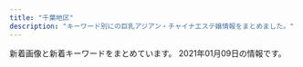 ```yaml
---
title: "千葉地区"
description: "キーワード別にの巨乳アジアン・チャイナエステ嬢情報をまとめました。"
---
```


新着画像と新着キーワードをまとめています。
2021年01月09日の情報です。

<DmmAffiliateIns />
<KeywordTable
  shops={
    [
    {
        "station": "JR\u6d25\u7530\u6cbc\u99c5\u5317\u53e3",
        "name": "\u30cf\u30ca\u30df\u30ba\u30ad",
        "url": "http://tyuiopew.xyz/",
        "keywords": {
            "85": 5,
            "D": 3,
            "C": 3,
            "87": 1
        },
        "img_links": [
            "http://tyuiopew.xyz/static/picture/bar-girls.png",
            "http://tyuiopew.xyz/static/picture/girls-bar.png",
            "http://tyuiopew.xyz/static/picture/info1.jpg",
            "http://tyuiopew.xyz/static/picture/bar-news.png",
            "http://tyuiopew.xyz/static/picture/info_text.jpg",
            "http://tyuiopew.xyz/uploads/201113/1-201113140121425.jpg",
            "http://tyuiopew.xyz/uploads/210106/1-210106132U6206.jpg",
            "http://tyuiopew.xyz/static/picture/bar-infomation.png",
            "http://tyuiopew.xyz/static/picture/info2.jpg",
            "http://tyuiopew.xyz/uploads/201126/1-2011261434211X.jpg",
            "http://tyuiopew.xyz/uploads/201015/1-20101509223C14.jpg",
            "http://tyuiopew.xyz/uploads/201015/1-201015092252D0.jpg",
            "http://tyuiopew.xyz/uploads/201015/1-201015092312434.jpg",
            "http://tyuiopew.xyz/static/picture/bar-inte.png"
        ]
    },
    {
        "name": "\u30ea\u30e9\u30db\u30fc\u30e0",
        "img_links": [
            "http://www.yatunomi.com/images/sample_photo4.jpg",
            "http://www.yatunomi.com/images/02.jpg",
            "http://www.yatunomi.com/images/003.jpg",
            "http://www.yatunomi.com/images/01.jpg",
            "http://www.yatunomi.com/images/004.jpg",
            "http://www.yatunomi.com/images/005.jpg",
            "http://www.yatunomi.com/images/icon_bar.png",
            "http://www.yatunomi.com/images/2.jpg",
            "http://www.yatunomi.com/images/1.jpg",
            "http://www.yatunomi.com/images/46-11051416223130.jpg",
            "http://www.yatunomi.com/images/3.jpg",
            "http://www.yatunomi.com/images/006.jpg",
            "http://www.yatunomi.com/images/sample_photo1.jpg",
            "http://www.yatunomi.com/images/sample1.jpg"
        ],
        "url": "http://www.yatunomi.com/",
        "keywords": {},
        "station": "\u5317\u7fd2\u5fd7\u91ce\u99c5\u6771\u53e3"
    },
    {
        "station": "JR\u5e55\u5f35\u672c\u90f7\u99c5\u6771\u53e3",
        "name": "\u7652\u3057\u7f8e\u4eba",
        "img_links": [
            "http://kurumioui.tokyo/static/picture/sp-qizu.png",
            "http://kurumioui.tokyo/static/picture/nav06.png",
            "http://kurumioui.tokyo/static/picture/m-top04.png",
            "http://kurumioui.tokyo/static/picture/m-head03.png",
            "http://kurumioui.tokyo/static/picture/m-top03.png",
            "http://kurumioui.tokyo/static/picture/nav04.png",
            "http://kurumioui.tokyo/uploads/201001/1-20100110442E21.jpg",
            "http://kurumioui.tokyo/static/picture/nav03.png",
            "http://kurumioui.tokyo/static/picture/nav05.png",
            "http://kurumioui.tokyo/static/picture/m-top02.png",
            "http://kurumioui.tokyo/uploads/201001/1-20100110455G59.jpg",
            "http://kurumioui.tokyo/static/picture/sp-tel.png",
            "http://kurumioui.tokyo/static/picture/nav01.png",
            "http://kurumioui.tokyo/uploads/201001/1-201001104541N6.jpg",
            "http://kurumioui.tokyo/uploads/201001/1-2010011046324P.jpg",
            "http://kurumioui.tokyo/static/picture/nav02.png",
            "http://kurumioui.tokyo/uploads/201005/1-2010051JIB49.jpg",
            "http://kurumioui.tokyo/uploads/210104/1-210104102930511.jpg",
            "http://kurumioui.tokyo/uploads/201001/1-2010011045223b.jpg",
            "http://kurumioui.tokyo/uploads/201202/1-201202151356327.jpg",
            "http://kurumioui.tokyo/uploads/201001/1-201001104A12O.jpg",
            "http://kurumioui.tokyo/uploads/201001/1-20100110450K46.jpg"
        ],
        "url": "http://kurumioui.tokyo/",
        "keywords": {
            "86": 1,
            "87": 2,
            "85": 4,
            "D": 6,
            "C": 4,
            "84": 3
        }
    },
    {
        "keywords": {
            "87": 16,
            "86": 16,
            "C": 16,
            "88": 8,
            "D": 32,
            "\u30bb\u30af\u30b7\u30fc": 4,
            "85": 8
        },
        "url": "http://www.shimai.mensnv.com/",
        "img_links": [
            "http://www.shimai.mensnv.com/files/002.jpg",
            "http://www.shimai.mensnv.com/images/s_top_therapist.png",
            "http://www.shimai.mensnv.com/images/s_message.png",
            "http://www.shimai.mensnv.com/images/m6.jpg",
            "http://www.shimai.mensnv.com/files/010.jpg",
            "http://www.shimai.mensnv.com/images/m3.jpg",
            "http://www.shimai.mensnv.com/files/014.jpg",
            "http://www.shimai.mensnv.com/photo_news/upimg/375625da9706e25811_0.jpg",
            "http://www.shimai.mensnv.com/files/015.jpg",
            "http://www.shimai.mensnv.com/files/011.jpg",
            "http://www.shimai.mensnv.com/photo_news/upimg/483155da01ceb53a04_0.jpg",
            "http://www.shimai.mensnv.com/images/s_news.png",
            "http://www.shimai.mensnv.com/images/m2.jpg",
            "http://www.shimai.mensnv.com/images/m4.jpg",
            "http://www.shimai.mensnv.com/images/slider-img002.jpg",
            "http://www.shimai.mensnv.com/photo_news/upimg/589715e1d14bb52bc8_0.jpg",
            "http://www.shimai.mensnv.com/photo_news/upimg/589715e1d14bb52bc8_1.jpg",
            "http://www.shimai.mensnv.com/files/003.jpg",
            "http://www.shimai.mensnv.com/photo_news/upimg/316335e40d2eda583b_0.jpg",
            "http://www.shimai.mensnv.com/images/m1.jpg",
            "http://www.shimai.mensnv.com/images/s_pickup.png",
            "http://www.shimai.mensnv.com/images/slider-img001.jpg",
            "http://www.shimai.mensnv.com/photo_news/upimg/857365dbbdfaf0b694_0.jpg",
            "http://www.shimai.mensnv.com/photo_news/upimg/896875ef46b9aead32_0.jpg"
        ],
        "name": "\u59c9\u59b9",
        "station": "\u52dd\u7530\u53f0\u99c5\u5357\u53e3"
    },
    {
        "url": "http://wureshii.tokyo/",
        "station": "JR\u6d25\u7530\u6cbc\u99c5\u5317\u53e3",
        "keywords": {
            "C": 30
        },
        "img_links": [
            "http://wureshii.tokyo/uploads/200723/1-200H31241064E.jpg",
            "http://wureshii.tokyo/uploads/201126/1-201126124I4E2.jpg",
            "http://wureshii.tokyo/static/picture/tit-infor.png",
            "http://wureshii.tokyo/static/picture/infor.png",
            "http://wureshii.tokyo/uploads/200723/1-200H3124150340.jpg",
            "http://wureshii.tokyo/uploads/200615/1-20061519113L58.jpg",
            "http://wureshii.tokyo/static/picture/tit-gat.png",
            "http://wureshii.tokyo/static/picture/room3.png",
            "http://wureshii.tokyo/static/picture/room4.png",
            "http://wureshii.tokyo/uploads/200615/1-2006151Z631C5.jpg",
            "http://wureshii.tokyo/uploads/200616/1-200616102U5456.jpg",
            "http://wureshii.tokyo/uploads/200914/1-200914103K2H9.jpg",
            "http://wureshii.tokyo/uploads/200615/1-2006151304044K.jpg",
            "http://wureshii.tokyo/uploads/200826/1-200R6122159392.jpg",
            "http://wureshii.tokyo/uploads/200616/1-200616103511M7.jpg",
            "http://wureshii.tokyo/uploads/200914/1-200914103Q0410.jpg",
            "http://wureshii.tokyo/uploads/200616/1-200616103402133.jpg",
            "http://wureshii.tokyo/uploads/200615/1-2006151Z210510.jpg",
            "http://wureshii.tokyo/uploads/200615/1-2006151Z4304L.jpg",
            "http://wureshii.tokyo/static/picture/room2.png",
            "http://wureshii.tokyo/static/picture/tite-staff.png",
            "http://wureshii.tokyo/uploads/200616/1-200616103125M1.jpg",
            "http://wureshii.tokyo/uploads/201116/1-201116132HX52.jpg",
            "http://wureshii.tokyo/static/picture/tit-pick.png",
            "http://wureshii.tokyo/static/picture/room1.png",
            "http://wureshii.tokyo/static/picture/tit-new.png",
            "http://wureshii.tokyo/uploads/200615/1-20061513034W39.jpg",
            "http://wureshii.tokyo/uploads/210106/1-21010613133E33.jpg",
            "http://wureshii.tokyo/uploads/200615/1-20061519101Kc.jpg",
            "http://wureshii.tokyo/static/picture/info.png",
            "http://wureshii.tokyo/uploads/201002/1-2010021312313Q.jpg",
            "http://wureshii.tokyo/static/picture/top.png"
        ],
        "name": "\u304a\u304b\u3048\u308a"
    },
    {
        "img_links": [
            "http://lolita.jpest.net/uploads//sites/28/2020/12/req_03.jpg",
            "http://lolita.jpest.net/uploads//sites/28/2020/11/con02.jpg",
            "http://lolita.jpest.net/uploads//sites/28/2020/11/staff.jpg",
            "http://lolita.jpest.net/uploads//sites/28/2020/11/g1-2.jpg",
            "http://lolita.jpest.net/uploads//sites/28/2020/11/g2-2.jpg",
            "http://lolita.jpest.net/uploads//sites/28/2020/11/g-1.jpg",
            "http://lolita.jpest.net/uploads//sites/28/2020/11/g3-2.jpg",
            "http://lolita.jpest.net/uploads//sites/28/2020/11/home.png",
            "http://lolita.jpest.net/uploads//sites/28/2021/01/001.jpg",
            "http://lolita.jpest.net/uploads//sites/28/2020/11/tel-1.png",
            "http://lolita.jpest.net/uploads//sites/28/2020/11/g3-2-225x300.jpg",
            "http://lolita.jpest.net/uploads//sites/28/2020/11/g2-3-225x300.jpg",
            "http://lolita.jpest.net/uploads//sites/28/2020/11/con01.jpg",
            "http://lolita.jpest.net/uploads//sites/28/2020/11/con03.jpg",
            "http://lolita.jpest.net/uploads//sites/28/2020/12/g1-1.jpg"
        ],
        "name": "Dear",
        "keywords": {},
        "station": "JR\u7a32\u6bdb\u99c5\u6771\u53e3",
        "url": "http://lolita.jpest.net/"
    },
    {
        "station": "JR\u6d25\u7530\u6cbc\u99c5\u5317\u53e3",
        "url": "http://www.es-bluehawai.com/",
        "img_links": [
            "http://www.es-bluehawai.com/images/infoSlide01.jpg",
            "http://www.es-bluehawai.com/images/attention.png",
            "http://www.es-bluehawai.com/images/goback.jpg",
            "http://www.es-bluehawai.com/files/013.jpg",
            "http://www.es-bluehawai.com/images/concept.jpg",
            "http://www.es-bluehawai.com/files/011-02.jpg",
            "http://www.es-bluehawai.com/files/014-02.jpg",
            "http://www.es-bluehawai.com/files/010.jpg",
            "http://www.es-bluehawai.com/files/009-02.jpg",
            "http://www.es-bluehawai.com/files/011.jpg",
            "http://www.es-bluehawai.com/files/012.jpg",
            "http://www.es-bluehawai.com/files/010-02.jpg",
            "http://www.es-bluehawai.com/files/008.jpg",
            "http://www.es-bluehawai.com/files/014.jpg",
            "http://www.es-bluehawai.com/files/009.jpg",
            "http://www.es-bluehawai.com/images/coverParts.png",
            "http://www.es-bluehawai.com/files/012-02.jpg",
            "http://www.es-bluehawai.com/files/013-02.jpg",
            "http://www.es-bluehawai.com/files/008-02.jpg"
        ],
        "keywords": {
            "87": 8,
            "88": 2,
            "C": 4,
            "D": 10,
            "86": 4
        },
        "name": "BLUE\u30cf\u30ef\u30a4"
    },
    {
        "url": "http://es-happy.work/",
        "station": "JR\u6210\u7530\u99c5",
        "keywords": {},
        "name": "\u60a0",
        "img_links": [
            "http://es-happy.work/images/concept.jpg",
            "http://es-happy.work/staff/runa.jpg",
            "http://es-happy.work/staff/sora.jpg",
            "http://es-happy.work/images/sys3.jpg",
            "http://es-happy.work/images/staff_t.jpg",
            "http://es-happy.work/images/int3.jpg",
            "http://es-happy.work/images/head.jpg",
            "http://es-happy.work/images/1.jpg",
            "http://es-happy.work/images/interior_t.jpg",
            "http://es-happy.work/images/news.jpg",
            "http://es-happy.work/images/tr3.jpg",
            "http://es-happy.work/images/tr.jpg",
            "http://es-happy.work/images/tr2.jpg",
            "http://es-happy.work/images/2.jpg",
            "http://es-happy.work/img/sora1.jpg",
            "http://es-happy.work/images/sys2.jpg",
            "http://es-happy.work/staff/momo.jpg",
            "http://es-happy.work/images/int1.jpg",
            "http://es-happy.work/images/sys1.jpg",
            "http://es-happy.work/images/3.jpg",
            "http://es-happy.work/images/topgirl.jpg",
            "http://es-happy.work/img/runa1.jpg",
            "http://es-happy.work/images/ac2.jpg",
            "http://es-happy.work/img/momo1.jpg",
            "http://es-happy.work/images/ac1.jpg",
            "http://es-happy.work/images/int2.jpg",
            "http://es-happy.work/images/tr1.jpg"
        ]
    },
    {
        "img_links": [
            "http://kurimu.tokyo/templets/default/picture/head.jpg",
            "http://kurimu.tokyo/uploads/201211/1-2012110T34N62.jpg",
            "http://kurimu.tokyo/templets/default/picture/interior_t.jpg",
            "http://kurimu.tokyo/templets/default/picture/staff_t.jpg",
            "http://kurimu.tokyo/templets/default/picture/news.jpg",
            "http://kurimu.tokyo/uploads/180620/1-1P62010193X63.jpg",
            "http://kurimu.tokyo/uploads/201113/1-201113110434934.jpg",
            "http://kurimu.tokyo/templets/default/picture/rec1.png",
            "http://kurimu.tokyo/uploads/201112/1-2011121K4022J.jpg",
            "http://kurimu.tokyo/uploads/201113/1-20111309104X19.jpg",
            "http://kurimu.tokyo/uploads/180620/1-1P62010154K00.png",
            "http://kurimu.tokyo/uploads/201211/1-2012110T309517.jpg",
            "http://kurimu.tokyo/uploads/201110/1-20111015304c49.jpg",
            "http://kurimu.tokyo/uploads/201113/1-2011131444042W.jpg",
            "http://kurimu.tokyo/uploads/201112/1-2011121K445522.jpg"
        ],
        "name": "we love",
        "station": "\u5343\u8449\u4e2d\u592e\u99c5\u897f\u53e3",
        "keywords": {
            "\u30bb\u30af\u30b7\u30fc": 4
        },
        "url": "http://kurimu.tokyo/"
    },
    {
        "station": "\u52dd\u7530\u53f0\u99c5\u5357\u53e3",
        "img_links": [
            "http://www.e-niko.work/images/3.jpg",
            "http://www.e-niko.work/img/riri1.jpg",
            "http://www.e-niko.work/images/info.jpg",
            "http://www.e-niko.work/images/mobile.jpg",
            "http://www.e-niko.work/images/ta.jpg",
            "http://www.e-niko.work/images/sys1.png",
            "http://www.e-niko.work/images/interior_t.jpg",
            "http://www.e-niko.work/images/int2.png",
            "http://www.e-niko.work/images/staff_t.jpg",
            "http://www.e-niko.work/images/news.jpg",
            "http://www.e-niko.work/img/mika1.jpg",
            "http://www.e-niko.work/images/head.jpg",
            "http://www.e-niko.work/images/sys2.png",
            "http://www.e-niko.work/images/int1.png",
            "http://www.e-niko.work/images/line.png",
            "http://www.e-niko.work/img/rio1.jpg",
            "http://www.e-niko.work/images/4.jpg",
            "http://www.e-niko.work/images/tel.jpg",
            "http://www.e-niko.work/images/ac1.png",
            "http://www.e-niko.work/img/yuri1.jpg",
            "http://www.e-niko.work/images/2.jpg",
            "http://www.e-niko.work/images/1.jpg"
        ],
        "keywords": {},
        "name": "\u7e01",
        "url": "http://www.e-niko.work/"
    },
    {
        "img_links": [
            "http://www.sugoi.relaxjp.info/files/008-02.jpg",
            "http://www.sugoi.relaxjp.info/files/006-02.jpg",
            "http://www.sugoi.relaxjp.info/files/002-02.jpg",
            "http://www.sugoi.relaxjp.info/files/007-02.jpg",
            "http://www.sugoi.relaxjp.info/files/004-02.jpg",
            "http://www.sugoi.relaxjp.info/images/tit_therapist.png",
            "http://www.sugoi.relaxjp.info/files/006.jpg",
            "http://www.sugoi.relaxjp.info/files/005-02.jpg",
            "http://www.sugoi.relaxjp.info/photo_news/upimg/980855fd96661d11a0_0.jpg",
            "http://www.sugoi.relaxjp.info/files/001-03.jpg",
            "http://www.sugoi.relaxjp.info/files/003-03.jpg",
            "http://www.sugoi.relaxjp.info/images/tit_new.png",
            "http://www.sugoi.relaxjp.info/images/sp_tit_new.png",
            "http://www.sugoi.relaxjp.info/files/001-02.jpg",
            "http://www.sugoi.relaxjp.info/files/001.jpg",
            "http://www.sugoi.relaxjp.info/files/005-03.jpg",
            "http://www.sugoi.relaxjp.info/files/004-03.jpg",
            "http://www.sugoi.relaxjp.info/files/005.jpg",
            "http://www.sugoi.relaxjp.info/files/006-03.jpg",
            "http://www.sugoi.relaxjp.info/images/top.jpg",
            "http://www.sugoi.relaxjp.info/files/008-03.jpg",
            "http://www.sugoi.relaxjp.info/images/img_tel.png",
            "http://www.sugoi.relaxjp.info/files/007.jpg",
            "http://www.sugoi.relaxjp.info/photo_news/upimg/974315fe16c2d67d3b_0.jpg",
            "http://www.sugoi.relaxjp.info/files/003-02.jpg",
            "http://www.sugoi.relaxjp.info/files/007-03.jpg",
            "http://www.sugoi.relaxjp.info/files/004.jpg",
            "http://www.sugoi.relaxjp.info/files/002.jpg",
            "http://www.sugoi.relaxjp.info/images/sp_tit_therapist.png",
            "http://www.sugoi.relaxjp.info/images/sp_top.jpg",
            "http://www.sugoi.relaxjp.info/images/maining.jpg",
            "http://www.sugoi.relaxjp.info/files/002-03.jpg",
            "http://www.sugoi.relaxjp.info/files/003.jpg",
            "http://www.sugoi.relaxjp.info/files/008.jpg"
        ],
        "keywords": {
            "87": 42,
            "C": 6,
            "\u4e73": 1,
            "D": 42,
            "\u5de8\u4e73": 1,
            "\u30bb\u30af\u30b7\u30fc": 1,
            "86": 6
        },
        "station": "JR\u6d25\u7530\u6cbc\u99c5\u5317\u53e3",
        "url": "http://www.sugoi.relaxjp.info/",
        "name": "\u3059\u3054\u3044\u7652\u3057"
    },
    {
        "station": "\u516b\u5343\u4ee3\u53f0\u99c5\u897f\u53e3",
        "img_links": [
            "http://fairy888.com/images/twitter.png",
            "http://fairy888.com/images/esthe7.jpg",
            "http://fairy888.com/images/cg04.jpg",
            "http://fairy888.com/images/main-sp.jpg",
            "http://fairy888.com/images/main1.jpg",
            "http://fairy888.com/images/cg03.jpg",
            "http://fairy888.com/images/cg02.jpg",
            "http://fairy888.com/images/esthe3.jpg",
            "http://fairy888.com/images/home.png",
            "http://fairy888.com/images/cg05.jpg",
            "http://fairy888.com/images/esthe1.jpg",
            "http://fairy888.com/images/footer-l.png",
            "http://fairy888.com/images/footer-r.png",
            "http://fairy888.com/images/cg01.jpg",
            "http://fairy888.com/images/staff.png",
            "http://fairy888.com/images/facebook.png",
            "http://fairy888.com/images/clear.png",
            "http://fairy888.com/images/flower.png",
            "http://fairy888.com/images/line.png",
            "http://fairy888.com/images/header3.png",
            "http://fairy888.com/images/link.png",
            "http://fairy888.com/images/google_plus.png",
            "http://fairy888.com/images/esthe2.jpg"
        ],
        "keywords": {},
        "name": "love love",
        "url": "http://fairy888.com/"
    },
    {
        "name": "\u7d2b\u5922",
        "url": "https://murasakiyume.jpn.mn/",
        "img_links": [
            "https://murasakiyume.jpn.mn/photos/sites/59/2020/10/202010220329416.jpg",
            "https://murasakiyume.jpn.mn/images/room3.jpg",
            "https://murasakiyume.jpn.mn/photos/sites/59/2020/10/2020102203292385.jpg",
            "https://murasakiyume.jpn.mn/images/room1.jpg",
            "https://murasakiyume.jpn.mn/images/tit_therapist.png",
            "https://murasakiyume.jpn.mn/images/tit_staff02.png",
            "https://murasakiyume.jpn.mn/photos/sites/59/2020/12/2020122306472969.jpg",
            "https://murasakiyume.jpn.mn/images/sp_tit_staff01.png",
            "https://murasakiyume.jpn.mn/images/tit_new.png",
            "https://murasakiyume.jpn.mn/images/ac1.jpg",
            "https://murasakiyume.jpn.mn/images/sp_tit_staff02.png",
            "https://murasakiyume.jpn.mn/photos/sites/59/2020/11/2020111106333039.jpg",
            "https://murasakiyume.jpn.mn/images/top.jpg",
            "https://murasakiyume.jpn.mn/images/ac3.jpg",
            "https://murasakiyume.jpn.mn/images/room2.jpg",
            "https://murasakiyume.jpn.mn/images/room4.jpg",
            "https://murasakiyume.jpn.mn/images/sp_top.jpg",
            "https://murasakiyume.jpn.mn/images/img_tel.png",
            "https://murasakiyume.jpn.mn/images/sp_tit_new.png",
            "https://murasakiyume.jpn.mn/photos/sites/59/2020/10/2020102203295593.jpg",
            "https://murasakiyume.jpn.mn/images/sp_tit_therapist.png",
            "https://murasakiyume.jpn.mn/photos/sites/59/2020/10/2020102203301082.jpg",
            "https://murasakiyume.jpn.mn/images/ac2.jpg",
            "https://murasakiyume.jpn.mn/images/maining.jpg",
            "https://murasakiyume.jpn.mn/images/tit_staff01.png"
        ],
        "keywords": {
            "87": 12,
            "D": 36,
            "86": 18,
            "85": 6
        },
        "station": "\u85ac\u5712\u53f0\u99c5\u6771\u53e3"
    },
    {
        "name": "\u30a8\u30d0\u30fc\u30b0\u30ec\u30b9",
        "station": "JR\u5e55\u5f35\u672c\u90f7\u99c5\u6771\u53e3",
        "url": "https://everglades.ests.jp/",
        "img_links": [
            "https://everglades.ests.jp/images/s1.jpg",
            "https://everglades.ests.jp/photos/sites/67/2020/11/2020110303114239.jpg",
            "https://everglades.ests.jp/images/room1.jpg",
            "https://everglades.ests.jp/images/info.jpg",
            "https://everglades.ests.jp/images/s3.jpg",
            "https://everglades.ests.jp/images/top.png",
            "https://everglades.ests.jp/images/s_staff.jpg",
            "https://everglades.ests.jp/images/relax.jpg",
            "https://everglades.ests.jp/photos/sites/67/2020/11/2020110303114244.jpg",
            "https://everglades.ests.jp/photos/sites/67/2020/11/2020110810521136.jpg",
            "https://everglades.ests.jp/images/s_pick.png",
            "https://everglades.ests.jp/images/room3.jpg",
            "https://everglades.ests.jp/images/room2.jpg",
            "https://everglades.ests.jp/images/room4.jpg",
            "https://everglades.ests.jp/photos/sites/67/2020/11/2020110303114193.jpg",
            "https://everglades.ests.jp/photos/sites/67/2020/11/2020110303105981.jpg",
            "https://everglades.ests.jp/images/s_news.png",
            "https://everglades.ests.jp/images/mobile.jpg"
        ],
        "keywords": {
            "86": 6,
            "85": 6,
            "D": 24,
            "84": 6,
            "87": 6,
            "E": 6,
            "88": 6
        }
    },
    {
        "station": "\u5b9f\u7c7e\u99c5\u5317\u53e3",
        "name": "\u56de\u751f\u5802",
        "keywords": {},
        "img_links": [
            "https://tsudanuma-massage.com/link/mens-esthe.png",
            "https://tsudanuma-massage.com/images/footer-l.png",
            "https://tsudanuma-massage.com/images/flower.png",
            "https://tsudanuma-massage.com/menu/info.png",
            "https://tsudanuma-massage.com/staff/kiki-s1.jpg",
            "https://tsudanuma-massage.com/room/room-l1.jpg",
            "https://tsudanuma-massage.com/room/room-l4.jpg",
            "https://tsudanuma-massage.com/images/header3.png",
            "https://tsudanuma-massage.com/icon/facebook.png",
            "https://tsudanuma-massage.com/room/room-l5.jpg",
            "https://tsudanuma-massage.com/2019/12/02/eri-s1.jpg",
            "https://scdn.line-apps.com/n/line_add_friends/btn/ja.png",
            "https://tsudanuma-massage.com/staff/mari-l1.jpg",
            "https://tsudanuma-massage.com/images/qrcode.png",
            "https://tsudanuma-massage.com/images/camp.jpg",
            "https://tsudanuma-massage.com/staff/haru-l1.jpg",
            "https://tsudanuma-massage.com/2020/03/11/mimi-s1.jpg",
            "https://tsudanuma-massage.com/staff/nana-s1.jpg",
            "https://tsudanuma-massage.com/staff/sakura-s1.jpg",
            "https://tsudanuma-massage.com/images/main-sp.jpg",
            "https://tsudanuma-massage.com/staff/hana-l1.jpg",
            "https://tsudanuma-massage.com/room/room-l6.jpg",
            "https://tsudanuma-massage.com/images/top1.jpg",
            "https://tsudanuma-massage.com/staff/eri-l1.jpg",
            "https://tsudanuma-massage.com/staff/haru-s1.jpg",
            "https://tsudanuma-massage.com/line/line_friend.png",
            "https://tsudanuma-massage.com/images/clear.png",
            "https://tsudanuma-massage.com/2019/12/15/rinrin-s1.jpg",
            "https://tsudanuma-massage.com/2019/08/21/sakura-s1.jpg",
            "https://tsudanuma-massage.com/staff/eri-s1.jpg",
            "https://tsudanuma-massage.com/images/main-small.jpg",
            "https://tsudanuma-massage.com/2020/11/15/nana-s1.jpg",
            "https://tsudanuma-massage.com/staff/nana-l1.jpg",
            "https://tsudanuma-massage.com/button/staff.png",
            "https://tsudanuma-massage.com/menu/blog.png",
            "https://tsudanuma-massage.com/images/top0.jpg",
            "https://tsudanuma-massage.com/2019/12/02/kiki-s1.jpg",
            "https://tsudanuma-massage.com/images/top3.jpg",
            "https://tsudanuma-massage.com/2019/08/12/IMG_9296.jpg",
            "https://tsudanuma-massage.com/images/top2.jpg",
            "https://tsudanuma-massage.com/images/footer-r.png",
            "https://tsudanuma-massage.com/menu/home.png",
            "https://tsudanuma-massage.com/staff/rinrin-l1.jpg",
            "https://tsudanuma-massage.com/staff/kiki-l1.jpg",
            "https://tsudanuma-massage.com/room/room-l3.jpg",
            "https://tsudanuma-massage.com/menu/staff.png",
            "https://tsudanuma-massage.com/2019/10/01/sakura-s1.jpg",
            "https://tsudanuma-massage.com/button/home.png",
            "https://tsudanuma-massage.com/icon/yelp.png",
            "https://tsudanuma-massage.com/2020/09/29/haru-s1.jpg",
            "https://tsudanuma-massage.com/icon/line.png",
            "https://tsudanuma-massage.com/staff/mimi-l1.jpg",
            "https://tsudanuma-massage.com/room/room-l2.jpg",
            "https://tsudanuma-massage.com/images/main-top.jpg",
            "https://tsudanuma-massage.com/icon/twitter.png",
            "https://tsudanuma-massage.com/staff/mari-s1.jpg",
            "https://tsudanuma-massage.com/staff/hana-s1.jpg",
            "https://tsudanuma-massage.com/staff/rinrin-s1.jpg",
            "https://tsudanuma-massage.com/staff/mimi-s1.jpg",
            "https://tsudanuma-massage.com/staff/sakura-l1.jpg",
            "https://tsudanuma-massage.com/button/blog.png"
        ],
        "url": "https://tsudanuma-massage.com/"
    },
    {
        "keywords": {},
        "name": "\u5eb7\u697d\u5712-KOURAKUEN-",
        "img_links": [
            "http://iyasi-time.com/images/top/top_04.jpg",
            "http://iyasi-time.com/images/top/top_03.jpg",
            "http://iyasi-time.com/images/top/top_02.jpg",
            "http://iyasi-time.com/images/top/top_05.jpg",
            "http://iyasi-time.com/images/top/top_06.jpg",
            "http://iyasi-time.com/images/top/top_01.jpg",
            "http://iyasi-time.com/images/staff_image/staf_01a.jpg",
            "http://iyasi-time.com/images/home/top.jpg",
            "http://iyasi-time.com/images/top/top_08.png",
            "http://iyasi-time.com/images/page_top.png"
        ],
        "station": "JR\u4e94\u4e95\u99c5\u897f\u53e3",
        "url": "http://iyasi-time.com/"
    },
    {
        "url": "http://angela.relaxnabi.com/",
        "keywords": {
            "D": 3,
            "85": 1,
            "89": 3,
            "E": 6,
            "90": 3,
            "G": 1,
            "92": 3,
            "91": 4
        },
        "station": "JR\u7a32\u6bdb\u99c5\u897f\u53e3",
        "name": "Angelababy",
        "img_links": [
            "http://angela.relaxnabi.com/css/top-left04.jpg",
            "http://angela.relaxnabi.com/css/staff/staff015-a.jpg",
            "http://angela.relaxnabi.com/css/top-bottom.png",
            "http://angela.relaxnabi.com/css/staff/staff0004-a.jpg",
            "http://angela.relaxnabi.com/css/nav/nav-003.jpg",
            "http://angela.relaxnabi.com/css/staff/staff-001-a.jpg",
            "http://angela.relaxnabi.com/css/staff/staff-10.jpg",
            "http://angela.relaxnabi.com/css/staff/staff0002.jpg",
            "http://angela.relaxnabi.com/css/staff/staff015.jpg",
            "http://angela.relaxnabi.com/css/nav/nav-001.jpg",
            "http://angela.relaxnabi.com/css/staff/staff19-a.jpg",
            "http://angela.relaxnabi.com/css/staff/staff-001.jpg",
            "http://angela.relaxnabi.com/css/staff/staff-08.jpg",
            "http://angela.relaxnabi.com/css/staff/staff-10-a.jpg",
            "http://angela.relaxnabi.com/css/nav/nav-004.jpg",
            "http://angela.relaxnabi.com/css/staff/staff0003.jpg",
            "http://angela.relaxnabi.com/css/staff/staff0004.jpg",
            "http://angela.relaxnabi.com/css/staff/naiyo01.jpg",
            "http://angela.relaxnabi.com/css/nav/nav-005.jpg",
            "http://angela.relaxnabi.com/css/staff/staff023.jpg",
            "http://angela.relaxnabi.com/css/staff/naiyo02.jpg",
            "http://angela.relaxnabi.com/css/staff/staff-08-a.jpg",
            "http://angela.relaxnabi.com/css/staff/staff005.jpg",
            "http://angela.relaxnabi.com/css/staff/staff005-a.jpg",
            "http://angela.relaxnabi.com/css/staff/staff-07.jpg",
            "http://angela.relaxnabi.com/css/staff/staff0003-a.jpg",
            "http://angela.relaxnabi.com/css/nav/nav-002.jpg",
            "http://angela.relaxnabi.com/css/staff/staff024.jpg",
            "http://angela.relaxnabi.com/css/staff/staff13.jpg",
            "http://angela.relaxnabi.com/css/staff/staff009-a.jpg",
            "http://angela.relaxnabi.com/css/staff/staff023-a.jpg",
            "http://angela.relaxnabi.com/css/staff/staff009.jpg",
            "http://angela.relaxnabi.com/css/staff/staff19.jpg",
            "http://angela.relaxnabi.com/css/staff/staff0002-a.jpg",
            "http://angela.relaxnabi.com/css/staff/staff13-a.jpg",
            "http://angela.relaxnabi.com/css/tel02.png",
            "http://angela.relaxnabi.com/css/staff/staff-07-a.jpg",
            "http://angela.relaxnabi.com/css/staff/staff024-a.jpg",
            "http://angela.relaxnabi.com/css/nav/nav-006.jpg"
        ]
    },
    {
        "img_links": [
            "http://smile.oks.bz/photos/sites/41/2020/09/2020090213501227.jpg",
            "http://smile.oks.bz/images/mobile.jpg",
            "http://smile.oks.bz/images/s_news.jpg",
            "http://smile.oks.bz/photos/sites/41/2019/08/201909231726370.jpg",
            "http://smile.oks.bz/images/top.jpg",
            "http://smile.oks.bz/photos/sites/41/2020/07/2020071417514615.jpg",
            "http://smile.oks.bz/photos/sites/41/2019/11/2019112410352437.jpg",
            "http://smile.oks.bz/photos/sites/41/2020/10/202010071446208.jpg",
            "http://smile.oks.bz/photos/sites/41/2019/12/2019122516470912.jpg",
            "http://smile.oks.bz/images/link.jpg",
            "http://smile.oks.bz/photos/sites/41/2020/01/2020012310224324.jpg",
            "http://smile.oks.bz/photos/sites/41/2019/12/2019122517044279.jpg",
            "http://smile.oks.bz/photos/sites/41/2020/09/202009091902267.jpg",
            "http://smile.oks.bz/photos/sites/41/2019/12/2019122517061810.jpg",
            "http://smile.oks.bz/photos/sites/41/2019/12/2019122517044318.jpg",
            "http://smile.oks.bz/images/s_face.jpg",
            "http://smile.oks.bz/photos/sites/41/2021/01/2021010513194198-356x475.jpg",
            "http://smile.oks.bz/images/staff_line.jpg",
            "http://smile.oks.bz/photos/sites/41/2019/09/2019090417583313.jpg",
            "http://smile.oks.bz/photos/sites/41/2020/10/2020101713162274.jpg",
            "http://smile.oks.bz/photos/sites/41/2020/11/2020110713394486.jpg",
            "http://smile.oks.bz/photos/sites/41/2019/09/2019091314115844.jpg",
            "http://smile.oks.bz/photos/sites/41/2021/01/2021010513194198.jpg",
            "http://smile.oks.bz/photos/sites/41/2019/12/2019122517044066.jpg",
            "http://smile.oks.bz/photos/sites/41/2019/09/2019091314105462.jpg"
        ],
        "keywords": {
            "D": 16,
            "86": 11,
            "E": 1,
            "C": 2,
            "85": 3,
            "87": 4,
            "83": 1
        },
        "url": "http://smile.oks.bz/",
        "station": "\u5343\u8449\u4e2d\u592e\u99c5\u6771\u53e3",
        "name": "Smile\u30fb\u30b9\u30de\u30a4\u30eb"
    },
    {
        "url": "http://golden-time.jpn.mn/",
        "keywords": {
            "D": 13,
            "E": 2,
            "80": 1,
            "86": 3,
            "87": 4,
            "84": 1,
            "89": 1,
            "83": 1,
            "C": 1,
            "85": 5
        },
        "name": "\u30b4\u30fc\u30eb\u30c7\u30f3\u30bf\u30a4\u30e0",
        "station": "JR\u6d25\u7530\u6cbc\u99c5\u5317\u53e3",
        "img_links": [
            "http://golden-time.jpn.mn/photos/sites/69/2020/05/2020053002120414.jpg",
            "http://golden-time.jpn.mn/photos/sites/69/2020/12/2020122203240620.jpg",
            "http://golden-time.jpn.mn/images/top.png",
            "http://golden-time.jpn.mn/photos/sites/69/2020/06/2020061808580654.jpg",
            "http://golden-time.jpn.mn/images/side_tel.jpg",
            "http://golden-time.jpn.mn/images/ico01.png",
            "http://golden-time.jpn.mn/images/link_nav01.jpg",
            "http://golden-time.jpn.mn/images/link_nav02.jpg",
            "http://golden-time.jpn.mn/images/top_slider01.jpg",
            "http://golden-time.jpn.mn/photos/sites/69/2019/12/2019120901533068.jpg",
            "http://golden-time.jpn.mn/images/link_nav07.jpg",
            "http://golden-time.jpn.mn/photos/sites/69/2020/11/2020111607331079.jpg",
            "http://golden-time.jpn.mn/images/side_link.jpg",
            "http://golden-time.jpn.mn/photos/sites/69/2020/12/2020122203240971.jpg",
            "http://golden-time.jpn.mn/photos/sites/69/2020/09/202009160836574.jpg",
            "http://golden-time.jpn.mn/photos/sites/69/2020/11/2020110103164521.jpg",
            "http://golden-time.jpn.mn/images/link_nav03.jpg",
            "http://golden-time.jpn.mn/photos/sites/69/2019/12/2019120209284861.jpg",
            "http://golden-time.jpn.mn/photos/sites/69/2019/12/2019120209284923.jpg",
            "http://golden-time.jpn.mn/images/info3.jpg",
            "http://golden-time.jpn.mn/images/link_nav05.jpg",
            "http://golden-time.jpn.mn/photos/sites/69/2020/10/2020100108270722.jpg",
            "http://golden-time.jpn.mn/photos/sites/69/2019/12/2019120804110927-e1608100228846.jpg",
            "http://golden-time.jpn.mn/images/top_slider02.png",
            "http://golden-time.jpn.mn/photos/sites/69/2019/12/2019121206424523.jpg",
            "http://golden-time.jpn.mn/photos/sites/69/2019/12/2019120804110927.jpg",
            "http://golden-time.jpn.mn/images/info2.jpg",
            "http://golden-time.jpn.mn/images/info1.jpg",
            "http://golden-time.jpn.mn/photos/sites/69/2020/09/2020091207515151.jpg",
            "http://golden-time.jpn.mn/images/sp_top.jpg",
            "http://golden-time.jpn.mn/images/side_mobile.jpg",
            "http://golden-time.jpn.mn/images/link_nav06.jpg",
            "http://golden-time.jpn.mn/photos/sites/69/2019/12/2019120209284771.jpg",
            "http://golden-time.jpn.mn/images/link_nav04.jpg",
            "http://golden-time.jpn.mn/photos/sites/69/2020/11/2020110608161178.jpg",
            "http://golden-time.jpn.mn/photos/sites/69/2019/12/2019122305283220.jpg",
            "http://golden-time.jpn.mn/photos/sites/69/2019/12/201912060728409.jpg",
            "http://golden-time.jpn.mn/photos/sites/69/2020/09/2020091207514598.jpg"
        ]
    },
    {
        "station": "\u5343\u8449\u4e2d\u592e\u99c5\u6771\u53e3",
        "url": "http://m-relax.net/cocosia/",
        "name": "cocosia \u30b3\u30b3\u30b7\u30a2",
        "keywords": {},
        "img_links": [
            "http://m-relax.net/cocosia/sp/images/bar-contact.png",
            "http://m-relax.net/cocosia/staff/s-yuyu.jpg",
            "http://m-relax.net/cocosia/images/bar-interior.png",
            "http://m-relax.net/cocosia/staff/s-mika.jpg",
            "http://m-relax.net/cocosia/images/b-deli2.jpg",
            "http://m-relax.net/cocosia/images/b-qr.jpg",
            "http://m-relax.net/cocosia/images/c-therapist.png",
            "http://m-relax.net/cocosia/images/tennai4.jpg",
            "http://m-relax.net/cocosia/sp/images/bar-twitter.png",
            "http://m-relax.net/cocosia/images/b-tel.png",
            "http://m-relax.net/cocosia/images/bar-therapist.png",
            "http://m-relax.net/cocosia/staff/s-riri.jpg",
            "http://m-relax.net/cocosia/images/footter.png",
            "http://m-relax.net/cocosia/images/tennai3.jpg",
            "http://m-relax.net/cocosia/images/bar-newface.png",
            "http://m-relax.net/cocosia/images/c-interior.png",
            "http://m-relax.net/cocosia/images/b-taisaku.png",
            "http://m-relax.net/cocosia/staff/s-sasa.jpg",
            "http://m-relax.net/cocosia/images/bar-cam.png",
            "http://m-relax.net/cocosia/sp/images/bar-cam.png",
            "http://m-relax.net/cocosia/images/bar-twitter.png",
            "http://m-relax.net/cocosia/images/tennai2.jpg",
            "http://m-relax.net/cocosia/images/c-top.png",
            "http://m-relax.net/cocosia/images/bar-other.png",
            "http://m-relax.net/cocosia/sp/images/bar-newface.png",
            "http://m-relax.net/cocosia/images/b-hotstone2.png",
            "http://m-relax.net/cocosia/staff/s-mayu.jpg",
            "http://m-relax.net/cocosia/staff/s-aya.jpg",
            "http://m-relax.net/cocosia/staff/s-mie.jpg"
        ]
    },
    {
        "url": "http://rosabella.red/",
        "name": "\u9e97\u3046\u3089\u3089",
        "img_links": [
            "http://rosabella.red/_src/40198080/s_face.jpg",
            "http://rosabella.red/_src/50390122/wechatimg1009.jpg",
            "http://rosabella.red/_src/40198579/23da08cde798100b9549f55f5f90263.jpg",
            "http://rosabella.red/_src/50390307/wechatimg1009.jpg",
            "http://rosabella.red/_src/50390091/wechatimg1006.jpg",
            "http://rosabella.red/_src/49177969/wechatimg939.jpg",
            "http://rosabella.red/_src/51009718/wechatimg1019.jpg",
            "http://rosabella.red/_src/40198045/s_face.jpg",
            "http://rosabella.red/_src/51009712/wechatimg1019.jpg",
            "http://rosabella.red/_src/40198192/s_info.jpg",
            "http://rosabella.red/_src/40198583/wechatimg1009.jpg",
            "http://rosabella.red/_src/51009670/wechatimg1019.jpg",
            "http://rosabella.red/_src/40198062/s_info.jpg",
            "http://rosabella.red/_src/40198021/download-3.jpg",
            "http://rosabella.red/_src/40198159/s_pick.jpg",
            "http://rosabella.red/_src/40198093/wx00020615-171913%402x.png",
            "http://rosabella.red/_src/47057519/23da08cde798100b9549f55f5f90263.jpg",
            "http://rosabella.red/_src/50390319/wechatimg1006.jpg",
            "http://rosabella.red/_src/40198214/s_pick.jpg",
            "http://rosabella.red/_src/44488629/cam-1.jpg",
            "http://rosabella.red/_src/40198143/s_staff01.jpg",
            "http://rosabella.red/_src/40198076/wechatimg469_20201120121437282.jpg",
            "http://rosabella.red/_src/50390318/wechatimg1006.jpg",
            "http://rosabella.red/_src/40198023/download-4.jpg",
            "http://rosabella.red/_src/40198598/wechatimg469_20201120121437282.jpg",
            "http://rosabella.red/_src/40198165/s_info.jpg",
            "http://rosabella.red/_src/47057509/23da08cde798100b9549f55f5f90263.jpg",
            "http://rosabella.red/_src/40198073/s_pick.jpg",
            "http://rosabella.red/_src/40198090/s_info.jpg",
            "http://rosabella.red/_src/40198588/wechatimg343.jpg",
            "http://rosabella.red/_src/40198577/23da08cde798100b9549f55f5f90263.jpg",
            "http://rosabella.red/_src/40198195/wx00020615-171913%402x.png",
            "http://rosabella.red/_src/40198014/sign.png",
            "http://rosabella.red/_src/40198584/wechatimg1009.jpg",
            "http://rosabella.red/_src/50390119/wechatimg1006.jpg",
            "http://rosabella.red/_src/51009720/wechatimg1006.jpg",
            "http://rosabella.red/_src/40198590/wechatimg343.jpg",
            "http://rosabella.red/_src/40198025/download-5.jpg",
            "http://rosabella.red/_src/40198029/s_pick.jpg",
            "http://rosabella.red/_src/40198186/s_pick.jpg",
            "http://rosabella.red/_src/40198601/wechatimg469_20201120121437282.jpg",
            "http://rosabella.red/_src/40198015/download.jpg",
            "http://rosabella.red/_src/40198162/s_face.jpg",
            "http://rosabella.red/_src/50390320/wechatimg1006.jpg",
            "http://rosabella.red/_src/40198591/wechatimg343.jpg",
            "http://rosabella.red/_src/50390304/wechatimg1009.jpg",
            "http://rosabella.red/_src/40198019/download-2.jpg",
            "http://rosabella.red/_src/40198580/23da08cde798100b9549f55f5f90263.jpg",
            "http://rosabella.red/_src/51009668/wechatimg1019.jpg",
            "http://rosabella.red/_src/50390248/wechatimg469_20201120121437282.jpg",
            "http://rosabella.red/_src/51009669/wechatimg1019.jpg",
            "http://rosabella.red/_src/40198298/wechatimg343.jpg",
            "http://rosabella.red/_src/40198065/wx00020615-171913%402x.png",
            "http://rosabella.red/_src/51009666/wechatimg1019.jpg",
            "http://rosabella.red/_src/49926194/wechatimg1009.jpg",
            "http://rosabella.red/_src/40198220/s_info.jpg",
            "http://rosabella.red/_src/50390306/wechatimg1006.jpg",
            "http://rosabella.red/_src/40198217/s_face.jpg",
            "http://rosabella.red/_src/40198168/wx00020615-171913%402x.png",
            "http://rosabella.red/_src/40198223/wx00020615-171913%402x.png",
            "http://rosabella.red/_src/40198017/download-1.jpg",
            "http://rosabella.red/_src/40198189/s_face.jpg",
            "http://rosabella.red/_src/49759165/wechatimg343.jpg",
            "http://rosabella.red/_src/48090324/33e69a689b416948c1a24462e857fce.jpg",
            "http://rosabella.red/_src/40198582/wechatimg1009.jpg",
            "http://rosabella.red/_src/51009663/wechatimg1019.jpg",
            "http://rosabella.red/_src/40198600/wechatimg469_20201120121437282.jpg",
            "http://rosabella.red/_src/50226254/wechatimg469_20201120121437282.jpg"
        ],
        "keywords": {},
        "station": "JR\u7a32\u6bdb\u99c5\u6771\u53e3"
    },
    {
        "url": "http://massage-aroma.blue/",
        "img_links": [
            "http://massage-aroma.blue/images/cg021.jpg",
            "http://massage-aroma.blue/images/cg07.jpg",
            "http://massage-aroma.blue/images/cg012.jpg",
            "http://massage-aroma.blue/images/cg05.jpg",
            "http://massage-aroma.blue/images/nav-005.png",
            "http://massage-aroma.blue/images/nav-004.png",
            "http://massage-aroma.blue/images/top001.png",
            "http://massage-aroma.blue/images/cg01.jpg",
            "http://massage-aroma.blue/images/cg051.jpg",
            "http://massage-aroma.blue/images/nav-001.png",
            "http://massage-aroma.blue/images/no.png",
            "http://massage-aroma.blue/images/cg052.jpg",
            "http://massage-aroma.blue/images/cg022.jpg",
            "http://massage-aroma.blue/images/cg02.jpg",
            "http://massage-aroma.blue/images/tel.png",
            "http://massage-aroma.blue/images/cg011.jpg",
            "http://massage-aroma.blue/images/cg03.jpg",
            "http://massage-aroma.blue/images/cg072.jpg",
            "http://massage-aroma.blue/images/nav-006.png",
            "http://massage-aroma.blue/images/cg071.jpg",
            "http://massage-aroma.blue/images/nav-002.png",
            "http://massage-aroma.blue/images/nav-003.png"
        ],
        "name": "\u304f\u3089\u3089",
        "keywords": {
            "86": 5,
            "E": 1,
            "F": 1,
            "D": 3
        },
        "station": "JR\u7a32\u6bdb\u99c5\u6771\u53e3"
    },
    {
        "img_links": [
            "http://forever-est.com/img/cg081.jpg",
            "http://forever-est.com/link/menlog.jpg",
            "http://forever-est.com/img/fla4.jpg",
            "http://forever-est.com/img/cg03.jpg",
            "http://forever-est.com/img/cg01.jpg",
            "http://forever-est.com/img/fla1.jpg",
            "http://forever-est.com/img/cg06.jpg",
            "http://forever-est.com/img/cg011.jpg",
            "http://forever-est.com/img/lb1.jpg",
            "http://forever-est.com/img/stal.jpg",
            "http://forever-est.com/img/fla3.jpg",
            "http://forever-est.com/img/cg08.jpg",
            "http://forever-est.com/img/flb1.jpg",
            "http://forever-est.com/img/cg10.jpg",
            "http://forever-est.com/img/cg09.jpg",
            "http://forever-est.com/img/cg02.jpg",
            "http://forever-est.com/img/flb2.jpg",
            "http://forever-est.com/img/footer.jpg",
            "http://forever-est.com/img/cg051.jpg",
            "http://forever-est.com/img/acct.jpg",
            "http://forever-est.com/img/cg05.jpg",
            "http://forever-est.com/img/fla2.jpg",
            "http://forever-est.com/img/top.jpg",
            "http://forever-est.com/img/no.png",
            "http://forever-est.com/img/eve.jpg",
            "http://forever-est.com/img/fbb.jpg",
            "http://forever-est.com/img/lb2.jpg",
            "http://forever-est.com/img/lint.jpg",
            "http://forever-est.com/img/rect.jpg",
            "http://forever-est.com/img/stat.jpg"
        ],
        "station": "JR\u5e55\u5f35\u99c5\u5357\u53e3",
        "keywords": {
            "86": 6,
            "E": 4,
            "D": 2
        },
        "name": "\u96a0\u308c\u5bb6",
        "url": "http://forever-est.com/"
    },
    {
        "url": "http://resortin.jpn.cm/",
        "keywords": {
            "85": 10,
            "86": 30,
            "D": 80,
            "87": 40,
            "C": 23,
            "E": 20,
            "88": 20,
            "89": 20
        },
        "img_links": [
            "http://resortin.jpn.cm/photos/sites/33/2020/11/2020112701293043.jpeg",
            "http://resortin.jpn.cm/photos/sites/33/2019/10/2019101702025625.jpeg",
            "http://resortin.jpn.cm/images/s_staff.jpg",
            "http://resortin.jpn.cm/photos/sites/33/2020/12/2020122313271999.jpeg",
            "http://resortin.jpn.cm/photos/sites/33/2019/10/2019101702000055.jpeg",
            "http://resortin.jpn.cm/photos/sites/33/2020/06/2020062103092760.jpeg",
            "http://resortin.jpn.cm/photos/sites/33/2019/12/2019121812191049-400x173.jpeg",
            "http://resortin.jpn.cm/i/images/room2.jpg",
            "http://resortin.jpn.cm/photos/sites/33/2019/10/2019101702000135.jpeg",
            "http://resortin.jpn.cm/images/top2.jpg",
            "http://resortin.jpn.cm/images/s_service.jpg",
            "http://resortin.jpn.cm/images/service.png",
            "http://resortin.jpn.cm/photos/sites/33/2020/06/2020062102472569.jpeg",
            "http://resortin.jpn.cm/photos/sites/33/2020/09/2020091504080714.jpeg",
            "http://resortin.jpn.cm/images/koko_468x60.png",
            "http://resortin.jpn.cm/photos/sites/33/2020/09/2020091518240675.jpeg",
            "http://resortin.jpn.cm/i/images/room1.jpg",
            "http://resortin.jpn.cm/photos/sites/33/2020/12/2020120919440716.jpeg",
            "http://resortin.jpn.cm/photos/sites/33/2020/09/2020091504122733.jpeg",
            "http://resortin.jpn.cm/photos/sites/33/2020/12/2020122313271999-e1608697655298.jpeg",
            "http://resortin.jpn.cm/photos/sites/33/2020/09/2020091504122733-e1609154279598.jpeg",
            "http://resortin.jpn.cm/photos/sites/33/2019/10/2019101702012362.jpeg",
            "http://resortin.jpn.cm/photos/sites/33/2020/10/2020102219295041.jpeg",
            "http://resortin.jpn.cm/images/ser8.jpg",
            "http://resortin.jpn.cm/photos/sites/33/2020/12/2020120113271282.jpeg",
            "http://resortin.jpn.cm/photos/sites/33/2020/12/2020122304235098-e1608665043298.jpeg",
            "http://resortin.jpn.cm/i/images/room3.jpg",
            "http://resortin.jpn.cm/photos/sites/33/2020/07/2020070322594031.jpeg",
            "http://resortin.jpn.cm/images/ser1.jpg",
            "http://resortin.jpn.cm/photos/sites/33/2020/09/2020091504135186.jpeg",
            "http://resortin.jpn.cm/images/ser7.jpg",
            "http://resortin.jpn.cm/images/s_news.png",
            "http://resortin.jpn.cm/images/ser4.jpg"
        ],
        "name": "\u30ea\u30be\u30fc\u30c8\u30fb\u30a4\u30f3",
        "station": "\u5343\u8449\u4e2d\u592e\u99c5\u6771\u53e3"
    },
    {
        "url": "http://chiba-sapphire.net/",
        "station": "\u5343\u8449\u4e2d\u592e\u99c5\u897f\u53e3",
        "img_links": [
            "http://chiba-sapphire.net/staff/s-risa.jpg",
            "http://chiba-sapphire.net/images/c-interior.png",
            "http://chiba-sapphire.net/images/kazari.png",
            "http://chiba-sapphire.net/staff/s-mei.jpg",
            "http://chiba-sapphire.net/images/bar-staff.png",
            "http://chiba-sapphire.net/images/bar-information.png",
            "http://chiba-sapphire.net/images/bar-interior.png",
            "http://chiba-sapphire.net/images/b-taisaku.png",
            "http://chiba-sapphire.net/images/c-top.png",
            "http://chiba-sapphire.net/staff/s-eri.jpg",
            "http://chiba-sapphire.net/images/cam.png",
            "http://chiba-sapphire.net/images/b-hotstone2.png",
            "http://chiba-sapphire.net/images/b-qr.png",
            "http://chiba-sapphire.net/images/c-staff.png",
            "http://chiba-sapphire.net/images/index-enter.png",
            "http://chiba-sapphire.net/staff/s-aya.jpg",
            "http://chiba-sapphire.net/staff/s-miyu.jpg",
            "http://chiba-sapphire.net/images/copyright.png"
        ],
        "keywords": {},
        "name": "\u30b5\u30d5\u30a1\u30a4\u30a2"
    },
    {
        "station": "JR\u6771\u91d1\u99c5\u6771\u53e3",
        "url": "http://www.suisen.masg.info/",
        "img_links": [
            "http://www.suisen.masg.info/files/002-02.jpg",
            "http://www.suisen.masg.info/images/bj2.jpg",
            "http://www.suisen.masg.info/files/012.jpg",
            "http://www.suisen.masg.info/images/shop/shop03.jpg",
            "http://www.suisen.masg.info/files/003-02.jpg",
            "http://www.suisen.masg.info/images/r5.jpg",
            "http://www.suisen.masg.info/files/006-03.jpg",
            "http://www.suisen.masg.info/files/005.jpg",
            "http://www.suisen.masg.info/files/010-03.jpg",
            "http://www.suisen.masg.info/images/face.png",
            "http://www.suisen.masg.info/images/s_staff.png",
            "http://www.suisen.masg.info/files/003-03.jpg",
            "http://www.suisen.masg.info/images/shop/shop01.jpg",
            "http://www.suisen.masg.info/images/r4.jpg",
            "http://www.suisen.masg.info/files/010-02.jpg",
            "http://www.suisen.masg.info/images/r1.jpg",
            "http://www.suisen.masg.info/files/012-02.jpg",
            "http://www.suisen.masg.info/files/014.jpg",
            "http://www.suisen.masg.info/files/008.jpg",
            "http://www.suisen.masg.info/files/009-03.jpg",
            "http://www.suisen.masg.info/files/007.jpg",
            "http://www.suisen.masg.info/files/010.jpg",
            "http://www.suisen.masg.info/files/007-02.jpg",
            "http://www.suisen.masg.info/files/011-02.jpg",
            "http://www.suisen.masg.info/images/news.png",
            "http://www.suisen.masg.info/images/s_link.png",
            "http://www.suisen.masg.info/files/011-03.jpg",
            "http://www.suisen.masg.info/images/pick.png",
            "http://www.suisen.masg.info/files/014-02.jpg",
            "http://www.suisen.masg.info/files/003.jpg",
            "http://www.suisen.masg.info/files/002.jpg",
            "http://www.suisen.masg.info/files/002-03.jpg",
            "http://www.suisen.masg.info/files/011.jpg",
            "http://www.suisen.masg.info/files/005-02.jpg",
            "http://www.suisen.masg.info/files/007-03.jpg",
            "http://www.suisen.masg.info/files/013.jpg",
            "http://www.suisen.masg.info/files/006.jpg",
            "http://www.suisen.masg.info/files/006-02.jpg",
            "http://www.suisen.masg.info/files/009.jpg",
            "http://www.suisen.masg.info/images/end.png",
            "http://www.suisen.masg.info/files/013-02.jpg",
            "http://www.suisen.masg.info/files/012-03.jpg",
            "http://www.suisen.masg.info/images/shop/shop02.jpg",
            "http://www.suisen.masg.info/images/shop/shop04.jpg",
            "http://www.suisen.masg.info/images/r2.jpg",
            "http://www.suisen.masg.info/files/005-03.jpg",
            "http://www.suisen.masg.info/files/004-03.jpg",
            "http://www.suisen.masg.info/files/008-02.jpg",
            "http://www.suisen.masg.info/files/004-02.jpg",
            "http://www.suisen.masg.info/files/009-02.jpg",
            "http://www.suisen.masg.info/images/top.png",
            "http://www.suisen.masg.info/files/013-03.jpg",
            "http://www.suisen.masg.info/files/014-03.jpg",
            "http://www.suisen.masg.info/files/004.jpg",
            "http://www.suisen.masg.info/files/008-03.jpg"
        ],
        "keywords": {
            "86": 5,
            "E": 1,
            "C": 3,
            "D": 8,
            "87": 4,
            "88": 2,
            "85": 2
        },
        "name": "\u6c34\u4ed9"
    },
    {
        "url": "http://iyashinokoi.este88.com/",
        "keywords": {},
        "name": "\u7652\u3057\u306e\u604b",
        "station": "\u52dd\u7530\u53f0\u99c5\u5357\u53e3",
        "img_links": [
            "http://iyashinokoi.este88.com/gals/nana1.jpg",
            "http://iyashinokoi.este88.com/images/info.png",
            "http://iyashinokoi.este88.com/img/r02.jpg",
            "http://iyashinokoi.este88.com/images/acc01.jpg",
            "http://iyashinokoi.este88.com/img/r03.jpg",
            "http://iyashinokoi.este88.com/gals/norika1.jpg",
            "http://iyashinokoi.este88.com/images/kp1.png",
            "http://iyashinokoi.este88.com/gals/cizuka1.jpg",
            "http://iyashinokoi.este88.com/images/qr.jpg",
            "http://iyashinokoi.este88.com/images/acc03.jpg",
            "http://iyashinokoi.este88.com/images/kp3.png",
            "http://iyashinokoi.este88.com/images/acc04.jpg",
            "http://iyashinokoi.este88.com/img/r05.jpg",
            "http://iyashinokoi.este88.com/gals/risa1.jpg",
            "http://iyashinokoi.este88.com/img/r01.jpg",
            "http://iyashinokoi.este88.com/img/r04.jpg",
            "http://iyashinokoi.este88.com/images/acc02.jpg",
            "http://iyashinokoi.este88.com/images/kp2.png",
            "http://iyashinokoi.este88.com/gals/miki1.jpg",
            "http://iyashinokoi.este88.com/gals/yuyu1.jpg"
        ]
    },
    {
        "station": "\u4eac\u6210\u81fc\u4e95\u99c5\u5357\u53e3",
        "keywords": {
            "86": 9,
            "D": 4
        },
        "img_links": [
            "http://nymphe-est.net/img/sta7.jpg",
            "http://nymphe-est.net/img/top.jpg",
            "http://nymphe-est.net/img/st1.jpg",
            "http://nymphe-est.net/img/st2.jpg",
            "http://nymphe-est.net/img/sta2.jpg",
            "http://nymphe-est.net/img/st7.jpg",
            "http://nymphe-est.net/img/st6.jpg",
            "http://nymphe-est.net/img/fla.jpg",
            "http://nymphe-est.net/img/sta6.jpg",
            "http://nymphe-est.net/img/sta1.jpg",
            "http://nymphe-est.net/img/r1.jpg",
            "http://nymphe-est.net/img/no.png",
            "http://nymphe-est.net/img/eve.jpg"
        ],
        "url": "http://nymphe-est.net/",
        "name": "\u30af\u30ed\u30fc\u30d0\u30fc"
    },
    {
        "station": "JR\u7a32\u6bdb\u99c5\u6771\u53e3",
        "keywords": {
            "87": 1,
            "89": 1,
            "C": 17,
            "85": 7
        },
        "url": "http://peach-est.com/",
        "img_links": [
            "http://peach-est.com/room/r-1.jpg",
            "http://peach-est.com/room/r-3.jpg",
            "http://peach-est.com/img/index_06.jpg",
            "http://peach-est.com/staff/aki.jpg",
            "http://peach-est.com/img/index_09.jpg",
            "http://peach-est.com/room/r-5.jpg",
            "http://peach-est.com/staff/yuna.jpg",
            "http://peach-est.com/staff/pic04.jpg",
            "http://peach-est.com/staff/yuyu.jpg",
            "http://peach-est.com/images/staff/staff-1-3.jpg",
            "http://peach-est.com/staff/emi.jpg",
            "http://peach-est.com/img/index22.jpg",
            "http://peach-est.com/staff/moe.jpg",
            "http://peach-est.com/staff/mirai.jpg",
            "http://peach-est.com/staff/mina.jpg",
            "http://peach-est.com/staff/ayumi.jpg",
            "http://peach-est.com/img/index_03.jpg",
            "http://peach-est.com/staff/momo.jpg",
            "http://peach-est.com/img/st1-1.jpg",
            "http://peach-est.com/room/r-6.jpg",
            "http://peach-est.com/staff/erika.jpg",
            "http://peach-est.com/staff/hitomi.jpg",
            "http://peach-est.com/staff/s05.jpg",
            "http://peach-est.com/staff/mimi.jpg",
            "http://peach-est.com/staff/mika1.jpg"
        ],
        "name": "\u30d4\u30fc\u30c1"
    },
    {
        "img_links": [
            "https://tenshinomori.xyz.mn/images/mobile.jpg",
            "https://tenshinomori.xyz.mn/images/s1.png",
            "https://tenshinomori.xyz.mn/images/s_staff.png",
            "https://tenshinomori.xyz.mn/images/s_link.png",
            "https://tenshinomori.xyz.mn/images/room3.jpg",
            "https://tenshinomori.xyz.mn/images/m11.jpg",
            "https://tenshinomori.xyz.mn/photos/sites/11/2020/08/2020082801351383.jpg",
            "https://tenshinomori.xyz.mn/photos/sites/11/2020/10/2020101312202426-e1602952829846.jpg",
            "https://tenshinomori.xyz.mn/images/s_news.png",
            "https://tenshinomori.xyz.mn/photos/sites/11/2020/08/2020082801351653.jpg",
            "https://tenshinomori.xyz.mn/photos/sites/11/2020/09/2020092918150341.jpg",
            "https://tenshinomori.xyz.mn/images/m12.jpg",
            "https://tenshinomori.xyz.mn/photos/sites/11/2020/12/2020121613443586.jpg",
            "https://tenshinomori.xyz.mn/photos/sites/11/2020/08/2020082814393594.jpg",
            "https://tenshinomori.xyz.mn/photos/sites/11/2020/12/2020121016271562.jpg",
            "https://tenshinomori.xyz.mn/images/m9.jpg",
            "https://tenshinomori.xyz.mn/images/top.png",
            "https://tenshinomori.xyz.mn/images/m10.jpg",
            "https://tenshinomori.xyz.mn/photos/sites/11/2020/09/2020091111050813.jpg",
            "https://tenshinomori.xyz.mn/images/room1.jpg",
            "https://tenshinomori.xyz.mn/images/room4.jpg",
            "https://tenshinomori.xyz.mn/images/s_massage.png",
            "https://tenshinomori.xyz.mn/images/m13.jpg",
            "https://tenshinomori.xyz.mn/photos/sites/11/2020/10/2020101312202426.jpg",
            "https://tenshinomori.xyz.mn/images/s_pick.png",
            "https://tenshinomori.xyz.mn/images/room2.jpg",
            "https://tenshinomori.xyz.mn/photos/sites/11/2020/09/2020091810504376-e1600835665263.jpg",
            "https://tenshinomori.xyz.mn/photos/sites/11/2020/11/2020110419181861-e1604485104936.jpeg",
            "https://tenshinomori.xyz.mn/photos/sites/11/2020/09/2020091810504376.jpg",
            "https://tenshinomori.xyz.mn/images/m7.jpg",
            "https://tenshinomori.xyz.mn/images/m14.jpg",
            "https://tenshinomori.xyz.mn/images/m8.jpg",
            "https://tenshinomori.xyz.mn/images/s3.png",
            "https://tenshinomori.xyz.mn/images/m15.jpg",
            "https://tenshinomori.xyz.mn/photos/sites/11/2020/09/2020091111050813-e1601003404833.jpg",
            "https://tenshinomori.xyz.mn/photos/sites/11/2020/11/2020110419415087.jpg",
            "https://tenshinomori.xyz.mn/images/info.jpg"
        ],
        "url": "https://tenshinomori.xyz.mn/",
        "keywords": {
            "D": 35,
            "88": 33,
            "C": 30,
            "84": 22,
            "85": 11,
            "86": 11,
            "E": 44,
            "F": 28,
            "87": 33
        },
        "station": "JR\u6d25\u7530\u6cbc\u99c5\u5317\u53e3",
        "name": "\u5929\u4f7f\u306e\u68ee"
    },
    {
        "name": "\u5f69 \u3042\u3084",
        "url": "http://www.aya-esthe.xyz/",
        "keywords": {
            "C": 1,
            "E": 1,
            "86": 1,
            "87": 4,
            "D": 5,
            "85": 1,
            "93": 2
        },
        "img_links": [
            "http://www.aya-esthe.xyz/images/staff_t.jpg",
            "http://www.aya-esthe.xyz/files/050-03.jpg",
            "http://www.aya-esthe.xyz/files/046-03.jpg",
            "http://www.aya-esthe.xyz/files/003-02.jpg",
            "http://www.aya-esthe.xyz/files/005.jpg",
            "http://www.aya-esthe.xyz/files/006-03.jpg",
            "http://www.aya-esthe.xyz/files/050.jpg",
            "http://www.aya-esthe.xyz/images/head.jpg",
            "http://www.aya-esthe.xyz/files/003-03.jpg",
            "http://www.aya-esthe.xyz/files/046-02.jpg",
            "http://www.aya-esthe.xyz/files/050-02.jpg",
            "http://www.aya-esthe.xyz/files/044.jpg",
            "http://www.aya-esthe.xyz/files/051-02.jpg",
            "http://www.aya-esthe.xyz/images/int2.jpg",
            "http://www.aya-esthe.xyz/images/sys1.jpg",
            "http://www.aya-esthe.xyz/files/005-03.jpg",
            "http://www.aya-esthe.xyz/images/tel.jpg",
            "http://www.aya-esthe.xyz/files/005-02.jpg",
            "http://www.aya-esthe.xyz/images/mobile.jpg",
            "http://www.aya-esthe.xyz/files/006.jpg",
            "http://www.aya-esthe.xyz/files/003.jpg",
            "http://www.aya-esthe.xyz/files/044-02.jpg",
            "http://www.aya-esthe.xyz/files/051-03.jpg",
            "http://www.aya-esthe.xyz/files/045-03.jpg",
            "http://www.aya-esthe.xyz/images/link_t.jpg",
            "http://www.aya-esthe.xyz/images/interior_t.jpg",
            "http://www.aya-esthe.xyz/files/045-02.jpg",
            "http://www.aya-esthe.xyz/files/044-03.jpg",
            "http://www.aya-esthe.xyz/files/046.jpg",
            "http://www.aya-esthe.xyz/files/045.jpg",
            "http://www.aya-esthe.xyz/images/news.jpg",
            "http://www.aya-esthe.xyz/files/051.jpg",
            "http://www.aya-esthe.xyz/files/006-02.jpg"
        ],
        "station": "JR\u7a32\u6bdb\u99c5\u6771\u53e3"
    },
    {
        "img_links": [
            "http://estela-spa.ests.jp/photos/sites/46/2020/08/2020082012204188.jpg",
            "http://estela-spa.ests.jp/photos/sites/46/2020/08/2020082012203273.jpg",
            "http://estela-spa.ests.jp/photos/sites/46/2021/01/2021010415302036.jpg",
            "http://estela-spa.ests.jp/images/staff01.jpg",
            "http://estela-spa.ests.jp/images/top.jpg",
            "http://estela-spa.ests.jp/images/girl-z2.jpg",
            "http://estela-spa.ests.jp/images/s_news.jpg",
            "http://estela-spa.ests.jp/images/girl-z1.jpg",
            "http://estela-spa.ests.jp/photos/sites/46/2020/10/2020101314265164.jpg",
            "http://estela-spa.ests.jp/images/mobile.png",
            "http://estela-spa.ests.jp/photos/sites/46/2020/08/2020082012203844.jpg",
            "http://estela-spa.ests.jp/images/link1.jpg",
            "http://estela-spa.ests.jp/images/newface1.jpg",
            "http://estela-spa.ests.jp/photos/sites/46/2020/12/2020120217175269.jpg",
            "http://estela-spa.ests.jp/images/top1.jpg",
            "http://estela-spa.ests.jp/photos/sites/46/2020/08/2020082012203975.jpg",
            "http://estela-spa.ests.jp/photos/sites/46/2020/09/2020090417384533.jpg"
        ],
        "station": "\u5343\u8449\u4e2d\u592e\u99c5\u897f\u53e3",
        "keywords": {
            "82": 1,
            "86": 4,
            "D": 8,
            "85": 2,
            "87": 1,
            "C": 24
        },
        "url": "http://estela-spa.ests.jp/",
        "name": "\u30eb\u30d3\u30fc"
    },
    {
        "url": "http://aroma-esthe.blue",
        "name": "\u30e4\u30fc\u30db\u30fc",
        "img_links": [
            "http://aroma-esthe.blue/img/noo.png",
            "http://aroma-esthe.blue/img/sm.jpg",
            "http://aroma-esthe.blue/img/st1.jpg",
            "http://aroma-esthe.blue/img/t6.jpg",
            "http://aroma-esthe.blue/img/t5.jpg",
            "http://aroma-esthe.blue/img/t1.jpg",
            "http://aroma-esthe.blue/img/st2.jpg",
            "http://aroma-esthe.blue/img/top.jpg",
            "http://aroma-esthe.blue/img/st3.jpg",
            "http://aroma-esthe.blue/img/st4.jpg",
            "http://aroma-esthe.blue/img/stt3.jpg",
            "http://aroma-esthe.blue/img/stt1.jpg",
            "http://aroma-esthe.blue/img/no.png",
            "http://aroma-esthe.blue/img/t4.jpg",
            "http://aroma-esthe.blue/img/f1.jpg",
            "http://aroma-esthe.blue/img/t2.jpg",
            "http://aroma-esthe.blue/img/nosta.jpg",
            "http://aroma-esthe.blue/img/t3.jpg"
        ],
        "keywords": {
            "88": 1,
            "D": 2,
            "86": 3,
            "E": 1,
            "C": 1
        },
        "station": "\u516b\u5343\u4ee3\u53f0\u99c5\u6771\u53e3"
    },
    {
        "url": "http://www.t-bell.work/",
        "img_links": [
            "http://www.t-bell.work/images/7.jpg",
            "http://www.t-bell.work/images/4.jpg",
            "http://www.t-bell.work/images/staff_t.jpg",
            "http://www.t-bell.work/images/8.jpg",
            "http://www.t-bell.work/images/11.jpg",
            "http://www.t-bell.work/images/5.jpg",
            "http://www.t-bell.work/img/kumi3.jpg",
            "http://www.t-bell.work/img/megumi1.jpg",
            "http://www.t-bell.work/img/mayu1.jpg",
            "http://www.t-bell.work/images/3.jpg",
            "http://www.t-bell.work/images/interior.png",
            "http://www.t-bell.work/images/6.jpg",
            "http://www.t-bell.work/img/sakura1.jpg",
            "http://www.t-bell.work/images/2.jpg",
            "http://www.t-bell.work/images/interior1.png",
            "http://www.t-bell.work/images/si.png",
            "http://www.t-bell.work/img/yuki1.jpg",
            "http://www.t-bell.work/images/10.jpg",
            "http://www.t-bell.work/images/1.jpg",
            "http://www.t-bell.work/img/miho1.jpg",
            "http://www.t-bell.work/images/12.jpg",
            "http://www.t-bell.work/img/momo1.jpg",
            "http://www.t-bell.work/img/ayumi1.jpg",
            "http://www.t-bell.work/img/riri2.jpg",
            "http://www.t-bell.work/img/kumi2.jpg",
            "http://www.t-bell.work/images/info.jpg",
            "http://www.t-bell.work/img/riri1.jpg",
            "http://www.t-bell.work/img/kumi1.jpg",
            "http://www.t-bell.work/images/sys2.png",
            "http://www.t-bell.work/images/interior_t.jpg",
            "http://www.t-bell.work/img/ayumi2.jpg",
            "http://www.t-bell.work/images/news.jpg",
            "http://www.t-bell.work/images/sys1.png",
            "http://www.t-bell.work/images/line.png",
            "http://www.t-bell.work/images/head.jpg",
            "http://www.t-bell.work/img/mayu2.jpg",
            "http://www.t-bell.work/images/9.jpg"
        ],
        "name": "\u685c\u6843",
        "keywords": {},
        "station": "\u4eac\u6210\u7dda\u5343\u8449\u4e2d\u592e\u99c5\u6771\u53e3"
    },
    {
        "url": "http://n-rlx.com/",
        "keywords": {},
        "name": "\u30c0\u30a4\u30e4\u30e2\u30f3\u30c9",
        "station": "JR\u6d25\u7530\u6cbc\u99c5\u5317\u53e3",
        "img_links": [
            "http://n-rlx.com/girl/013.jpg",
            "http://n-rlx.com/girl/012.jpg",
            "http://n-rlx.com/images/index_07.jpg",
            "http://n-rlx.com/images/rec.jpg",
            "http://n-rlx.com/images/info.jpg",
            "http://n-rlx.com/images/index_04.jpg",
            "http://n-rlx.com/images/index_02.jpg",
            "http://n-rlx.com/girl/010.jpg",
            "http://n-rlx.com/images/qr20190828190925748.png",
            "http://n-rlx.com/images/index_11.jpg",
            "http://n-rlx.com/images/index_23.jpg",
            "http://n-rlx.com/girl/00.jpg",
            "http://n-rlx.com/images/index_22.jpg",
            "http://n-rlx.com/images/rec_11.jpg",
            "http://n-rlx.com/images/index_16.jpg",
            "http://n-rlx.com/images/index_05.jpg",
            "http://n-rlx.com/images/index_01.jpg",
            "http://n-rlx.com/images/03.jpg",
            "http://n-rlx.com/girl/011.jpg",
            "http://n-rlx.com/images/info_11.jpg",
            "http://n-rlx.com/images/staff_11.jpg",
            "http://n-rlx.com/images/index_06.jpg",
            "http://n-rlx.com/images/index_03.jpg"
        ]
    },
    {
        "name": "\u30e9\u30d6\u30b2\u30fc\u30e0",
        "img_links": [
            "http://www.lovegame.iesjp.com/files/030-02.jpg",
            "http://www.lovegame.iesjp.com/files/029.jpg",
            "http://www.lovegame.iesjp.com/images/slider/1.jpg",
            "http://www.lovegame.iesjp.com/files/036.jpg",
            "http://www.lovegame.iesjp.com/files/002-02.jpg",
            "http://www.lovegame.iesjp.com/files/036-02.jpg",
            "http://www.lovegame.iesjp.com/files/030.jpg",
            "http://www.lovegame.iesjp.com/img/pickup.jpg",
            "http://www.lovegame.iesjp.com/files/009.jpg",
            "http://www.lovegame.iesjp.com/files/008-02.jpg",
            "http://www.lovegame.iesjp.com/images/slider/3.jpg",
            "http://www.lovegame.iesjp.com/files/027.jpg",
            "http://www.lovegame.iesjp.com/files/040-02.jpg",
            "http://www.lovegame.iesjp.com/img/ttl_info.png",
            "http://www.lovegame.iesjp.com/files/027-02.jpg",
            "http://www.lovegame.iesjp.com/files/026-02.jpg",
            "http://www.lovegame.iesjp.com/images/slider/2.jpg",
            "http://www.lovegame.iesjp.com/files/029-02.jpg",
            "http://www.lovegame.iesjp.com/files/040.jpg",
            "http://www.lovegame.iesjp.com/files/008.jpg",
            "http://www.lovegame.iesjp.com/files/002.jpg",
            "http://www.lovegame.iesjp.com/files/010-02.jpg",
            "http://www.lovegame.iesjp.com/img/ttl_news.png",
            "http://www.lovegame.iesjp.com/files/026.jpg",
            "http://www.lovegame.iesjp.com/img/goback.jpg",
            "http://www.lovegame.iesjp.com/img/tel.png",
            "http://www.lovegame.iesjp.com/img/btn_side_mobile.jpg",
            "http://www.lovegame.iesjp.com/files/010.jpg",
            "http://www.lovegame.iesjp.com/img/btn_blog.png",
            "http://www.lovegame.iesjp.com/files/009-02.jpg"
        ],
        "url": "http://www.lovegame.iesjp.com/",
        "station": "JR\u7a32\u6bdb\u99c5\u6771\u53e3",
        "keywords": {
            "C": 19,
            "D": 16,
            "88": 2,
            "87": 10,
            "86": 6,
            "E": 2,
            "84": 2
        }
    },
    {
        "url": "http://www.orange-est.com/",
        "name": "\u30aa\u30ec\u30f3\u30b8",
        "keywords": {},
        "station": "JR\u8302\u539f\u99c5\u5357\u53e3",
        "img_links": [
            "http://www.orange-est.com/images/common/201209044137index.jpg",
            "http://www.orange-est.com/images/common/201209044137telephone.jpg",
            "http://www.orange-est.com/images/menu/esthe02.jpg",
            "http://www.orange-est.com/images/info/info02.jpg",
            "http://www.orange-est.com/images/menu/top02.jpg",
            "http://www.orange-est.com/images/girl/gal_2012280703521609149903005.jpg",
            "http://www.orange-est.com/images/menu/ac02.jpg",
            "http://www.orange-est.com/images/girl/gal_2012090519081607502033005.jpg",
            "http://www.orange-est.com/images/common/170912073106right.jpg",
            "http://www.orange-est.com/images/menu/info02.jpg",
            "http://www.orange-est.com/images/info/info01.jpg",
            "http://www.orange-est.com/images/menu/link02.jpg",
            "http://www.orange-est.com/images/girls_top.jpg",
            "http://www.orange-est.com/images/girl/gal_2012090519241607501998005.jpg",
            "http://www.orange-est.com/images/common/201209044137main.jpg"
        ]
    },
    {
        "name": "\u865c\u7f8e\u4eba\uff5e\u3068\u308a\u3053\u3073\u3058\u3093\uff5e",
        "station": "\u516b\u5343\u4ee3\u53f0\u99c5\u897f\u53e3",
        "url": "https://y-bijin.aoaoeo.com/",
        "img_links": [
            "https://y-bijin.aoaoeo.com/wp-content/themes/este/img/top-img01c.png",
            "https://y-bijin.aoaoeo.com/wp-content/themes/este/img/tel_footer.png",
            "https://y-bijin.aoaoeo.com/wp-content/themes/este/img/tel_header.png",
            "https://y-bijin.aoaoeo.com/wp-content/themes/este/img/4.jpg",
            "https://y-bijin.aoaoeo.com/wp-content/themes/este/img/call.png",
            "https://y-bijin.aoaoeo.com/wp-content/themes/este/img/2.jpg",
            "https://y-bijin.aoaoeo.com/wp-content/themes/este/img/top-img01a.png",
            "https://y-bijin.aoaoeo.com/wp-content/uploads/2018/12/89765sa.jpg",
            "https://y-bijin.aoaoeo.com/wp-content/themes/este/img/top-img03.png",
            "https://y-bijin.aoaoeo.com/wp-content/uploads/2018/12/765421.jpg",
            "https://y-bijin.aoaoeo.com/wp-content/themes/este/img/top-img02a.png",
            "https://y-bijin.aoaoeo.com/wp-content/uploads/2018/12/7865sa.jpg",
            "https://y-bijin.aoaoeo.com/wp-content/uploads/2018/12/76521a.jpg",
            "https://y-bijin.aoaoeo.com/wp-content/themes/este/img/1.jpg",
            "https://y-bijin.aoaoeo.com/wp-content/themes/este/img/top-img01.png",
            "https://y-bijin.aoaoeo.com/wp-content/themes/este/img/3.jpg"
        ],
        "keywords": {
            "D": 7,
            "E": 8
        }
    },
    {
        "url": "http://es-littlefairy.xyz/",
        "station": "\u4eac\u6210\u5927\u4e45\u4fdd\u99c5",
        "name": "\u512a\u30fb\u3086\u3046",
        "img_links": [
            "http://es-littlefairy.xyz/_src/31705081/sign.png",
            "http://es-littlefairy.xyz/_src/31705048/staff_line.png",
            "http://es-littlefairy.xyz/_src/31705015/staff_line.png",
            "http://es-littlefairy.xyz/_src/36400657/staff8.jpg",
            "http://es-littlefairy.xyz/_src/31704960/end1.png",
            "http://es-littlefairy.xyz/_src/31704948/1.png",
            "http://es-littlefairy.xyz/_src/31704996/staff_line.png",
            "http://es-littlefairy.xyz/_src/31705013/nophoto.jpg",
            "http://es-littlefairy.xyz/_src/31704942/staff8.jpg",
            "http://es-littlefairy.xyz/_src/36400658/nophoto.jpg",
            "http://es-littlefairy.xyz/_src/31704981/sign.png",
            "http://es-littlefairy.xyz/_src/31705039/staff2.jpg",
            "http://es-littlefairy.xyz/_src/31704914/sign.png",
            "http://es-littlefairy.xyz/_src/36400652/staff8.jpg",
            "http://es-littlefairy.xyz/_src/31705054/staff3.jpg",
            "http://es-littlefairy.xyz/_src/36400597/staff8.png",
            "http://es-littlefairy.xyz/_src/31705032/staff6.jpg",
            "http://es-littlefairy.xyz/_src/31705033/staff6.jpg",
            "http://es-littlefairy.xyz/_src/31704980/sign.png",
            "http://es-littlefairy.xyz/_src/31705056/nophoto.jpg",
            "http://es-littlefairy.xyz/_src/31705044/staff2.jpg",
            "http://es-littlefairy.xyz/_src/36400671/1.png",
            "http://es-littlefairy.xyz/_src/31705063/sign.png",
            "http://es-littlefairy.xyz/_src/31705070/sign.png",
            "http://es-littlefairy.xyz/_src/31705045/nophoto.jpg",
            "http://es-littlefairy.xyz/_src/31705021/staff7.jpg",
            "http://es-littlefairy.xyz/_src/31705011/staff8.png",
            "http://es-littlefairy.xyz/_src/31705106/sign.png",
            "http://es-littlefairy.xyz/_src/31704943/s1.png",
            "http://es-littlefairy.xyz/_src/36400663/staff_line.png",
            "http://es-littlefairy.xyz/_src/31705085/sign.png",
            "http://es-littlefairy.xyz/_src/31705050/staff3.jpg",
            "http://es-littlefairy.xyz/_src/31705022/staff7.jpg",
            "http://es-littlefairy.xyz/_src/31705017/staff7.jpg",
            "http://es-littlefairy.xyz/_src/31705102/sign.png",
            "http://es-littlefairy.xyz/_src/31705012/staff8.png",
            "http://es-littlefairy.xyz/_src/31704940/staff2.jpg",
            "http://es-littlefairy.xyz/_src/31705055/staff3.jpg",
            "http://es-littlefairy.xyz/_src/31705034/nophoto.jpg",
            "http://es-littlefairy.xyz/_src/36400656/staff8.jpg",
            "http://es-littlefairy.xyz/_src/31705002/sign.png",
            "http://es-littlefairy.xyz/_src/31704938/s2.png",
            "http://es-littlefairy.xyz/_src/31705037/staff_line.png",
            "http://es-littlefairy.xyz/_src/31705098/denpu.jpg",
            "http://es-littlefairy.xyz/_src/31705008/sign.png",
            "http://es-littlefairy.xyz/_src/31705004/s_staff.png",
            "http://es-littlefairy.xyz/_src/31705028/staff6.jpg",
            "http://es-littlefairy.xyz/_src/31705043/staff2.jpg",
            "http://es-littlefairy.xyz/_src/31704952/s3.png",
            "http://es-littlefairy.xyz/_src/31704946/3.png",
            "http://es-littlefairy.xyz/_src/31704941/staff3.jpg",
            "http://es-littlefairy.xyz/_src/31705026/staff_line.png",
            "http://es-littlefairy.xyz/_src/31704998/staff8.png",
            "http://es-littlefairy.xyz/_src/31705023/nophoto.jpg"
        ],
        "keywords": {}
    },
    {
        "name": "\u3089\u304f\u3089\u304f",
        "station": "JR\u7a32\u6bdb\u99c5\u6771\u53e3",
        "img_links": [
            "http://www.rakuraku-inage.info/files/017.jpg",
            "http://www.rakuraku-inage.info/files/049.jpg",
            "http://www.rakuraku-inage.info/files/058-02.jpg",
            "http://www.rakuraku-inage.info/images/icon_staff.png",
            "http://www.rakuraku-inage.info/files/019-02.jpg",
            "http://www.rakuraku-inage.info/files/060-03.jpg",
            "http://www.rakuraku-inage.info/files/017-02.jpg",
            "http://www.rakuraku-inage.info/files/049-02.jpg",
            "http://www.rakuraku-inage.info/images/mainImg_sub.jpg",
            "http://www.rakuraku-inage.info/files/060-02.jpg",
            "http://www.rakuraku-inage.info/files/019.jpg",
            "http://www.rakuraku-inage.info/common/images/photo03.jpg",
            "http://www.rakuraku-inage.info/images/icon_info.png",
            "http://www.rakuraku-inage.info/common/images/photo02.jpg",
            "http://www.rakuraku-inage.info/images/icon_tel.png",
            "http://www.rakuraku-inage.info/files/021.jpg",
            "http://www.rakuraku-inage.info/files/058.jpg",
            "http://www.rakuraku-inage.info/images/icon_top.png",
            "http://www.rakuraku-inage.info/files/060.jpg",
            "http://www.rakuraku-inage.info/images/btn2.png",
            "http://www.rakuraku-inage.info/files/058-03.jpg",
            "http://www.rakuraku-inage.info/files/021-02.jpg",
            "http://www.rakuraku-inage.info/files/019-03.jpg",
            "http://www.rakuraku-inage.info/files/049-03.jpg",
            "http://www.rakuraku-inage.info/common/images/photo01.jpg",
            "http://www.rakuraku-inage.info/files/017-03.jpg",
            "http://www.rakuraku-inage.info/files/021-03.jpg"
        ],
        "url": "http://www.rakuraku-inage.info/",
        "keywords": {
            "86": 4,
            "D": 12,
            "88": 4,
            "82": 4,
            "85": 8,
            "C": 12,
            "87": 4
        }
    },
    {
        "img_links": [],
        "station": "\u52dd\u7530\u53f0\u99c5\u5357\u53e3",
        "url": "http://www.yoshimi.mensest.com/",
        "keywords": {},
        "name": "\u4f73\u7f8e"
    },
    {
        "img_links": [
            "http://hani.iest.info/images/top.png",
            "http://hani.iest.info/photos/sites/18/2019/10/201910060213371.jpg",
            "http://hani.iest.info/images/room3.jpg",
            "http://hani.iest.info/photos/sites/18/2019/12/2019122008033171.jpg",
            "http://hani.iest.info/photos/sites/18/2019/11/2019112910073821.jpg",
            "http://hani.iest.info/photos/sites/18/2020/04/2020040603070417.jpg",
            "http://hani.iest.info/photos/sites/18/2019/10/2019101407222923.jpg",
            "http://hani.iest.info/photos/sites/18/2020/05/2020052207375063.jpg",
            "http://hani.iest.info/photos/sites/18/2019/10/2019100602133570.jpg",
            "http://hani.iest.info/photos/sites/18/2019/10/201910060213393.jpg",
            "http://hani.iest.info/images/room2.jpg",
            "http://hani.iest.info/images/room1.jpg",
            "http://hani.iest.info/images/s_staff.png",
            "http://hani.iest.info/images/acc3.jpg",
            "http://hani.iest.info/photos/sites/18/2020/02/2020022704442031.jpg",
            "http://hani.iest.info/images/s1.jpg",
            "http://hani.iest.info/photos/sites/18/2019/10/2019101407222356.jpg",
            "http://hani.iest.info/images/room4.jpg",
            "http://hani.iest.info/images/s3.jpg",
            "http://hani.iest.info/photos/sites/18/2019/10/2019100602133666.jpg",
            "http://hani.iest.info/photos/sites/18/2020/04/2020040603065891.jpg",
            "http://hani.iest.info/images/acc1.jpg",
            "http://hani.iest.info/photos/sites/18/2019/10/2019101903334729.jpg",
            "http://hani.iest.info/photos/sites/18/2020/02/2020022704441935.jpg",
            "http://hani.iest.info/photos/sites/18/2019/12/2019120309530549.jpg",
            "http://hani.iest.info/photos/sites/18/2019/12/201912200803389.jpg",
            "http://hani.iest.info/photos/sites/18/2020/06/2020060903502311.jpg",
            "http://hani.iest.info/images/s_link.png",
            "http://hani.iest.info/photos/sites/18/2019/10/2019100602133829.jpg",
            "http://hani.iest.info/photos/sites/18/2019/10/201910060213369.jpg",
            "http://hani.iest.info/photos/sites/18/2019/12/2019122008033573.jpg",
            "http://hani.iest.info/photos/sites/18/2019/10/2019100602133354.jpg",
            "http://hani.iest.info/images/mobile.jpg",
            "http://hani.iest.info/photos/sites/18/2020/06/2020060903502382.jpg",
            "http://hani.iest.info/photos/sites/18/2020/06/2020060903502282.jpg",
            "http://hani.iest.info/images/news.png",
            "http://hani.iest.info/images/acc2.jpg",
            "http://hani.iest.info/photos/sites/18/2019/10/2019100602133621.jpg"
        ],
        "station": "JR\u897f\u5343\u8449\u99c5\u5357\u53e3",
        "url": "http://hani.iest.info/",
        "keywords": {
            "D": 96,
            "88": 16,
            "89": 16,
            "86": 64,
            "F": 48,
            "87": 80,
            "84": 32,
            "\u30bb\u30af\u30b7\u30fc": 16,
            "C": 48,
            "E": 48,
            "85": 32
        },
        "name": "Hani\u30fb\u30cf\u30cb"
    },
    {
        "img_links": [
            "https://beautytime.space/wp-content/uploads/elementor/thumbs/rina3-ozcekvwkqdljmcxrlasoi6p0ed9pcrmhowb1olewao.jpg",
            "https://beautytime.space/wp-content/uploads/2020/10/\u30a2\u30af\u30bb\u30b9\u30eb\u30fc\u30c83-1024x483.png",
            "https://beautytime.space/wp-content/uploads/elementor/thumbs/momoka-ozibqvxhb6q62e0utffw4ofho13hl6viro9xk73h1c.jpg",
            "https://beautytime.space/wp-content/uploads/2020/10/\u30ad\u30e3\u30f3\u30da\u30fc\u30f32-1-768x543.png",
            "https://beautytime.space/wp-content/uploads/elementor/thumbs/yuka-ozcekkmigd63r1e5f5x5o9jh9qtasedpnch7x9vmdc.jpg",
            "https://beautytime.space/wp-content/uploads/elementor/thumbs/staff1-owelm8h5970yvf8lka2hrlxltxd0sa7f2sfm6ij9c0.jpg",
            "https://beautytime.space/wp-content/uploads/2020/10/mmexport1604140517606.jpg",
            "https://beautytime.space/wp-content/uploads/2020/11/\u30ed\u30d3\u30fc20201113.jpg",
            "https://beautytime.space/wp-content/uploads/elementor/thumbs/staff4-1-owelqgr00ctf493ev3w1zjia2cihf8zxnq49xc9hc0.png",
            "https://beautytime.space/wp-content/uploads/2020/12/\u5e74\u59cb\u6328\u62f62-768x512.png",
            "https://beautytime.space/wp-content/uploads/2020/10/\u4fa1\u683c\u8868.png",
            "https://beautytime.space/wp-content/uploads/2020/10/\u30a2\u30af\u30bb\u30b9\u30eb\u30fc\u30c81-1024x489.png",
            "https://yoga.oceanwp.org/wp-content/uploads/2016/09/avatar.jpg",
            "https://beautytime.space/wp-content/uploads/2020/10/DSC08765-scaled.jpg",
            "https://beautytime.space/wp-content/uploads/2020/10/\u30a2\u30af\u30bb\u30b9\u30eb\u30fc\u30c82-1024x485.png"
        ],
        "name": "\u30d3\u30e5\u30fc\u30c6\u30a3\u30fc\u30bf\u30a4\u30e0",
        "url": "https://beautytime.space/",
        "station": "\u5317\u7fd2\u5fd7\u91ce\u99c5",
        "keywords": {}
    },
    {
        "name": "utopia \uff5e\u30e6\u30fc\u30c8\u30d4\u30a2\uff5e",
        "url": "http://utopia.relax-good.com/",
        "keywords": {},
        "station": "JR\u6d25\u7530\u6cbc\u99c5\u5317\u53e3",
        "img_links": [
            "http://utopia.relax-good.com/img/cast/akane-01.jpg",
            "http://menlog.net/link/menlog8831.jpg",
            "http://utopia.relax-good.com/img/cast/nana-01.jpg",
            "http://utopia.relax-good.com/img/cast/yuki-01.jpg",
            "https://scdn.line-apps.com/n/line_add_friends/btn/ja.png",
            "http://utopia.relax-good.com/img/cast/mari-02.jpg",
            "http://utopia.relax-good.com/img/cast/mina-01.jpg",
            "http://utopia.relax-good.com/img/cast/rumi-04.jpg",
            "https://qr-official.line.me/sid/M/vig0320r.png",
            "http://utopia.relax-good.com/img/cast/aki-02.jpg",
            "http://utopia.relax-good.com/img/cast/natsumi-02.jpg",
            "http://utopia.relax-good.com/img/cast/uc.jpg",
            "http://utopia.relax-good.com/img/cast/emi-01.jpg",
            "http://utopia.relax-good.com/img/cast/momo-01.jpg",
            "http://utopia.relax-good.com/img/interior/lobby.jpg",
            "http://utopia.relax-good.com/img/cast/miyu-01.jpg",
            "http://utopia.relax-good.com/img/cast/miya-01.jpg",
            "http://utopia.relax-good.com/img/cast/kaori-02.jpg",
            "http://utopia.relax-good.com/img/banners/20161121110248_DHQPVQBC_UXZGZTLA.jpg",
            "http://utopia.relax-good.com/img/line_mark.png"
        ]
    },
    {
        "keywords": {
            "87": 1,
            "D": 2,
            "86": 2,
            "E": 1,
            "C": 14
        },
        "url": "http://yasuragi.jps.cm/",
        "name": "\u3084\u3059\u3089\u304e",
        "station": "\u5343\u8449\u4e2d\u592e\u99c5\u6771\u53e3",
        "img_links": [
            "http://yasuragi.jps.cm/images/top1.jpg",
            "http://yasuragi.jps.cm/photos/sites/52/2020/12/2020120108410335.jpg",
            "http://yasuragi.jps.cm/images/room1.jpg",
            "http://yasuragi.jps.cm/images/news_dz.jpg",
            "http://yasuragi.jps.cm/photos/sites/52/2019/07/2019071306262265.jpg",
            "http://yasuragi.jps.cm/images/mobile.jpg",
            "http://yasuragi.jps.cm/images/room3.jpg",
            "http://yasuragi.jps.cm/photos/sites/52/2017/01/staff3.jpg",
            "http://yasuragi.jps.cm/images/staff1.jpg",
            "http://yasuragi.jps.cm/images/room4.jpg",
            "http://yasuragi.jps.cm/images/top.jpg",
            "http://yasuragi.jps.cm/images/r1.jpg",
            "http://yasuragi.jps.cm/photos/sites/52/2020/12/2020121904260837.jpg",
            "http://yasuragi.jps.cm/images/news.jpg",
            "http://yasuragi.jps.cm/images/top2.jpg",
            "http://yasuragi.jps.cm/images/room2.jpg",
            "http://yasuragi.jps.cm/photos/sites/52/2019/07/2019071306250533.jpg",
            "http://yasuragi.jps.cm/images/news2.jpg"
        ]
    },
    {
        "img_links": [
            "http://www.with-you.xyz/Public/Reception/picture/staff-bar.png",
            "http://www.with-you.xyz/Uploads/News/5fbf020d35252.jpg",
            "http://www.with-you.xyz/Uploads/News/5fb475d206585.jpg",
            "http://www.with-you.xyz/ueditor/php/upload/image/20180509/1525834473168892.png",
            "http://www.with-you.xyz/ueditor/php/upload/image/20180507/1525658571678747.png",
            "http://www.with-you.xyz/Uploads/user/5aefb0beaf05c.jpg",
            "http://www.with-you.xyz/Uploads/News/5fe92e49363e9.jpg",
            "http://www.with-you.xyz/Public/Reception/picture/pick_staff6.jpg",
            "http://www.with-you.xyz/Uploads/News/5fe0443e952e4.jpg",
            "http://www.with-you.xyz/Uploads/News/5fd810fbec46f.jpg",
            "http://www.with-you.xyz/ueditor/php/upload/image/20180507/1525658576587164.png",
            "http://www.with-you.xyz/Uploads/News/5fa208a186e23.jpg",
            "http://www.with-you.xyz/Uploads/News/5ff2c3143fde1.jpg",
            "http://www.with-you.xyz/ueditor/php/upload/image/20180508/1525743921831574.png",
            "http://www.with-you.xyz/Uploads/News/5fc84a1040aa7.jpg",
            "http://www.with-you.xyz/Uploads/user/5aefb0da5df20.jpg",
            "http://www.with-you.xyz/Uploads/user/5aefb1192c299.jpg",
            "http://www.with-you.xyz/Uploads/user/5aefb12fd808d.jpg",
            "http://www.with-you.xyz/Uploads/News/5fc488f07c67f.jpg",
            "http://www.with-you.xyz/Uploads/News/5fa8df81dd65f.jpg",
            "http://www.with-you.xyz/Uploads/News/5fcd7a74dcdcd.jpg",
            "http://www.with-you.xyz/ueditor/php/upload/image/20180508/1525743116677647.jpg",
            "http://www.with-you.xyz/Public/Reception/picture/news.png"
        ],
        "url": "http://www.with-you.xyz/",
        "keywords": {
            "\u4e73": 3
        },
        "name": "with you",
        "station": "JR\u5343\u8449\u99c5\u6771\u53e3"
    },
    {
        "img_links": [
            "http://heart-est.tokyo/images/g0.jpg",
            "http://heart-est.tokyo/images/r2.jpg",
            "http://heart-est.tokyo/images/s01.jpg",
            "http://heart-est.tokyo/images/risa.jpg",
            "http://heart-est.tokyo/images/r3.jpg",
            "http://heart-est.tokyo/images/heart.png",
            "http://heart-est.tokyo/images/haruka.jpg",
            "http://heart-est.tokyo/images/r4.jpg",
            "http://heart-est.tokyo/images/newface-t.jpg",
            "http://heart-est.tokyo/images/new-t.jpg",
            "http://heart-est.tokyo/images/emi.jpg",
            "http://heart-est.tokyo/images/r1.jpg",
            "http://heart-est.tokyo/images/s03.jpg",
            "http://heart-est.tokyo/images/end.png",
            "http://heart-est.tokyo/images/link-tite.jpg",
            "http://heart-est.tokyo/images/shizuka.jpg",
            "http://heart-est.tokyo/images/riri.jpg",
            "http://heart-est.tokyo/images/staff-tite.jpg"
        ],
        "url": "http://heart-est.tokyo/",
        "station": "JR\u6210\u7530\u99c5\u6771\u53e3",
        "keywords": {
            "84": 1,
            "86": 1,
            "85": 2
        },
        "name": "\u307e\u3054\u3053\u308d"
    },
    {
        "url": "http://yureloyuli.xyz/",
        "keywords": {
            "85": 6,
            "D": 8,
            "86": 2,
            "C": 3,
            "84": 3
        },
        "img_links": [
            "http://yureloyuli.xyz/static/picture/info1.jpg",
            "http://yureloyuli.xyz/uploads/200326/1-200326091KT30.jpg",
            "http://yureloyuli.xyz/uploads/201113/1-201113153614922.jpg",
            "http://yureloyuli.xyz/static/picture/info_text.jpg",
            "http://yureloyuli.xyz/uploads/200722/1-200H215404S47.jpg",
            "http://yureloyuli.xyz/static/picture/bar-news.png",
            "http://yureloyuli.xyz/static/picture/info2.jpg",
            "http://yureloyuli.xyz/uploads/200324/1-20032409411K31.jpg",
            "http://yureloyuli.xyz/uploads/200218/1-20021Q20511212.jpg",
            "http://yureloyuli.xyz/uploads/201102/1-201102112242931.jpg",
            "http://yureloyuli.xyz/uploads/200317/1-20031F92052106.jpg",
            "http://yureloyuli.xyz/static/picture/bar-girls.png",
            "http://yureloyuli.xyz/uploads/200206/1-20020616251Q12.jpg",
            "http://yureloyuli.xyz/static/picture/bar-infomation.png",
            "http://yureloyuli.xyz/uploads/200706/1-200F6092015B8.jpg",
            "http://yureloyuli.xyz/static/picture/girls-bar.png",
            "http://yureloyuli.xyz/uploads/200228/1-20022P91635N0.jpg",
            "http://yureloyuli.xyz/uploads/200912/1-200912104044951.jpg",
            "http://yureloyuli.xyz/static/picture/bar-inte.png",
            "http://yureloyuli.xyz/uploads/210102/1-210102131F3W2.jpg"
        ],
        "name": "\u7f8e\u9b54\u5973",
        "station": "\u9ad8\u6839\u6728\u6238\u99c5\u5317\u53e3"
    },
    {
        "station": "JR\u5e55\u5f35\u672c\u90f7\u99c5\u6771\u53e3",
        "name": "Kagei -\u30ab\u30b2-",
        "img_links": [
            "http://aroma-massage.biz/images/m3.png",
            "http://aroma-massage.biz/images/tm.jpg",
            "http://aroma-massage.biz/images/m6.png",
            "http://aroma-massage.biz/images/top.png",
            "http://aroma-massage.biz/images/no.png",
            "http://aroma-massage.biz/images/bur.jpg",
            "http://aroma-massage.biz/images/spt.png",
            "http://aroma-massage.biz/images/bul.jpg",
            "http://aroma-massage.biz/images/fla.jpg",
            "http://aroma-massage.biz/images/r2.jpg",
            "http://aroma-massage.biz/images/m5.png",
            "http://aroma-massage.biz/images/cg05.jpg",
            "http://aroma-massage.biz/images/m1.png",
            "http://aroma-massage.biz/images/cg051.jpg",
            "http://aroma-massage.biz/images/m2.png",
            "http://aroma-massage.biz/images/tit3.jpg",
            "http://aroma-massage.biz/images/stat.jpg",
            "http://aroma-massage.biz/images/r1.jpg",
            "http://aroma-massage.biz/images/m4.png",
            "http://aroma-massage.biz/images/stal.jpg",
            "http://aroma-massage.biz/images/tit5.jpg",
            "http://aroma-massage.biz/images/cg02.jpg",
            "http://aroma-massage.biz/images/ro.jpg",
            "http://aroma-massage.biz/images/cg04.jpg",
            "http://aroma-massage.biz/images/tit2.jpg",
            "http://aroma-massage.biz/images/cg03.jpg",
            "http://aroma-massage.biz/images/cg01.jpg",
            "http://aroma-massage.biz/images/accl.jpg",
            "http://aroma-massage.biz/images/tit4.jpg",
            "http://aroma-massage.biz/images/tit6.jpg"
        ],
        "url": "http://aroma-massage.biz/",
        "keywords": {
            "D": 3
        }
    },
    {
        "keywords": {},
        "name": "\u91d1\u73b2\u74cf-\u30ad\u30f3\u30ec\u30fc\u30ed\u30fc-",
        "url": "http://aimise.com/",
        "img_links": [
            "http://aimise.com/xj/001.jpg",
            "http://aimise.com/xj/03.jpg",
            "http://aimise.com/images/an6.jpg",
            "http://aimise.com/images/iyasi7.jpg",
            "http://aimise.com/images/an5.jpg",
            "http://aimise.com/xj/hf/3.jpg",
            "http://aimise.com/xj/002.jpg",
            "http://aimise.com/images/an1.jpg",
            "http://aimise.com/xj/hf/1.jpg",
            "http://aimise.com/images/iyasi4.jpg",
            "http://aimise.com/images/an4.jpg",
            "http://aimise.com/images/iyasi2.jpg",
            "http://aimise.com/images/iyasi6.jpg",
            "http://aimise.com/images/iyasi8.jpg",
            "http://aimise.com/xj/hf/2.jpg",
            "http://aimise.com/images/an2.jpg",
            "http://aimise.com/xj/006.jpg",
            "http://aimise.com/images/iyasi5.jpg",
            "http://aimise.com/xj/01.jpg",
            "http://aimise.com/xj/02.jpg",
            "http://aimise.com/images/240425-1210261S50276.png",
            "http://aimise.com/xj/004.jpg",
            "http://aimise.com/images/an3.jpg",
            "http://aimise.com/images/iyasi3.jpg",
            "http://aimise.com/xj/003.jpg",
            "http://aimise.com/xj/005.jpg",
            "http://aimise.com/xj/hf/4.jpg"
        ],
        "station": "\u9ad8\u6839\u6728\u6238\u99c5\u5357\u53e3"
    },
    {
        "url": "http://aroma-relax.pink/",
        "station": "JR\u4f50\u5009\u99c5\u5317\u53e3",
        "name": "\u6e80\u8db3",
        "keywords": {},
        "img_links": [
            "http://aroma-relax.pink/link/menlog.jpg",
            "http://aroma-relax.pink/images/r1.jpg",
            "http://aroma-relax.pink/images/cg02.jpg",
            "http://aroma-relax.pink/images/r2.jpg",
            "http://aroma-relax.pink/images/cg01.jpg",
            "http://aroma-relax.pink/images/top.jpg",
            "http://aroma-relax.pink/images/cg011.jpg"
        ]
    },
    {
        "url": "http://happiness.jpn.vin/",
        "img_links": [
            "http://happiness.jpn.vin/photos/sites/52/2020/06/2020061106010711.jpg",
            "http://happiness.jpn.vin/photos/sites/52/2020/06/2020061106025814.jpg",
            "http://happiness.jpn.vin/images/sp_end.jpg",
            "http://happiness.jpn.vin/images/link_nav06.jpg",
            "http://happiness.jpn.vin/images/top.png",
            "http://happiness.jpn.vin/images/sp_top.jpg",
            "http://happiness.jpn.vin/photos/sites/52/2020/06/2020061307230771.jpg",
            "http://happiness.jpn.vin/images/room7.jpg",
            "http://happiness.jpn.vin/images/sp_nav02.png",
            "http://happiness.jpn.vin/images/re.png",
            "http://happiness.jpn.vin/images/end.png",
            "http://happiness.jpn.vin/images/link_nav02.jpg",
            "http://happiness.jpn.vin/images/link_nav03.jpg",
            "http://happiness.jpn.vin/images/img_service01.jpg",
            "http://happiness.jpn.vin/images/sp_nav03.png",
            "http://happiness.jpn.vin/images/link_nav05.jpg",
            "http://happiness.jpn.vin/images/room5.jpg",
            "http://happiness.jpn.vin/photos/sites/52/2020/06/2020061105480355.jpg",
            "http://happiness.jpn.vin/images/room8.jpg",
            "http://happiness.jpn.vin/images/img_service03.jpg",
            "http://happiness.jpn.vin/images/sp_nav01.png",
            "http://happiness.jpn.vin/images/card.png",
            "http://happiness.jpn.vin/images/link_nav01.jpg",
            "http://happiness.jpn.vin/images/link_nav04.jpg",
            "http://happiness.jpn.vin/photos/sites/52/2020/10/2020100102525072.jpg",
            "http://happiness.jpn.vin/images/sp_tit_news.png",
            "http://happiness.jpn.vin/images/sp_tit_staff.png",
            "http://happiness.jpn.vin/images/img_service02.jpg",
            "http://happiness.jpn.vin/images/room6.jpg"
        ],
        "name": "Happiness",
        "keywords": {
            "87": 12,
            "85": 6,
            "86": 12,
            "C": 12,
            "D": 30
        },
        "station": "\u516b\u5343\u4ee3\u53f0\u99c5\u897f\u53e3"
    },
    {
        "img_links": [
            "http://moeai.est888.com/css/osusume-07.jpg",
            "http://moeai.est888.com/css/staff/staff07.jpg",
            "http://moeai.est888.com/css/staff/staff003.jpg",
            "http://moeai.est888.com/css/staff/staff005.jpg",
            "http://moeai.est888.com/css/staff/staff02-a.jpg",
            "http://moeai.est888.com/css/staff/staff01-a.jpg",
            "http://moeai.est888.com/css/staff/staff08-a.jpg",
            "http://moeai.est888.com/css/nav/nav-005.png",
            "http://moeai.est888.com/css/staff/staff06.jpg",
            "http://moeai.est888.com/css/staff/staff07-a.jpg",
            "http://moeai.est888.com/css/staff/staff005-a.jpg",
            "http://moeai.est888.com/css/staff/staff003-a.jpg",
            "http://moeai.est888.com/css/staff/staff04-a.jpg",
            "http://moeai.est888.com/css/nav/nav-006.png",
            "http://moeai.est888.com/css/staff/staff02.jpg",
            "http://moeai.est888.com/css/nav/nav-004.png",
            "http://moeai.est888.com/css/nav/nav-003.png",
            "http://moeai.est888.com/css/staff/staff01.jpg",
            "http://moeai.est888.com/css/nav/nav-002.png",
            "http://moeai.est888.com/css/top-right01.jpg",
            "http://moeai.est888.com/css/staff/staff08.jpg",
            "http://moeai.est888.com/css/tel01.png",
            "http://moeai.est888.com/css/staff/staff06-a.jpg",
            "http://moeai.est888.com/css/nav/nav-001.png",
            "http://moeai.est888.com/css/staff/staff04.jpg"
        ],
        "name": "\u840c\u611b -\u3082\u3048\u3042\u3044-",
        "url": "http://moeai.est888.com/",
        "keywords": {
            "E": 6,
            "90": 4,
            "89": 2,
            "D": 2,
            "92": 2
        },
        "station": "\u5343\u8449\u4e2d\u592e\u99c5\u6771\u53e3"
    },
    {
        "img_links": [
            "http://www.es-goi.click/img/rika1.jpg",
            "http://www.es-goi.click/images/int2.jpg",
            "http://www.es-goi.click/images/tr.jpg",
            "http://www.es-goi.click/images/sys3.jpg",
            "http://www.es-goi.click/images/interior_t.jpg",
            "http://www.es-goi.click/images/mobile.jpg",
            "http://www.es-goi.click/images/sys5.jpg",
            "http://www.es-goi.click/images/int1.jpg",
            "http://www.es-goi.click/img/yuri1.jpg",
            "http://www.es-goi.click/images/1.jpg",
            "http://www.es-goi.click/images/sys1.jpg",
            "http://www.es-goi.click/images/2.jpg",
            "http://www.es-goi.click/images/info.jpg",
            "http://www.es-goi.click/images/line.jpg",
            "http://www.es-goi.click/images/sys2.jpg",
            "http://www.es-goi.click/img/hana1.jpg",
            "http://www.es-goi.click/images/staff_t.jpg",
            "http://www.es-goi.click/images/3.jpg",
            "http://www.es-goi.click/images/sys4.jpg",
            "http://www.es-goi.click/images/news.jpg",
            "http://www.es-goi.click/img/emi1.jpg",
            "http://www.es-goi.click/images/4.jpg",
            "http://www.es-goi.click/images/head.jpg"
        ],
        "url": "http://www.es-goi.click/",
        "name": "\u9759\u5fc3\u5802\uff5e\u30bb\u30a4\u30b7\u30f3\u30c9\u30a6\uff5e",
        "station": "JR\u4e94\u4e95\u99c5\u6771\u53e3",
        "keywords": {}
    },
    {
        "station": "\u516b\u5343\u4ee3\u53f0\u99c5\u897f\u53e3",
        "name": "\u79cb\u6708",
        "img_links": [
            "http://www.akizu.esjoho.com/files/011-02.jpg",
            "http://www.akizu.esjoho.com/files/011.jpg",
            "http://www.akizu.esjoho.com/files/007.jpg",
            "http://www.akizu.esjoho.com/files/012.jpg",
            "http://www.akizu.esjoho.com/files/007-03.jpg",
            "http://www.akizu.esjoho.com/files/003.jpg",
            "http://www.akizu.esjoho.com/files/003-03.jpg",
            "http://www.akizu.esjoho.com/files/003-02.jpg",
            "http://www.akizu.esjoho.com/images/backlistbtn.png",
            "http://www.akizu.esjoho.com/files/007-02.jpg",
            "http://www.akizu.esjoho.com/files/011-03.jpg",
            "http://www.akizu.esjoho.com/images/mobile.jpg",
            "http://www.akizu.esjoho.com/images/coverGirlParts.png",
            "http://www.akizu.esjoho.com/files/012-02.jpg",
            "http://www.akizu.esjoho.com/files/012-03.jpg"
        ],
        "keywords": {
            "88": 3,
            "C": 3,
            "86": 9,
            "D": 9
        },
        "url": "http://www.akizu.esjoho.com/"
    },
    {
        "keywords": {
            "E": 6,
            "82": 9,
            "84": 6,
            "D": 15,
            "\u80f8": 2,
            "86": 3,
            "83": 6,
            "F": 3
        },
        "name": "HARU",
        "url": "https://www.harurelaxation.com/",
        "img_links": [
            "https://www.harurelaxation.com/prof/2/01.jpg",
            "https://www.harurelaxation.com/img/tmp/sns_bt1.png",
            "https://www.harurelaxation.com/prof/5/02.jpg",
            "https://www.harurelaxation.com/prof/3/01.jpg",
            "https://www.harurelaxation.com/prof/1/02.jpg",
            "https://www.harurelaxation.com/prof/3/top.jpg",
            "https://www.harurelaxation.com/prof/4/top.jpg",
            "https://www.harurelaxation.com/prof/6/02.jpg",
            "https://www.harurelaxation.com/prof/4/02.jpg",
            "https://www.harurelaxation.com/prof/6/01.jpg",
            "https://www.harurelaxation.com/img/all/loader.png",
            "https://www.harurelaxation.com/prof/7/02.jpg",
            "https://www.harurelaxation.com/prof/3/02.jpg",
            "https://www.harurelaxation.com/prof/8/01.jpg",
            "https://www.harurelaxation.com/prof/8/top.jpg",
            "https://www.harurelaxation.com/prof/2/top.jpg",
            "https://www.harurelaxation.com/prof/1/01.jpg",
            "https://www.harurelaxation.com/prof/8/02.jpg",
            "https://www.harurelaxation.com/prof/7/top.jpg",
            "https://www.harurelaxation.com/img/tmp/sns_bt2.png",
            "https://www.harurelaxation.com/prof/5/01.jpg",
            "https://www.harurelaxation.com/prof/7/01.jpg",
            "https://www.harurelaxation.com/prof/2/02.jpg",
            "https://www.harurelaxation.com/prof/6/top.jpg",
            "https://www.harurelaxation.com/prof/1/top.jpg",
            "https://www.harurelaxation.com/prof/5/top.jpg",
            "https://www.harurelaxation.com/prof/4/01.jpg"
        ],
        "station": "JR\u8302\u539f\u99c5"
    },
    {
        "station": "\u5343\u8449\u4e2d\u592e\u99c5\u897f\u53e3",
        "img_links": [
            "http://koi.iest.info/images/s_staff.png",
            "http://koi.iest.info/images/room1.jpg",
            "http://koi.iest.info/images/line.jpg",
            "http://koi.iest.info/images/mobile.jpg",
            "http://koi.iest.info/images/top.png",
            "http://koi.a2.reraku.work/upload/sites/35/2019/02/2019022109582636.jpg",
            "http://koi.iest.info/images/info.jpg",
            "http://koi.iest.info/images/s_news.png",
            "http://koi.iest.info/images/s_link.png",
            "http://koi.iest.info/images/s_face.png",
            "http://koi.a2.reraku.work/upload/sites/35/2018/12/201812120516587.jpg"
        ],
        "name": "\u5922\u306e\u5929\u56fd",
        "keywords": {
            "D": 2,
            "86": 1,
            "85": 1
        },
        "url": "http://koi.iest.info/"
    },
    {
        "keywords": {},
        "station": "JR\u6210\u7530\u99c5",
        "url": "http://www.ikoi-este.com/",
        "name": "\u3044\u3053\u3044 \u61a9",
        "img_links": [
            "http://www.ikoi-este.com/images/interior/s6.jpg",
            "http://www.ikoi-este.com/images/contents.jpg",
            "http://www.ikoi-este.com/sp/img/2.jpg",
            "http://www.ikoi-este.com/images/girl/gal_1912231126291577068038004.jpg",
            "http://www.ikoi-este.com/images/interior/1.jpg",
            "http://www.ikoi-este.com/images/girl/gal_1912231124271577067869004.jpg",
            "http://www.ikoi-este.com/images/girl/gal_1912231129151577068241005.jpg",
            "http://www.ikoi-este.com/images/girl/gal_1912231124271577067869005.jpg",
            "http://www.ikoi-este.com/sp/img/6.jpg",
            "http://www.ikoi-este.com/i/images/1.jpg",
            "http://www.ikoi-este.com/i/images/5.jpg",
            "http://www.ikoi-este.com/images/girl/gal_1912231129151577068241004.jpg",
            "http://www.ikoi-este.com/sp/img/3.jpg",
            "http://www.ikoi-este.com/i/images/3.jpg",
            "http://www.ikoi-este.com/sp/img/4.jpg",
            "http://www.ikoi-este.com/images/interior/s5.jpg",
            "http://www.ikoi-este.com/images/interior/s2.jpg",
            "http://www.ikoi-este.com/i/images/2.jpg",
            "http://www.ikoi-este.com/images/girl/gal_1912231126291577068038005.jpg",
            "http://www.ikoi-este.com/sp/img/1.jpg",
            "http://www.ikoi-este.com/i/images/4.jpg",
            "http://www.ikoi-este.com/images/menu/contents_off.jpg",
            "http://www.ikoi-este.com/images/menu/staff_off.jpg",
            "http://www.ikoi-este.com/i/images/6.jpg",
            "http://www.ikoi-este.com/images/menu/interior_off.jpg",
            "http://www.ikoi-este.com/images/interior/s4.jpg",
            "http://www.ikoi-este.com/sp/img/5.jpg",
            "http://www.ikoi-este.com/images/interior/s1.jpg",
            "http://www.ikoi-este.com/images/y.jpg",
            "http://www.ikoi-este.com/images/interior/s3.jpg",
            "http://www.ikoi-este.com/images/menu/top_off.jpg"
        ]
    },
    {
        "url": "http://foryou.este.work/",
        "keywords": {
            "C": 12,
            "85": 6,
            "83": 12,
            "D": 12
        },
        "name": "For You \u30d5\u30a9\u30fc\u30e6\u30fc",
        "station": "\u6210\u7530\u99c5\u897f\u53e3",
        "img_links": [
            "http://foryou.este.work/2/uploadimg/1574764277.jpg",
            "http://foryou.este.work/kanban.jpg",
            "http://foryou.este.work/2/uploadimg/1565558725.jpg",
            "http://foryou.este.work/2/uploadimg/1565950572.jpg",
            "http://foryou.este.work/mens-esthe.png",
            "http://foryou.este.work/top.jpg"
        ]
    },
    {
        "img_links": [
            "http://www.miyu-est.com/images/top.jpg",
            "http://www.miyu-est.com/images/3.jpg",
            "http://www.miyu-est.com/images/s-3/3-4.jpg",
            "http://www.miyu-est.com/images/s-2/2-4.jpg",
            "http://www.miyu-est.com/images/mobile.png",
            "http://www.miyu-est.com/images/staff/sora.jpg",
            "http://www.miyu-est.com/images/staff/harumi.jpg",
            "http://www.miyu-est.com/images/staff/naomi.jpg",
            "http://www.miyu-est.com/images/staff/nana.jpg",
            "http://www.miyu-est.com/images/staff/jinmi.jpg",
            "http://www.miyu-est.com/images/r-3.jpg",
            "http://www.miyu-est.com/images/r-4.jpg",
            "http://www.miyu-est.com/images/titestaff.png",
            "http://www.miyu-est.com/images/newtit.jpg",
            "http://www.miyu-est.com/images/r-6.jpg",
            "http://www.miyu-est.com/images/10.jpg",
            "http://www.miyu-est.com/images/staff/s2.jpg",
            "http://www.miyu-est.com/images/r-2.jpg",
            "http://www.miyu-est.com/images/r-5.jpg",
            "http://www.miyu-est.com/images/r-1.jpg",
            "http://www.miyu-est.com/images/9.jpg"
        ],
        "name": "\u7f8e\u512a",
        "keywords": {
            "87": 1,
            "F": 1
        },
        "url": "http://www.miyu-est.com/",
        "station": "\u7fd2\u5fd7\u91ce\u99c5"
    },
    {
        "station": "JR\u7a32\u6bdb\u99c5\u6771\u53e3",
        "name": "Sherry",
        "img_links": [
            "https://inage-mensesthe.com/massage/2020/12/18/momoka-s1.jpg",
            "https://inage-mensesthe.com/staff/sachi-s4.jpg",
            "https://inage-mensesthe.com/icon/line.png",
            "https://inage-mensesthe.com/staff/satomi-s3.jpg",
            "https://inage-mensesthe.com/staff/minami-s3.jpg",
            "https://inage-mensesthe.com/room/room-l3.jpg",
            "https://inage-mensesthe.com/staff/satomi-top.jpg",
            "https://inage-mensesthe.com/staff/mai-s3.jpg",
            "https://inage-mensesthe.com/staff/coco-l4.jpg",
            "https://inage-mensesthe.com/staff/coco-s1.jpg",
            "https://inage-mensesthe.com/images/header3.png",
            "https://inage-mensesthe.com/staff/momoka-top.jpg",
            "https://inage-mensesthe.com/staff/mai-l3.jpg",
            "https://inage-mensesthe.com/staff/minami-l1.jpg",
            "https://inage-mensesthe.com/staff/minami-s1.jpg",
            "https://inage-mensesthe.com/room/room-l4.jpg",
            "https://inage-mensesthe.com/room/room-l2.jpg",
            "https://inage-mensesthe.com/staff/sachi-top.jpg",
            "https://inage-mensesthe.com/images/qrcode.png",
            "https://inage-mensesthe.com/staff/satomi-s2.jpg",
            "https://inage-mensesthe.com/staff/minami-l4.jpg",
            "https://inage-mensesthe.com/staff/satomi-s1.jpg",
            "https://inage-mensesthe.com/staff/satomi-l2.jpg",
            "https://inage-mensesthe.com/staff/sachi-s1.jpg",
            "https://inage-mensesthe.com/staff/minami-l3.jpg",
            "https://inage-mensesthe.com/staff/mai-top.jpg",
            "https://inage-mensesthe.com/staff/mai-s1.jpg",
            "https://inage-mensesthe.com/staff/coco-l2.jpg",
            "https://inage-mensesthe.com/staff/momoka-l1.jpg",
            "https://inage-mensesthe.com/staff/sachi-l3.jpg",
            "https://inage-mensesthe.com/footer/footer-line.png",
            "https://inage-mensesthe.com/images/main-sp.jpg",
            "https://inage-mensesthe.com/images/main1.jpg",
            "https://inage-mensesthe.com/staff/sachi-l1.jpg",
            "https://inage-mensesthe.com/icon/facebook.png",
            "https://inage-mensesthe.com/staff/sachi-l4.jpg",
            "https://inage-mensesthe.com/staff/mai-s4.jpg",
            "https://inage-mensesthe.com/icon/twitter.png",
            "https://inage-mensesthe.com/staff/coco-s3.jpg",
            "https://inage-mensesthe.com/staff/mai-s2.jpg",
            "https://inage-mensesthe.com/images/esthe4.jpg",
            "https://inage-mensesthe.com/staff/sachi-l2.jpg",
            "https://inage-mensesthe.com/staff/coco-s2.jpg",
            "https://inage-mensesthe.com/staff/sachi-s3.jpg",
            "https://inage-mensesthe.com/staff/coco-l3.jpg",
            "https://inage-mensesthe.com/images/esthe3.jpg",
            "https://inage-mensesthe.com/staff/coco-s4.jpg",
            "https://inage-mensesthe.com/icon/yelp.png",
            "https://inage-mensesthe.com/staff/minami-l2.jpg",
            "https://inage-mensesthe.com/staff/minami-s2.jpg",
            "https://inage-mensesthe.com/images/clear.png",
            "https://inage-mensesthe.com/staff/mai-l4.jpg",
            "https://inage-mensesthe.com/staff/satomi-l3.jpg",
            "https://inage-mensesthe.com/staff/coco-top.jpg",
            "https://inage-mensesthe.com/staff/minami-top.jpg",
            "https://inage-mensesthe.com/images/esthe1.jpg",
            "https://inage-mensesthe.com/footer/footer-tel.png",
            "https://inage-mensesthe.com/staff/satomi-l1.jpg",
            "https://inage-mensesthe.com/staff/mai-l2.jpg",
            "https://inage-mensesthe.com/staff/sachi-s2.jpg",
            "https://inage-mensesthe.com/staff/minami-s4.jpg",
            "https://inage-mensesthe.com/room/room-l1.jpg",
            "https://inage-mensesthe.com/images/esthe2.jpg",
            "https://inage-mensesthe.com/staff/mai-l1.jpg",
            "https://inage-mensesthe.com/staff/coco-l1.jpg",
            "https://inage-mensesthe.com/staff/momoka-s1.jpg",
            "https://inage-mensesthe.com/footer/footer-staff.png"
        ],
        "keywords": {
            "88": 14,
            "84": 7,
            "85": 7,
            "90": 7,
            "86": 7
        },
        "url": "https://inage-mensesthe.com/"
    },
    {
        "name": "\u5922\u91cc \uff5e\u3086\u3081\u3055\u3068\uff5e",
        "station": "JR\u56db\u8857\u9053\u99c5\u5317\u53e3",
        "keywords": {
            "C": 1,
            "G": 1,
            "93": 1,
            "D": 2,
            "86": 5,
            "E": 3,
            "89": 1
        },
        "img_links": [
            "https://yumesato.relaxjp.com/css/staff/staff01.png",
            "https://yumesato.relaxjp.com/css/staff/staff004-a.png",
            "https://yumesato.relaxjp.com/css/staff/staff07.png",
            "https://yumesato.relaxjp.com/css/staff/staff01-a.png",
            "https://yumesato.relaxjp.com/css/staff/staff06.png",
            "https://yumesato.relaxjp.com/css/staff/staff05-a.png",
            "https://yumesato.relaxjp.com/css/nav/nav-001.png",
            "https://yumesato.relaxjp.com/css/staff/staff004.png",
            "https://yumesato.relaxjp.com/css/staff/staff07-a.png",
            "https://yumesato.relaxjp.com/css/nav/nav-006.png",
            "https://yumesato.relaxjp.com/css/top01.png",
            "https://yumesato.relaxjp.com/css/nav/nav-004.png",
            "https://yumesato.relaxjp.com/css/nav/nav-005.png",
            "https://yumesato.relaxjp.com/css/staff/staff03.png",
            "https://yumesato.relaxjp.com/css/staff/staff02-a.png",
            "https://yumesato.relaxjp.com/css/nav/nav-003.png",
            "https://yumesato.relaxjp.com/css/top02.png",
            "https://yumesato.relaxjp.com/css/staff/staff05.png",
            "https://yumesato.relaxjp.com/css/staff/staff06-a.png",
            "https://yumesato.relaxjp.com/css/nav/nav-002.png",
            "https://yumesato.relaxjp.com/css/staff/staff03-a.png",
            "https://yumesato.relaxjp.com/css/tel.png",
            "https://yumesato.relaxjp.com/css/staff/staff02.png"
        ],
        "url": "https://yumesato.relaxjp.com/"
    },
    {
        "name": "\u30e9\u30e0\u30b8",
        "keywords": {
            "87": 4,
            "86": 8,
            "C": 10,
            "D": 12
        },
        "url": "http://lambsey.ies.bz/",
        "station": "JR\u56db\u8857\u9053\u99c5\u5317\u53e3",
        "img_links": [
            "http://lambsey.ies.bz/images/room2.jpg",
            "http://lambsey.ies.bz/photos/sites/68/2020/11/2020111806331043.jpg",
            "http://lambsey.ies.bz/photos/sites/68/2020/07/2020071309484619.jpg",
            "http://lambsey.ies.bz/photos/sites/68/2020/07/2020071309484790.jpg",
            "http://lambsey.ies.bz/images/zi_staff.png",
            "http://lambsey.ies.bz/images/top.jpg",
            "http://lambsey.ies.bz/images/room4.jpg",
            "http://lambsey.ies.bz/images/s_news.png",
            "http://lambsey.ies.bz/images/info.jpg",
            "http://lambsey.ies.bz/images/room3.jpg",
            "http://lambsey.ies.bz/images/staff_bj4.png",
            "http://lambsey.ies.bz/images/line1.png",
            "http://lambsey.ies.bz/images/room1.jpg"
        ]
    },
    {
        "img_links": [
            "http://www.lover-esthe.xyz/files/015.jpg",
            "http://www.lover-esthe.xyz/files/025-02.jpg",
            "http://www.lover-esthe.xyz/files/016-02.jpg",
            "http://www.lover-esthe.xyz/files/026.jpg",
            "http://www.lover-esthe.xyz/files/019.jpg",
            "http://www.lover-esthe.xyz/files/014.jpg",
            "http://www.lover-esthe.xyz/images/staff_s.png",
            "http://www.lover-esthe.xyz/files/022-02.jpg",
            "http://www.lover-esthe.xyz/files/012.jpg",
            "http://www.lover-esthe.xyz/images/link_s.png",
            "http://www.lover-esthe.xyz/files/028.jpg",
            "http://www.lover-esthe.xyz/files/033-02.jpg",
            "http://www.lover-esthe.xyz/files/027-02.jpg",
            "http://www.lover-esthe.xyz/files/027.jpg",
            "http://www.lover-esthe.xyz/files/021.jpg",
            "http://www.lover-esthe.xyz/files/018.jpg",
            "http://www.lover-esthe.xyz/files/032-02.jpg",
            "http://www.lover-esthe.xyz/files/023-02.jpg",
            "http://www.lover-esthe.xyz/files/024-02.jpg",
            "http://www.lover-esthe.xyz/files/031.jpg",
            "http://www.lover-esthe.xyz/files/032.jpg",
            "http://www.lover-esthe.xyz/files/022.jpg",
            "http://www.lover-esthe.xyz/files/015-02.jpg",
            "http://www.lover-esthe.xyz/files/030.jpg",
            "http://www.lover-esthe.xyz/files/033.jpg",
            "http://www.lover-esthe.xyz/files/017.jpg",
            "http://www.lover-esthe.xyz/files/014-02.jpg",
            "http://www.lover-esthe.xyz/files/024.jpg",
            "http://www.lover-esthe.xyz/files/018-02.jpg",
            "http://www.lover-esthe.xyz/files/025.jpg",
            "http://www.lover-esthe.xyz/files/019-02.jpg",
            "http://www.lover-esthe.xyz/files/021-02.jpg",
            "http://www.lover-esthe.xyz/files/030-02.jpg",
            "http://www.lover-esthe.xyz/files/016.jpg",
            "http://www.lover-esthe.xyz/files/020-02.jpg",
            "http://www.lover-esthe.xyz/files/026-02.jpg",
            "http://www.lover-esthe.xyz/files/023.jpg",
            "http://www.lover-esthe.xyz/files/031-02.jpg",
            "http://www.lover-esthe.xyz/files/028-02.jpg",
            "http://www.lover-esthe.xyz/files/012-02.jpg",
            "http://www.lover-esthe.xyz/files/017-02.jpg",
            "http://www.lover-esthe.xyz/files/029.jpg",
            "http://www.lover-esthe.xyz/files/020.jpg",
            "http://www.lover-esthe.xyz/files/029-02.jpg",
            "http://www.lover-esthe.xyz/images/top.png",
            "http://www.lover-esthe.xyz/images/news.jpg"
        ],
        "name": "Lover\uff5e\u30e9\u30f4\u30a1\u30fc\uff5e",
        "keywords": {
            "C": 8,
            "83": 4,
            "86": 16,
            "84": 2,
            "88": 2,
            "D": 32,
            "E": 2,
            "87": 18
        },
        "url": "http://www.lover-esthe.xyz/",
        "station": "JR\u5343\u8449\u99c5\u5317\u53e3"
    },
    {
        "name": "\u5143\u6c17\u5802",
        "img_links": [
            "http://genkidou-massage.work/img/st1.jpg",
            "http://genkidou-massage.work/sp/img/t-s.jpg",
            "http://genkidou-massage.work/sp/img/t-t.jpg",
            "http://genkidou-massage.work/img/nos.jpg",
            "http://genkidou-massage.work/img/sta3.jpg",
            "http://genkidou-massage.work/img/pickup20.jpg",
            "http://genkidou-massage.work/img/st4.jpg",
            "http://genkidou-massage.work/sp/img/t-a.jpg",
            "http://genkidou-massage.work/sp/img/st2.jpg",
            "http://genkidou-massage.work/sp/img/p2.jpg",
            "http://genkidou-massage.work/sp/img/pc.jpg",
            "http://genkidou-massage.work/img/sta2.jpg",
            "http://genkidou-massage.work/sp/img/info.jpg",
            "http://genkidou-massage.work/img/st3.jpg",
            "http://genkidou-massage.work/sp/img/sys.jpg",
            "http://genkidou-massage.work/img/xmas.png",
            "http://genkidou-massage.work/img/fla.jpg",
            "http://genkidou-massage.work/sp/img/st3.jpg",
            "http://genkidou-massage.work/img/sta1.jpg",
            "http://genkidou-massage.work/sp/img/pic.jpg",
            "http://genkidou-massage.work/sp/img/time2.jpg",
            "http://genkidou-massage.work/img/head.jpg",
            "http://genkidou-massage.work/sp/img/p3.jpg",
            "http://genkidou-massage.work/img/fla-2.jpg",
            "http://genkidou-massage.work/sp/img/time.jpg",
            "http://genkidou-massage.work/sp/img/st1.jpg",
            "http://genkidou-massage.work/sp/img/st4.jpg",
            "http://genkidou-massage.work/sp/img/botton.jpg",
            "http://genkidou-massage.work/img/botton.jpg",
            "http://genkidou-massage.work/sp/img/tel.jpg",
            "http://genkidou-massage.work/sp/img/tit.jpg",
            "http://genkidou-massage.work/sp/img/t-r.jpg",
            "http://genkidou-massage.work/img/s2.jpg",
            "http://genkidou-massage.work/img/s3.jpg",
            "http://genkidou-massage.work/img/s4.jpg",
            "http://genkidou-massage.work/sp/img/cam.jpg",
            "http://genkidou-massage.work/img/st2.jpg",
            "http://genkidou-massage.work/sp/img/t-o.jpg",
            "http://genkidou-massage.work/sp/img/p1.jpg",
            "http://genkidou-massage.work/img/s1.jpg",
            "http://genkidou-massage.work/sp/img/add.jpg",
            "http://genkidou-massage.work/img/sta4.jpg"
        ],
        "url": "http://genkidou-massage.work/",
        "station": "JR\u90fd\u8cc0\u99c5\u897f\u53e3",
        "keywords": {
            "D": 4,
            "88": 2,
            "86": 2,
            "85": 3,
            "E": 2,
            "C": 13,
            "84": 1
        }
    },
    {
        "name": "\u79cb\u685c\u30fb\u30b3\u30b9\u30e2\u30b9",
        "url": "http://soga.jpest.net/",
        "station": "JR\u8607\u6211\u99c5\u6771\u53e3",
        "keywords": {},
        "img_links": [
            "http://soga.jpest.net/uploads//sites/35/2020/12/staff.jpg",
            "http://soga.jpest.net/uploads//sites/35/2020/12/con01-1.jpg",
            "http://soga.jpest.net/uploads//sites/35/2020/12/con02-1.jpg",
            "http://soga.jpest.net/uploads//sites/35/2020/12/r1.jpg",
            "http://soga.jpest.net/uploads//sites/35/2020/12/r3.jpg",
            "http://soga.jpest.net/uploads//sites/35/2020/12/con03-1.jpg",
            "http://soga.jpest.net/uploads//sites/35/2020/12/req_03-1.jpg",
            "http://soga.jpest.net/uploads//sites/35/2020/12/g1.jpg",
            "http://soga.jpest.net/uploads//sites/35/2020/12/g3.jpg",
            "http://soga.jpest.net/uploads//sites/35/2020/12/r4.jpg",
            "http://soga.jpest.net/uploads//sites/35/2020/12/r2.jpg",
            "http://soga.jpest.net/uploads//sites/35/2020/12/g2.jpg"
        ]
    },
    {
        "name": "\u30c1\u30a7\u30ea\u30fc",
        "url": "http://cherry.estheya.com/",
        "img_links": [
            "http://cherry.estheya.com/css/staff/staff002-a.jpg",
            "http://cherry.estheya.com/css/nav/nav-006.jpg",
            "http://cherry.estheya.com/css/head.jpg",
            "http://cherry.estheya.com/css/cam-01.jpg",
            "http://cherry.estheya.com/css/staff/staff0004-a.jpg",
            "http://cherry.estheya.com/css/tel.png",
            "http://cherry.estheya.com/css/staff/staff001-a.jpg",
            "http://cherry.estheya.com/css/nav/nav-0004.jpg",
            "http://cherry.estheya.com/css/nav/nav-0005.jpg",
            "http://cherry.estheya.com/css/nav/nav-00003.jpg",
            "http://cherry.estheya.com/css/top003.jpg",
            "http://cherry.estheya.com/css/nav/nav-0001.jpg",
            "http://cherry.estheya.com/css/nav/nav-00002.jpg"
        ],
        "station": "JR\u56db\u8857\u9053\u99c5\u5317\u53e3",
        "keywords": {
            "86": 12,
            "90": 24,
            "D": 36,
            "C": 12
        }
    },
    {
        "station": "\u5343\u8449\u4e2d\u592e\u99c5\u6771\u53e3",
        "img_links": [
            "http://www.es-lime.info/img/megumi1.jpg",
            "http://www.es-lime.info/images/time.jpg",
            "http://www.es-lime.info/images/news.jpg",
            "http://www.es-lime.info/staff/miyuki.jpg",
            "http://www.es-lime.info/img/eko1.jpg",
            "http://www.es-lime.info/img/ai1.jpg",
            "http://www.es-lime.info/images/menu/top.png",
            "http://www.es-lime.info/images/rec.jpg",
            "http://www.es-lime.info/images/sys.jpg",
            "http://www.es-lime.info/staff/ayumi.jpg",
            "http://www.es-lime.info/images/int1.jpg",
            "http://www.es-lime.info/img/rina1.jpg",
            "http://www.es-lime.info/img/miyuki1.jpg",
            "http://www.es-lime.info/staff/yuki.jpg",
            "http://www.es-lime.info/images/interior_t.jpg",
            "http://www.es-lime.info/images/right.png",
            "http://www.es-lime.info/images/tel.png",
            "http://www.es-lime.info/img/ayumi1.jpg",
            "http://www.es-lime.info/staff/ai.jpg",
            "http://www.es-lime.info/staff/eko.jpg",
            "http://www.es-lime.info/images/menu/staff.png",
            "http://www.es-lime.info/images/tg.png",
            "http://www.es-lime.info/staff/megumi.jpg",
            "http://www.es-lime.info/staff/rina.jpg",
            "http://www.es-lime.info/img/yuki1.jpg",
            "http://www.es-lime.info/images/menu/interior.png",
            "http://www.es-lime.info/images/int2.png",
            "http://www.es-lime.info/images/staff_t.jpg"
        ],
        "name": "Flower",
        "keywords": {},
        "url": "http://www.es-lime.info/"
    },
    {
        "name": "\u6843\u9999",
        "keywords": {
            "C": 2,
            "G": 1,
            "82": 1,
            "90": 2,
            "D": 19,
            "84": 7,
            "92": 1,
            "83": 1,
            "85": 7,
            "88": 7,
            "E": 6,
            "87": 3,
            "F": 6,
            "86": 2,
            "89": 1
        },
        "img_links": [
            "http://momoka.iest.info/photos/sites/11/2020/12/2020121613490552.jpg",
            "http://momoka.iest.info/photos/sites/11/2020/08/2020081513255337.jpg",
            "http://momoka.iest.info/images/tit_staff1.png",
            "http://momoka.iest.info/photos/sites/11/2020/11/2020110419453954.jpg",
            "http://momoka.iest.info/images/staff02.png",
            "http://momoka.iest.info/images/tit_pick.png",
            "http://momoka.iest.info/photos/sites/11/2019/12/2019120410554229.jpg",
            "http://momoka.iest.info/images/link_nav06.jpg",
            "http://momoka.iest.info/images/top.png",
            "http://momoka.iest.info/photos/sites/11/2019/12/2019121918430664.jpg",
            "http://momoka.iest.info/images/link_nav04.jpg",
            "http://momoka.iest.info/images/link_nav03.jpg",
            "http://momoka.iest.info/images/tit_new.png",
            "http://momoka.iest.info/photos/sites/11/2020/08/2020082910563494.jpg",
            "http://momoka.iest.info/images/end.png",
            "http://momoka.iest.info/photos/sites/11/2020/08/202008311113307.jpg",
            "http://momoka.iest.info/photos/sites/11/2020/11/2020110419243725-e1604485483460.jpeg",
            "http://momoka.iest.info/images/sp_top.png",
            "http://momoka.iest.info/photos/sites/11/2020/02/2020021019034043.jpg",
            "http://momoka.iest.info/images/link_nav05.jpg",
            "http://momoka.iest.info/photos/sites/11/2019/12/2019120814110783.jpg",
            "http://momoka.iest.info/images/staff01.png",
            "http://momoka.iest.info/photos/sites/11/2020/02/2020021711434572.jpg",
            "http://momoka.iest.info/photos/sites/11/2020/07/2020073110302456-e1600047741736.jpg",
            "http://momoka.iest.info/photos/sites/11/2020/07/2020073110302456.jpg",
            "http://momoka.iest.info/photos/sites/11/2020/01/2020010615504056.jpg",
            "http://momoka.iest.info/photos/sites/11/2020/08/2020081513232423.jpg",
            "http://momoka.iest.info/photos/sites/11/2020/08/2020082910555470-e1599761265797.jpg",
            "http://momoka.iest.info/photos/sites/11/2020/02/2020020411095362.jpg",
            "http://momoka.iest.info/images/link_nav02.jpg",
            "http://momoka.iest.info/photos/sites/11/2019/12/2019120814110696.jpg",
            "http://momoka.iest.info/photos/sites/11/2019/11/2019112219364120.jpg",
            "http://momoka.iest.info/photos/sites/11/2020/12/2020121016111969.jpg",
            "http://momoka.iest.info/images/link_nav01.jpg",
            "http://momoka.iest.info/photos/sites/11/2020/10/2020100816592987.jpg",
            "http://momoka.iest.info/photos/sites/11/2020/01/202001061550092.jpg",
            "http://momoka.iest.info/images/side_tel.jpg",
            "http://momoka.iest.info/images/tit_link.png",
            "http://momoka.iest.info/photos/sites/11/2020/10/2020100816592987-e1602961922262.jpg",
            "http://momoka.iest.info/photos/sites/11/2020/09/2020092918164546.jpg",
            "http://momoka.iest.info/images/side_mobile.jpg"
        ],
        "url": "http://momoka.iest.info/",
        "station": "JR\u6d25\u7530\u6cbc\u99c5\u5317\u53e3"
    },
    {
        "url": "http://kourakuenmise.com/",
        "station": "\u9ad8\u6839\u6728\u6238\u99c5\u5317\u53e3",
        "name": "\u5eb7\u697d\u5712",
        "keywords": {},
        "img_links": [
            "http://kourakuenmise.com/zp/img111.jpg",
            "http://kourakuenmise.com/zp/img222.jpg",
            "http://kourakuenmise.com/zp/img007.jpg",
            "http://kourakuenmise.com/images/header_img.jpg",
            "http://kourakuenmise.com/zp/img012.jpg",
            "http://kourakuenmise.com/zp/img005.jpg",
            "http://kourakuenmise.com/images/46-11051416223130.jpg",
            "http://kourakuenmise.com/zp/img011.jpg",
            "http://kourakuenmise.com/zp/img006.jpg",
            "http://kourakuenmise.com/images/news_bj.jpg",
            "http://kourakuenmise.com/images/mobile.jpg",
            "http://kourakuenmise.com/images/2078427_1.jpg"
        ]
    },
    {
        "url": "http://ai.es-relax.info/",
        "name": "\u611b",
        "keywords": {},
        "station": "\u52dd\u7530\u53f0\u99c5\u5357\u53e3",
        "img_links": [
            "http://ai.es-relax.info/gals/aya2.jpg",
            "http://ai.es-relax.info/images/kp2.jpg",
            "http://ai.es-relax.info/gals/ayumi2.jpg",
            "http://ai.es-relax.info/images/kp.jpg",
            "http://ai.es-relax.info/gals/remi1.jpg",
            "http://ai.es-relax.info/gals/remi2.jpg",
            "http://ai.es-relax.info/gals/natumi1.jpg",
            "http://ai.es-relax.info/images/qr.jpg",
            "http://ai.es-relax.info/gals/yui2.jpg",
            "http://ai.es-relax.info/gals/ayumi1.jpg",
            "http://ai.es-relax.info/gals/mimi1.jpg",
            "http://ai.es-relax.info/gals/yui1.jpg",
            "http://ai.es-relax.info/images/info (2).jpg",
            "http://ai.es-relax.info/images/info (3).jpg",
            "http://ai.es-relax.info/gals/natumi2.jpg",
            "http://ai.es-relax.info/gals/mimi2.jpg",
            "http://ai.es-relax.info/images/info (4).jpg",
            "http://ai.es-relax.info/gals/aya1.jpg",
            "http://ai.es-relax.info/images/info (1).jpg"
        ]
    },
    {
        "keywords": {
            "85": 1,
            "88": 1,
            "C": 1,
            "D": 1
        },
        "img_links": [
            "http://birthdayonw.xyz/picture/s1.jpg",
            "http://birthdayonw.xyz/picture/news_bj3.jpg",
            "http://birthdayonw.xyz/uploads/201217/1-20121FZR4259.jpg",
            "http://birthdayonw.xyz/uploads/201121/1-20112110202EU.jpg",
            "http://birthdayonw.xyz/picture/top.jpg",
            "http://birthdayonw.xyz/picture/s_news.jpg",
            "http://birthdayonw.xyz/picture/s3.jpg",
            "http://birthdayonw.xyz/uploads/201217/1-20121FZPM08.jpg",
            "http://birthdayonw.xyz/uploads/201217/1-20121FZSG58.jpg",
            "http://birthdayonw.xyz/picture/s_staff.png",
            "http://birthdayonw.xyz/picture/news_bj1.jpg",
            "http://birthdayonw.xyz/picture/info.jpg"
        ],
        "station": "\u4e09\u54b2\u99c5\u6771\u53e3",
        "name": "\u7652\u3057\u306e\u6cc9",
        "url": "http://birthdayonw.xyz/"
    },
    {
        "url": "http://www.cianzan.xyz/",
        "keywords": {
            "D": 2,
            "86": 2
        },
        "name": "\u304a\u304b\u3048\u308a",
        "img_links": [
            "http://www.cianzan.xyz/uploads/201204/1-20120414525DJ.jpg",
            "http://www.cianzan.xyz/static/picture/right.jpg",
            "http://www.cianzan.xyz/uploads/201209/1-201209110351409.jpg",
            "http://www.cianzan.xyz/uploads/201204/1-20120414562N15.jpg",
            "http://www.cianzan.xyz/static/picture/nav-005.png",
            "http://www.cianzan.xyz/static/picture/top01.png",
            "http://www.cianzan.xyz/static/picture/nav-002.png",
            "http://www.cianzan.xyz/static/picture/top003.jpg",
            "http://www.cianzan.xyz/static/picture/left.jpg",
            "http://www.cianzan.xyz/uploads/201207/1-20120G05H03F.jpg",
            "http://www.cianzan.xyz/static/picture/nav-004.png",
            "http://www.cianzan.xyz/uploads/201207/1-20120G05I9133.jpg",
            "http://www.cianzan.xyz/uploads/201209/1-20120911033J44.jpg",
            "http://www.cianzan.xyz/static/picture/nav-003.png",
            "http://www.cianzan.xyz/static/picture/tel.png",
            "http://www.cianzan.xyz/static/picture/nav-001.png",
            "http://www.cianzan.xyz/static/picture/nav-006.png"
        ],
        "station": "JR\u56db\u8857\u9053\u99c5\u5317\u53e3"
    },
    {
        "keywords": {
            "86": 3,
            "D": 6,
            "85": 3
        },
        "station": "\u5343\u8449\u4e2d\u592e\u99c5\u6771\u53e3",
        "url": "http://tanpopo.ies.bz/",
        "img_links": [
            "http://tanpopo.ies.bz/images/s_link.jpg",
            "http://tanpopo.ies.bz/images/s_staff.jpg",
            "http://tanpopo.ies.bz/images/room4.jpg",
            "http://tanpopo.ies.bz/images/s_pick.jpg",
            "http://tanpopo.ies.bz/images/top3.jpg",
            "http://tanpopo.ies.bz/images/top2.jpg",
            "http://tanpopo.ies.bz/images/room2.jpg",
            "http://tanpopo.ies.bz/photos/sites/43/2019/09/2019092603393610.jpg",
            "http://tanpopo.ies.bz/images/room1.jpg",
            "http://tanpopo.ies.bz/photos/sites/43/2020/06/2020061702374322.jpg",
            "http://tanpopo.ies.bz/images/r1.jpg",
            "http://tanpopo.ies.bz/images/r2.jpg",
            "http://tanpopo.ies.bz/photos/sites/43/2020/06/2020061702374372.jpg",
            "http://tanpopo.ies.bz/images/wenzi.png",
            "http://tanpopo.ies.bz/images/mobile.jpg",
            "http://tanpopo.ies.bz/images/1.png",
            "http://tanpopo.ies.bz/images/top1.jpg",
            "http://tanpopo.ies.bz/photos/sites/43/2019/09/201909260339569.jpg",
            "http://tanpopo.ies.bz/images/s_face.jpg",
            "http://tanpopo.ies.bz/photos/sites/43/2020/06/2020061702385586.jpg",
            "http://tanpopo.ies.bz/images/s_news.jpg",
            "http://tanpopo.ies.bz/photos/sites/43/2019/09/2019092603391546.jpg",
            "http://tanpopo.ies.bz/images/room3.jpg"
        ],
        "name": "\u30bf\u30f3\u30dd\u30dd"
    },
    {
        "name": "\u60a0\u60a0",
        "keywords": {
            "86": 6,
            "D": 6
        },
        "url": "http://sweety-est.com/",
        "station": "JR\u5e55\u5f35\u99c5\u5317\u53e3",
        "img_links": [
            "http://sweety-est.com/images/top001.png",
            "http://sweety-est.com/images/nav-001.png",
            "http://sweety-est.com/images/cg03.jpg",
            "http://sweety-est.com/images/cg04.jpg",
            "http://sweety-est.com/images/nav-003.png",
            "http://sweety-est.com/images/cg01.jpg",
            "http://sweety-est.com/images/nav-005.png",
            "http://sweety-est.com/images/nav-006.png",
            "http://sweety-est.com/images/nav-004.png",
            "http://sweety-est.com/images/cg05.jpg",
            "http://sweety-est.com/images/no.png",
            "http://sweety-est.com/images/cg041.jpg",
            "http://sweety-est.com/images/nav-002.png",
            "http://sweety-est.com/images/cg06.jpg",
            "http://sweety-est.com/images/tel.png",
            "http://sweety-est.com/images/cg02.jpg"
        ]
    },
    {
        "img_links": [
            "http://riversopdd.site/uploads/191021/1-19102112532L42.jpg",
            "http://riversopdd.site/static/picture/top003.jpg",
            "http://riversopdd.site/uploads/200605/1-2006051J64E48.jpg",
            "http://riversopdd.site/static/picture/top01.png",
            "http://riversopdd.site/static/picture/nav-005.png",
            "http://riversopdd.site/static/picture/nav-003.png",
            "http://riversopdd.site/static/picture/nav-004.png",
            "http://riversopdd.site/uploads/201102/1-201102145U1P3.jpg",
            "http://riversopdd.site/static/picture/right.jpg",
            "http://riversopdd.site/static/picture/nav-002.png",
            "http://riversopdd.site/static/picture/tel.png",
            "http://riversopdd.site/uploads/200218/1-20021QG51A56.jpg",
            "http://riversopdd.site/uploads/201016/1-2010161601241L.jpg",
            "http://riversopdd.site/static/picture/nav-006.png",
            "http://riversopdd.site/uploads/191206/1-191206102GaK.jpg",
            "http://riversopdd.site/uploads/201230/1-201230143424H5.jpg",
            "http://riversopdd.site/static/picture/nav-001.png",
            "http://riversopdd.site/static/picture/left.jpg",
            "http://riversopdd.site/uploads/191021/1-191021125359649.jpg",
            "http://riversopdd.site/uploads/200807/1-200PG63506145.jpg"
        ],
        "name": "\u7761\u84ee\u82b1",
        "url": "http://riversopdd.site/",
        "keywords": {
            "F": 1,
            "C": 2,
            "85": 3,
            "86": 4,
            "94": 1,
            "D": 5
        },
        "station": "JR\u8607\u6211\u99c5\u897f\u53e3"
    },
    {
        "name": "\u30a4\u30d6",
        "img_links": [
            "https://eve.iest.info/photos/sites/86/2020/12/2020120704342315.jpg",
            "https://eve.iest.info/photos/sites/86/2020/12/2020120704342160.jpg",
            "https://eve.iest.info/images/s_staff.jpg",
            "https://eve.iest.info/photos/sites/86/2020/12/2020121105320296.jpg",
            "https://eve.iest.info/images/mobile.jpg",
            "https://eve.iest.info/images/top.jpg",
            "https://eve.iest.info/images/s_news.jpg",
            "https://eve.iest.info/photos/sites/86/2020/12/2020120704342237.jpg",
            "https://eve.iest.info/photos/sites/86/2020/12/202012070434226.jpg"
        ],
        "url": "https://eve.iest.info/",
        "station": "\u4eac\u6210\u5343\u8449\u4e2d\u592e\u99c5\u897f\u53e3",
        "keywords": {
            "85": 2,
            "86": 3,
            "D": 5
        }
    },
    {
        "img_links": [
            "http://resort-max.jpn.mn/photos/sites/133/2020/09/2020091516060643.jpeg",
            "http://resort-max.jpn.mn/photos/sites/133/2020/11/2020120113304693.jpeg",
            "http://resort-max.jpn.mn/photos/sites/133/2020/11/2020112701410199.jpeg",
            "http://resort-max.jpn.mn/images/mobile.jpg",
            "http://resort-max.jpn.mn/images/ser5.jpg",
            "http://resort-max.jpn.mn/photos/sites/133/2020/10/2020102302580836.jpeg",
            "http://resort-max.jpn.mn/images/top1.jpg",
            "http://resort-max.jpn.mn/images/info.jpg",
            "http://resort-max.jpn.mn/images/1.jpg",
            "http://resort-max.jpn.mn/photos/sites/133/2020/09/2020091516030829.jpeg",
            "http://resort-max.jpn.mn/photos/sites/133/2020/09/2020091614044433.jpeg",
            "http://resort-max.jpn.mn/images/ser1.jpg",
            "http://resort-max.jpn.mn/images/link1.jpg",
            "http://resort-max.jpn.mn/images/ser6.jpg",
            "http://resort-max.jpn.mn/images/news.png",
            "http://resort-max.jpn.mn/images/s_reruit.png",
            "http://resort-max.jpn.mn/images/2.jpg",
            "http://resort-max.jpn.mn/photos/sites/133/2020/09/2020091504250619.jpeg",
            "http://resort-max.jpn.mn/photos/sites/133/2020/12/2020122313293180.jpeg",
            "http://resort-max.jpn.mn/images/top.jpg",
            "http://resort-max.jpn.mn/images/ser4.jpg",
            "http://resort-max.jpn.mn/images/ser3.jpg",
            "http://resort-max.jpn.mn/images/s_staff.png",
            "http://resort-max.jpn.mn/images/ser2.jpg",
            "http://resort-max.jpn.mn/photos/sites/133/2020/12/2020122313293180-e1608697782442.jpeg",
            "http://resort-max.jpn.mn/photos/sites/133/2020/12/2020121402481378.jpeg"
        ],
        "url": "http://resort-max.jpn.mn/",
        "name": "\u30ea\u30be\u30fc\u30c8MAX",
        "keywords": {
            "86": 6,
            "89": 2,
            "87": 8,
            "88": 2,
            "E": 6,
            "D": 10,
            "C": 2
        },
        "station": "\u5343\u8449\u4e2d\u592e\u99c5\u6771\u53e3"
    },
    {
        "station": "JR\u6210\u7530\u99c5\u6771\u53e3",
        "url": "http://sakura-es.biz",
        "name": "\u3055\u304f\u3089",
        "keywords": {},
        "img_links": [
            "http://sakura-es.biz/images/r3.jpg",
            "http://sakura-es.biz/images/r1.jpg",
            "http://sakura-es.biz/images/s08.jpg",
            "http://sakura-es.biz/images/s03.jpg",
            "http://sakura-es.biz/images/bottom.jpg",
            "http://sakura-es.biz/images/mobile.jpg",
            "http://sakura-es.biz/images/staffr.jpg",
            "http://sakura-es.biz/images/top.png",
            "http://sakura-es.biz/images/s02.jpg"
        ]
    },
    {
        "url": "http://www.angel-esthe.xyz/",
        "station": "JR\u7a32\u6bdb\u99c5\u6771\u53e3",
        "img_links": [
            "http://www.angel-esthe.xyz/photo_news/upimg/875825f69808081b5a_0.jpg",
            "http://www.angel-esthe.xyz/images/koko_200x40.png",
            "http://www.angel-esthe.xyz/images/slider-img001.jpg",
            "http://www.angel-esthe.xyz/images/m4.jpg",
            "http://www.angel-esthe.xyz/images/slider-img002.jpg",
            "http://www.angel-esthe.xyz/files/021.jpg",
            "http://www.angel-esthe.xyz/photo_news/upimg/559025fe95c1a935ba_0.jpg",
            "http://www.angel-esthe.xyz/images/korona.jpg",
            "http://www.angel-esthe.xyz/images/esthe3.jpg",
            "http://www.angel-esthe.xyz/images/rsubt1.png",
            "http://www.angel-esthe.xyz/images/esthe1.jpg",
            "http://www.angel-esthe.xyz/files/020-02.jpg",
            "http://www.angel-esthe.xyz/files/020.jpg",
            "http://www.angel-esthe.xyz/files/025-02.jpg",
            "http://www.angel-esthe.xyz/images/b-tel.png",
            "http://www.angel-esthe.xyz/files/025-03.jpg",
            "http://www.angel-esthe.xyz/files/026.jpg",
            "http://www.angel-esthe.xyz/images/rsubt4.png",
            "http://www.angel-esthe.xyz/photo_news/upimg/233535ecb44b0a3718_1.jpg",
            "http://www.angel-esthe.xyz/images/rsubt5.png",
            "http://www.angel-esthe.xyz/images/m3.jpg",
            "http://www.angel-esthe.xyz/photo_news/upimg/233535ecb44b0a3718_0.jpg",
            "http://www.angel-esthe.xyz/images/m6.jpg",
            "http://www.angel-esthe.xyz/images/rsubt6.png",
            "http://www.angel-esthe.xyz/files/021-02.jpg",
            "http://www.angel-esthe.xyz/images/esthe2.jpg",
            "http://www.angel-esthe.xyz/images/m1.jpg",
            "http://www.angel-esthe.xyz/images/tel2.png",
            "http://www.angel-esthe.xyz/images/rsubt7.png",
            "http://www.angel-esthe.xyz/files/026-02.jpg",
            "http://www.angel-esthe.xyz/photo_news/upimg/411395f7d655ed6aaa_1.jpg",
            "http://www.angel-esthe.xyz/photo_news/upimg/628555f6414bb503ea_0.jpg",
            "http://www.angel-esthe.xyz/images/b-online.png",
            "http://www.angel-esthe.xyz/files/026-03.jpg",
            "http://www.angel-esthe.xyz/files/020-03.jpg",
            "http://www.angel-esthe.xyz/files/021-03.jpg",
            "http://www.angel-esthe.xyz/files/025.jpg",
            "http://www.angel-esthe.xyz/images/rsubt2.png",
            "http://www.angel-esthe.xyz/images/m2.jpg",
            "http://www.angel-esthe.xyz/images/rsubt3.png"
        ],
        "name": "Angel\uff5e\u30a8\u30f3\u30b8\u30a7\u30eb\uff5e",
        "keywords": {
            "88": 8,
            "D": 32,
            "87": 16,
            "86": 8
        }
    },
    {
        "url": "http://www.mint.esjp.info/",
        "name": "\u30df\u30f3\u30c8",
        "img_links": [
            "http://www.mint.esjp.info/files/002-02.jpg",
            "http://www.mint.esjp.info/images/link_t.jpg",
            "http://www.mint.esjp.info/files/001-03.jpg",
            "http://www.mint.esjp.info/images/int2.jpg",
            "http://www.mint.esjp.info/files/001-02.jpg",
            "http://www.mint.esjp.info/files/002.jpg",
            "http://www.mint.esjp.info/files/003.jpg",
            "http://www.mint.esjp.info/images/interior_t.jpg",
            "http://www.mint.esjp.info/images/head.jpg",
            "http://www.mint.esjp.info/files/003-03.jpg",
            "http://www.mint.esjp.info/files/001.jpg",
            "http://www.mint.esjp.info/images/tel.jpg",
            "http://www.mint.esjp.info/images/mobile.jpg",
            "http://www.mint.esjp.info/images/sys1.jpg",
            "http://www.mint.esjp.info/images/staff_t.jpg",
            "http://www.mint.esjp.info/files/003-02.jpg",
            "http://www.mint.esjp.info/files/002-03.jpg",
            "http://www.mint.esjp.info/images/news.jpg"
        ],
        "keywords": {
            "87": 1,
            "88": 1,
            "D": 3,
            "86": 1
        },
        "station": "\u7fd2\u5fd7\u91ce\u99c5"
    },
    {
        "img_links": [
            "http://www.sakura-relax.xyz/files/011-02.jpg",
            "http://www.sakura-relax.xyz/files/028-02.jpg",
            "http://www.sakura-relax.xyz/photo_news/upimg/190185eb4f804163a1_0.jpg",
            "http://www.sakura-relax.xyz/images/rsubt3.png",
            "http://www.sakura-relax.xyz/files/032-02.jpg",
            "http://www.sakura-relax.xyz/files/027-02.jpg",
            "http://www.sakura-relax.xyz/files/030-02.jpg",
            "http://www.sakura-relax.xyz/files/031-02.jpg",
            "http://www.sakura-relax.xyz/images/b-online.png",
            "http://www.sakura-relax.xyz/images/rsubt5.png",
            "http://www.sakura-relax.xyz/photo_news/upimg/722845f04113e12e26_0.jpg",
            "http://www.sakura-relax.xyz/images/m6.jpg",
            "http://www.sakura-relax.xyz/files/028.jpg",
            "http://www.sakura-relax.xyz/images/slider-img001.jpg",
            "http://www.sakura-relax.xyz/files/025.jpg",
            "http://www.sakura-relax.xyz/images/slider-img002.jpg",
            "http://www.sakura-relax.xyz/images/rsubt7.png",
            "http://www.sakura-relax.xyz/images/m3.jpg",
            "http://www.sakura-relax.xyz/files/023-02.jpg",
            "http://www.sakura-relax.xyz/images/tel2.png",
            "http://www.sakura-relax.xyz/files/026-02.jpg",
            "http://www.sakura-relax.xyz/images/rsubt6.png",
            "http://www.sakura-relax.xyz/files/022-02.jpg",
            "http://www.sakura-relax.xyz/files/022.jpg",
            "http://www.sakura-relax.xyz/files/025-02.jpg",
            "http://www.sakura-relax.xyz/files/033.jpg",
            "http://www.sakura-relax.xyz/files/029-02.jpg",
            "http://www.sakura-relax.xyz/files/024-02.jpg",
            "http://www.sakura-relax.xyz/images/m1.jpg",
            "http://www.sakura-relax.xyz/images/rsubt1.png",
            "http://www.sakura-relax.xyz/images/rsubt4.png",
            "http://www.sakura-relax.xyz/photo_news/upimg/826735f59e51ce9198_0.jpg",
            "http://www.sakura-relax.xyz/images/rsubt2.png",
            "http://www.sakura-relax.xyz/files/024.jpg",
            "http://www.sakura-relax.xyz/files/026.jpg",
            "http://www.sakura-relax.xyz/photo_news/upimg/779835eabd0b716dfc_0.jpg",
            "http://www.sakura-relax.xyz/photo_news/upimg/540985f71445468556_0.jpg",
            "http://www.sakura-relax.xyz/files/029.jpg",
            "http://www.sakura-relax.xyz/files/030.jpg",
            "http://www.sakura-relax.xyz/files/011.jpg",
            "http://www.sakura-relax.xyz/images/m2.jpg",
            "http://www.sakura-relax.xyz/images/m4.jpg",
            "http://www.sakura-relax.xyz/files/027.jpg",
            "http://www.sakura-relax.xyz/files/032.jpg",
            "http://www.sakura-relax.xyz/photo_news/upimg/215885f1a37aac2e3e_0.jpg",
            "http://www.sakura-relax.xyz/files/033-02.jpg",
            "http://www.sakura-relax.xyz/images/b-tel.png",
            "http://www.sakura-relax.xyz/photo_news/upimg/827105ecc9fb6cdf66_0.jpg",
            "http://www.sakura-relax.xyz/files/031.jpg",
            "http://www.sakura-relax.xyz/files/023.jpg"
        ],
        "name": "\u685c",
        "station": "JR\u56db\u8857\u9053\u99c5\u5317\u53e3",
        "url": "http://www.sakura-relax.xyz/",
        "keywords": {
            "86": 24,
            "\u4e73": 15,
            "D": 64,
            "89": 8,
            "C": 8,
            "\u30bb\u30af\u30b7\u30fc": 6,
            "85": 8,
            "\u5de8\u4e73": 15,
            "E": 31,
            "87": 40,
            "90": 23
        }
    },
    {
        "img_links": [
            "http://www.vaip.maesjp.com/images/s_staff.png",
            "http://www.vaip.maesjp.com/files/015.jpg",
            "http://www.vaip.maesjp.com/files/004.jpg",
            "http://www.vaip.maesjp.com/images/face.jpg",
            "http://www.vaip.maesjp.com/photo_news/upimg/954955e5f24838158a_0.jpg",
            "http://www.vaip.maesjp.com/images/pick.jpg",
            "http://www.vaip.maesjp.com/files/010.jpg",
            "http://www.vaip.maesjp.com/files/007-02.jpg",
            "http://www.vaip.maesjp.com/files/011-02.jpg",
            "http://www.vaip.maesjp.com/photo_news/upimg/452175fb88d0354b20_0.jpg",
            "http://www.vaip.maesjp.com/files/002.jpg",
            "http://www.vaip.maesjp.com/files/012-02.jpg",
            "http://www.vaip.maesjp.com/files/004-02.jpg",
            "http://www.vaip.maesjp.com/photo_news/upimg/986755ed47ff3463be_0.jpg",
            "http://www.vaip.maesjp.com/files/009-02.jpg",
            "http://www.vaip.maesjp.com/images/shop/shop01.jpg",
            "http://www.vaip.maesjp.com/files/014.jpg",
            "http://www.vaip.maesjp.com/files/002-02.jpg",
            "http://www.vaip.maesjp.com/images/shop/shop02.jpg",
            "http://www.vaip.maesjp.com/images/shop/shop03.jpg",
            "http://www.vaip.maesjp.com/files/010-02.jpg",
            "http://www.vaip.maesjp.com/photo_news/upimg/153565e27f919e0ee3_0.jpg",
            "http://www.vaip.maesjp.com/files/013-02.jpg",
            "http://www.vaip.maesjp.com/files/006-02.jpg",
            "http://www.vaip.maesjp.com/files/008-02.jpg",
            "http://www.vaip.maesjp.com/images/news.jpg",
            "http://www.vaip.maesjp.com/photo_news/upimg/754985a09a8eff3433_0.jpg",
            "http://www.vaip.maesjp.com/photo_news/upimg/828115f9ba772202a9_0.jpg",
            "http://www.vaip.maesjp.com/photo_news/upimg/863615f965ae64bcff_0.jpg",
            "http://www.vaip.maesjp.com/files/014-02.jpg",
            "http://www.vaip.maesjp.com/files/012.jpg",
            "http://www.vaip.maesjp.com/files/006.jpg",
            "http://www.vaip.maesjp.com/photo_news/upimg/150275e06b09fbed04_0.jpg",
            "http://www.vaip.maesjp.com/files/003.jpg",
            "http://www.vaip.maesjp.com/photo_news/upimg/396395e4f8d1725631_0.jpg",
            "http://www.vaip.maesjp.com/files/015-02.jpg",
            "http://www.vaip.maesjp.com/files/008.jpg",
            "http://www.vaip.maesjp.com/files/003-02.jpg",
            "http://www.vaip.maesjp.com/files/013.jpg",
            "http://www.vaip.maesjp.com/images/top.jpg",
            "http://www.vaip.maesjp.com/images/mobile.jpg",
            "http://www.vaip.maesjp.com/images/shop/shop04.jpg",
            "http://www.vaip.maesjp.com/photo_news/upimg/368285fe16e5563eb7_0.jpg",
            "http://www.vaip.maesjp.com/files/007.jpg",
            "http://www.vaip.maesjp.com/photo_news/upimg/734465fc8666c4483d_0.jpg",
            "http://www.vaip.maesjp.com/photo_news/upimg/953825f55ae9a0e4ee_0.jpg",
            "http://www.vaip.maesjp.com/photo_news/upimg/921485c650cc7719e5_0.jpg",
            "http://www.vaip.maesjp.com/files/009.jpg",
            "http://www.vaip.maesjp.com/files/001.jpg",
            "http://www.vaip.maesjp.com/files/011.jpg",
            "http://www.vaip.maesjp.com/files/001-02.jpg"
        ],
        "name": "V\u611bP",
        "url": "http://www.vaip.maesjp.com/",
        "keywords": {
            "83": 6,
            "86": 15,
            "84": 3,
            "E": 3,
            "C": 18,
            "88": 3,
            "D": 21,
            "87": 15
        },
        "station": "JR\u5343\u8449\u99c5\u5317\u53e3"
    },
    {
        "img_links": [
            "http://www.madonna.work/images/3.jpg",
            "http://www.madonna.work/images/ta.jpg",
            "http://www.madonna.work/images/rec2.jpg",
            "http://www.madonna.work/images/int1.jpg",
            "http://www.madonna.work/images/int2.jpg",
            "http://www.madonna.work/images/rec1.jpg",
            "http://www.madonna.work/images/mobile.jpg",
            "http://www.madonna.work/images/ac1.jpg",
            "http://www.madonna.work/images/head.jpg",
            "http://www.madonna.work/images/ac2.jpg",
            "http://www.madonna.work/img/nana1.jpg",
            "http://www.madonna.work/images/1.jpg",
            "http://www.madonna.work/images/staff_t.jpg",
            "http://www.madonna.work/images/news.jpg",
            "http://www.madonna.work/img/sora1.jpg",
            "http://www.madonna.work/images/tel.jpg",
            "http://www.madonna.work/images/interior_t.jpg"
        ],
        "url": "http://www.madonna.work/",
        "station": "\u516c\u6d25\u306e\u675c\u99c5",
        "keywords": {},
        "name": "\u697d\u7652 \uff5e\u3089\u304f\u305b\u3093\uff5e"
    },
    {
        "station": "JR\u7a32\u6bdb\u99c5\u6771\u53e3",
        "url": "http://www.laqoo.relaxjp.info/",
        "img_links": [
            "http://www.laqoo.relaxjp.info/img/stb.jpg",
            "http://www.laqoo.relaxjp.info/img/stt.jpg",
            "http://www.laqoo.relaxjp.info/img/nav-003.png",
            "http://www.laqoo.relaxjp.info/files/002.jpg",
            "http://www.laqoo.relaxjp.info/img/nav-006.png",
            "http://www.laqoo.relaxjp.info/files/007.jpg",
            "http://www.laqoo.relaxjp.info/files/011.jpg",
            "http://www.laqoo.relaxjp.info/files/008.jpg",
            "http://www.laqoo.relaxjp.info/img/nav-002.png",
            "http://www.laqoo.relaxjp.info/files/004.jpg",
            "http://www.laqoo.relaxjp.info/img/nav-004.png",
            "http://www.laqoo.relaxjp.info/img/top01.png",
            "http://www.laqoo.relaxjp.info/files/010.jpg",
            "http://www.laqoo.relaxjp.info/img/nav-001.png",
            "http://www.laqoo.relaxjp.info/img/nav-005.png",
            "http://www.laqoo.relaxjp.info/files/009.jpg",
            "http://www.laqoo.relaxjp.info/files/001.jpg",
            "http://www.laqoo.relaxjp.info/img/tel.png"
        ],
        "keywords": {
            "87": 7,
            "D": 8,
            "86": 1
        },
        "name": "LaQoo \uff5e\u30e9\u30af\u30fc\uff5e"
    },
    {
        "station": "\u6804\u753a\u99c51\u756a\u53e3",
        "url": "http://otona-room.work/",
        "name": "\u6843\u6e90\u90f7",
        "img_links": [
            "http://otona-room.work/2.jpg",
            "http://otona-room.work/g2.jpg",
            "http://otona-room.work/staff_5630_1549447096342302.jpg",
            "http://otona-room.work/staff_7611_1551333114399883.jpg",
            "http://otona-room.work/3.jpg",
            "http://otona-room.work/5.jpg",
            "http://otona-room.work/head_1_3705_1534384950723871.jpg",
            "http://otona-room.work/staff_5562_1531961868171342.jpeg",
            "http://otona-room.work/b3.jpg",
            "http://otona-room.work/1.jpg",
            "http://otona-room.work/b2.jpg",
            "http://otona-room.work/37051558103226595099.jpg",
            "http://otona-room.work/movie.png",
            "http://otona-room.work/4.jpg",
            "http://otona-room.work/g1.jpg",
            "http://otona-room.work/head_2_3705_1542686088990068.jpg",
            "http://otona-room.work/0.jpg",
            "http://otona-room.work/staff_7611_1551333114399883.jpeg",
            "http://otona-room.work/furo.jpg",
            "http://otona-room.work/staff_5562_1531961868171342.jpg"
        ],
        "keywords": {}
    },
    {
        "keywords": {
            "86": 14,
            "E": 4,
            "D": 12,
            "85": 2
        },
        "station": "JR\u4f50\u5009\u99c5\u5317\u53e3",
        "name": "\u60a0\u60a0\uff5e\u3086\u3046\u3086\u3046\uff5e",
        "img_links": [
            "http://massage-relax.xyz/images/cg03.jpg",
            "http://massage-relax.xyz/images/tit2.jpg",
            "http://massage-relax.xyz/images/r4.jpg",
            "http://massage-relax.xyz/images/cg05.jpg",
            "http://massage-relax.xyz/link/menlog.jpg",
            "http://massage-relax.xyz/images/fla.jpg",
            "http://massage-relax.xyz/images/line.png",
            "http://massage-relax.xyz/images/tit3.jpg",
            "http://massage-relax.xyz/images/r3.jpg",
            "http://massage-relax.xyz/images/cg091.jpg",
            "http://massage-relax.xyz/images/head.jpg",
            "http://massage-relax.xyz/images/tit1.jpg",
            "http://massage-relax.xyz/images/r1.jpg",
            "http://massage-relax.xyz/images/r2.jpg",
            "http://massage-relax.xyz/images/cg06.jpg",
            "http://massage-relax.xyz/images/cg08.jpg",
            "http://massage-relax.xyz/images/cg07.jpg",
            "http://massage-relax.xyz/images/tit4.jpg",
            "http://massage-relax.xyz/images/no.png",
            "http://massage-relax.xyz/images/cg01.jpg",
            "http://massage-relax.xyz/images/cg09.jpg",
            "http://massage-relax.xyz/images/cg02.jpg"
        ],
        "url": "http://massage-relax.xyz/"
    },
    {
        "name": "Orange \u30aa\u30e9\u30f3\u30b8\u30e5",
        "station": "JR\u8607\u6211\u99c5",
        "url": "https://www.orange-relaxation.com/",
        "img_links": [],
        "keywords": {
            "C": 7
        }
    },
    {
        "keywords": {
            "C": 8,
            "E": 2,
            "86": 4,
            "85": 2,
            "88": 2,
            "D": 6,
            "83": 2
        },
        "station": "JR\u5c0f\u898b\u5ddd\u99c5",
        "img_links": [],
        "name": "Warm  Winter",
        "url": "https://www.es-relaxsalon.info/"
    },
    {
        "img_links": [
            "https://dream.jpn.mn/images/s_staff.png",
            "https://dream.jpn.mn/images/bj1.jpg",
            "https://dream.jpn.mn/images/s_service.jpg",
            "https://dream.jpn.mn/images/room3.jpg",
            "https://dream.jpn.mn/images/info1.jpg",
            "https://dream.jpn.mn/images/mobile.jpg",
            "https://dream.jpn.mn/images/room1.jpg",
            "https://dream.jpn.mn/images/info3.jpg",
            "https://dream.jpn.mn/images/s_infomation.jpg",
            "https://dream.jpn.mn/photos/sites/69/2020/11/2020110309245597.jpg",
            "https://dream.jpn.mn/images/info2.jpg",
            "https://dream.jpn.mn/images/top.png",
            "https://dream.jpn.mn/images/ac.jpg",
            "https://dream.jpn.mn/images/bj3.jpg",
            "https://dream.jpn.mn/images/s_link.png",
            "https://dream.jpn.mn/photos/sites/69/2020/11/2020110309245514.jpg",
            "https://dream.jpn.mn/images/room2.jpg",
            "https://dream.jpn.mn/photos/sites/69/2020/11/2020110309245446.jpg",
            "https://dream.jpn.mn/photos/sites/69/2020/11/2020110309245412.jpg",
            "https://dream.jpn.mn/images/room4.jpg",
            "https://dream.jpn.mn/images/s_pick.jpg"
        ],
        "url": "https://dream.jpn.mn/",
        "station": "JR\u8607\u6211\u99c5\u897f\u53e3",
        "keywords": {
            "86": 2,
            "D": 4,
            "C": 12,
            "85": 2
        },
        "name": "\u30aa\u30ea\u30a8\u30f3\u30bf\u30eb\u30c9\u30ea\u30fc\u30e0"
    },
    {
        "keywords": {
            "86": 2,
            "D": 2
        },
        "img_links": [
            "http://massage-est.net/images/no.png",
            "http://massage-est.net/images/nav-003.png",
            "http://massage-est.net/images/nav-004.png",
            "http://massage-est.net/images/cg02.jpg",
            "http://massage-est.net/images/nav-002.png",
            "http://massage-est.net/images/cg05.jpg",
            "http://massage-est.net/images/tel.png",
            "http://massage-est.net/images/nav-001.png",
            "http://massage-est.net/images/nav-006.png",
            "http://massage-est.net/images/nav-005.png"
        ],
        "station": "JR\u516b\u5e61\u5bbf\u99c5\u897f\u53e3",
        "url": "http://massage-est.net/",
        "name": "\u8309\u8389\u82b1"
    },
    {
        "img_links": [
            "http://sara.xyz.mn/photos/sites/108/2019/10/2019100108375817.jpg",
            "http://sara.xyz.mn/images/s_news.jpg",
            "http://sara.xyz.mn/images/top.jpg",
            "http://sara.xyz.mn/images/staffs.png",
            "http://sara.xyz.mn/photos/sites/108/2019/10/2019100108375747.jpg",
            "http://sara.xyz.mn/images/mobile.jpg",
            "http://sara.xyz.mn/images/nbj3.jpg",
            "http://sara.xyz.mn/images/s_staff.jpg",
            "http://sara.xyz.mn/photos/sites/108/2019/11/201911100438444.jpg",
            "http://sara.xyz.mn/images/end1.jpg",
            "http://sara.xyz.mn/images/top1.jpg",
            "http://sara.xyz.mn/photos/sites/108/2019/10/201910010837567.jpg",
            "http://sara.xyz.mn/images/s_pick.jpg",
            "http://sara.xyz.mn/images/s_face.jpg",
            "http://sara.xyz.mn/images/1.jpg",
            "http://sara.xyz.mn/images/s_info.jpg",
            "http://sara.xyz.mn/photos/sites/108/2019/10/2019100108375699.jpg"
        ],
        "station": "\u5343\u8449\u4e2d\u592e\u99c5",
        "url": "http://sara.xyz.mn/",
        "name": "\u5929\u4f7f\u697d\u5712",
        "keywords": {
            "86": 2,
            "D": 2,
            "87": 2,
            "E": 2,
            "C": 1,
            "88": 1
        }
    },
    {
        "url": "http://suijyonohana.oks.bz/",
        "keywords": {
            "C": 10,
            "88": 2,
            "D": 16,
            "86": 12,
            "81": 1,
            "E": 8,
            "87": 10,
            "83": 7,
            "89": 1,
            "F": 1,
            "85": 2
        },
        "img_links": [
            "http://suijyonohana.oks.bz/photos/sites/74/2019/11/2019110805565047.jpg",
            "http://suijyonohana.oks.bz/photos/sites/74/2019/11/2019111409121610.jpg",
            "http://suijyonohana.oks.bz/photos/sites/74/2019/08/2019080504172342.jpg",
            "http://suijyonohana.oks.bz/photos/sites/74/2019/12/2019120503231885.jpg",
            "http://suijyonohana.oks.bz/photos/sites/74/2020/02/2020021802145941.jpg",
            "http://suijyonohana.oks.bz/images/top2.jpg",
            "http://suijyonohana.oks.bz/photos/sites/74/2019/12/201912100316363.jpg",
            "http://suijyonohana.oks.bz/photos/sites/74/2019/10/2019100603440218.jpg",
            "http://suijyonohana.oks.bz/photos/sites/74/2019/08/2019082909370533.jpg",
            "http://suijyonohana.oks.bz/photos/sites/74/2020/12/2020120108505493.jpg",
            "http://suijyonohana.oks.bz/photos/sites/74/2020/02/2020021802145314.jpg",
            "http://suijyonohana.oks.bz/photos/sites/74/2019/04/2019040607544466.jpg",
            "http://suijyonohana.oks.bz/photos/sites/74/2019/10/2019101806091624.jpg",
            "http://suijyonohana.oks.bz/photos/sites/74/2019/10/2019102803554338.jpg",
            "http://suijyonohana.oks.bz/photos/sites/74/2019/12/2019121208173881.jpg",
            "http://suijyonohana.oks.bz/photos/sites/74/2019/12/2019121708275675.jpg",
            "http://suijyonohana.oks.bz/photos/sites/74/2019/11/2019110107361498.jpg",
            "http://suijyonohana.oks.bz/photos/sites/74/2019/12/2019120503232468.jpg",
            "http://suijyonohana.oks.bz/photos/sites/74/2020/01/2020010304114481.jpg",
            "http://suijyonohana.oks.bz/images/end1.jpg",
            "http://suijyonohana.oks.bz/photos/sites/74/2019/10/2019102108484557.jpg",
            "http://suijyonohana.oks.bz/images/s_staff.png",
            "http://suijyonohana.oks.bz/photos/sites/74/2019/11/2019111305503524.jpg",
            "http://suijyonohana.oks.bz/photos/sites/74/2019/04/2019040607544418.jpg",
            "http://suijyonohana.oks.bz/photos/sites/74/2020/09/2020091304214310.jpg",
            "http://suijyonohana.oks.bz/photos/sites/74/2019/12/2019122302573417.jpg",
            "http://suijyonohana.oks.bz/images/room3.jpg",
            "http://suijyonohana.oks.bz/photos/sites/74/2020/11/2020110804255484.jpg",
            "http://suijyonohana.oks.bz/photos/sites/74/2019/05/2019052508384096.jpg",
            "http://suijyonohana.oks.bz/images/s_news.png",
            "http://suijyonohana.oks.bz/photos/sites/74/2019/11/2019112009095899.jpg",
            "http://suijyonohana.oks.bz/photos/sites/74/2019/11/2019111305503023.jpg",
            "http://suijyonohana.oks.bz/photos/sites/74/2020/01/2020012909451396.jpg",
            "http://suijyonohana.oks.bz/photos/sites/74/2019/11/2019112303312062.jpg",
            "http://suijyonohana.oks.bz/images/top.jpg",
            "http://suijyonohana.oks.bz/photos/sites/74/2019/09/2019091305051898.jpg",
            "http://suijyonohana.oks.bz/photos/sites/74/2019/11/2019110107361049.jpg",
            "http://suijyonohana.oks.bz/photos/sites/74/2019/04/2019040607404665.jpg",
            "http://suijyonohana.oks.bz/photos/sites/74/2019/11/2019110805570462.jpg",
            "http://suijyonohana.oks.bz/photos/sites/74/2019/05/2019051908111982.jpg",
            "http://suijyonohana.oks.bz/photos/sites/74/2019/11/2019112903321914.jpg",
            "http://suijyonohana.oks.bz/images/room2.jpg",
            "http://suijyonohana.oks.bz/photos/sites/74/2019/11/2019111305502437.jpg",
            "http://suijyonohana.oks.bz/images/mobile.png",
            "http://suijyonohana.oks.bz/photos/sites/74/2019/11/2019112303312820.jpg",
            "http://suijyonohana.oks.bz/photos/sites/74/2020/02/2020020702453147.jpg",
            "http://suijyonohana.oks.bz/images/room4.jpg",
            "http://suijyonohana.oks.bz/photos/sites/74/2019/04/2019040607544577.jpg",
            "http://suijyonohana.oks.bz/photos/sites/74/2020/09/2020092307293684.jpg",
            "http://suijyonohana.oks.bz/photos/sites/74/2019/10/2019102803554653.jpg",
            "http://suijyonohana.oks.bz/photos/sites/74/2019/07/2019071908205295.jpg",
            "http://suijyonohana.oks.bz/photos/sites/74/2019/11/2019112903322854.jpg",
            "http://suijyonohana.oks.bz/photos/sites/74/2019/04/2019040808230099.jpg",
            "http://suijyonohana.oks.bz/photos/sites/74/2019/11/2019110304043160.jpg",
            "http://suijyonohana.oks.bz/photos/sites/74/2020/01/2020010806110196.jpg",
            "http://suijyonohana.oks.bz/photos/sites/74/2019/10/2019102807073442.jpg",
            "http://suijyonohana.oks.bz/photos/sites/74/2020/01/2020010806110063.jpg",
            "http://suijyonohana.oks.bz/photos/sites/74/2020/09/202009130421418.jpg",
            "http://suijyonohana.oks.bz/photos/sites/74/2019/05/201905230829246.jpg",
            "http://suijyonohana.oks.bz/photos/sites/74/2019/04/2019040607544553.jpg",
            "http://suijyonohana.oks.bz/images/top1.jpg",
            "http://suijyonohana.oks.bz/photos/sites/74/2019/11/2019111408343456.jpg",
            "http://suijyonohana.oks.bz/photos/sites/74/2019/12/2019121003173867.jpg",
            "http://suijyonohana.oks.bz/photos/sites/74/2020/04/202004230549442.jpg",
            "http://suijyonohana.oks.bz/photos/sites/74/2019/05/2019052508374052.jpg",
            "http://suijyonohana.oks.bz/images/room1.jpg",
            "http://suijyonohana.oks.bz/photos/sites/74/2019/07/2019071408493715.jpg",
            "http://suijyonohana.oks.bz/photos/sites/74/2019/10/201910060344032.jpg",
            "http://suijyonohana.oks.bz/images/face.png"
        ],
        "station": "JR\u7a32\u6bdb\u99c5\u897f\u53e3",
        "name": "\u7a32\u6bdb \u7a76\u6975\u30e9\u30a6\u30a1\u30fc\u30ba"
    },
    {
        "station": "JR\u897f\u5343\u8449\u99c5\u5357\u53e3",
        "keywords": {
            "85": 6,
            "87": 12,
            "86": 12,
            "D": 24,
            "E": 6
        },
        "name": "PAREO\u30fb\u30d1\u30ec\u30aa",
        "url": "http://pareo.ests.jp/",
        "img_links": [
            "http://pareo.ests.jp/images/mobile.jpg",
            "http://pareo.ests.jp/images/sp_top.jpg",
            "http://pareo.ests.jp/photos/sites/30/2021/01/2021010414173533.jpg",
            "http://pareo.ests.jp/images/room2.jpg",
            "http://pareo.ests.jp/photos/sites/30/2020/12/2020122612480378.jpg",
            "http://pareo.ests.jp/images/sp_tit_news.png",
            "http://pareo.ests.jp/images/room3.jpg",
            "http://pareo.ests.jp/photos/sites/30/2020/05/2020051116194020.jpg",
            "http://pareo.ests.jp/images/tit_staff.png",
            "http://pareo.ests.jp/images/staff_bj2.png",
            "http://pareo.ests.jp/photos/sites/30/2020/10/2020100416004380.jpg",
            "http://pareo.ests.jp/images/top.jpg",
            "http://pareo.ests.jp/photos/sites/30/2021/01/2021010714120359.jpg",
            "http://pareo.ests.jp/images/bian.png",
            "http://pareo.ests.jp/images/staff_bj4.png",
            "http://pareo.ests.jp/images/room4.jpg",
            "http://pareo.ests.jp/images/room1.jpg"
        ]
    },
    {
        "url": "http://www.hikarieste.net/",
        "name": "\u5149",
        "station": "JR\u6210\u7530\u99c5",
        "img_links": [
            "http://www.hikarieste.net/upload/girl/img_list01/img_list_0044.jpg",
            "http://www.hikarieste.net/img/tit_profile.jpg",
            "http://www.hikarieste.net/upload/girl/img_list01/img_list_0031.jpg",
            "http://www.hikarieste.net/upload/girl/img04/img1_0043.jpg",
            "http://www.hikarieste.net/img/tit_girls.jpg",
            "http://www.hikarieste.net/upload/board/img_1572245791.jpg",
            "http://www.hikarieste.net/upload/girl/img01/img1_0039.jpg",
            "http://www.hikarieste.net/upload/girl/img02/img1_0039.jpg",
            "http://www.hikarieste.net/img/r4.jpg",
            "http://www.hikarieste.net/img/tit_photo.jpg",
            "http://www.hikarieste.net/upload/board/img_1591170403.jpg",
            "http://www.hikarieste.net/upload/girl/img02/img1_0042.jpg",
            "http://www.hikarieste.net/upload/board/img_1600472483.jpg",
            "http://www.hikarieste.net/upload/girl/img_list01/img_list_0042.jpg",
            "http://www.hikarieste.net/upload/girl/img_list01/img_list_0041.jpg",
            "http://www.hikarieste.net/upload/girl/img04/img1_0044.jpg",
            "http://www.hikarieste.net/upload/girl/img02/img1_0031.jpg",
            "http://www.hikarieste.net/img/r1.jpg",
            "http://www.hikarieste.net/upload/girl/img04/img1_0041.jpg",
            "http://www.hikarieste.net/upload/girl/img02/img1_0041.jpg",
            "http://www.hikarieste.net/img/main_top.jpg",
            "http://www.hikarieste.net/upload/girl/img01/img1_0044.jpg",
            "http://www.hikarieste.net/img/memu.jpg",
            "http://www.hikarieste.net/upload/girl/img04/img1_0042.jpg",
            "http://www.hikarieste.net/upload/girl/img01/img1_0041.jpg",
            "http://www.hikarieste.net/upload/board/img_1602485208.jpg",
            "http://www.hikarieste.net/upload/board/img_1574929720.jpg",
            "http://www.hikarieste.net/upload/girl/img02/img1_0043.jpg",
            "http://www.hikarieste.net/img/sys2.jpg",
            "http://www.hikarieste.net/img/lineyoko.jpg",
            "http://www.hikarieste.net/upload/board/img_1597905112.jpg",
            "http://www.hikarieste.net/upload/girl/img02/img1_0044.jpg",
            "http://www.hikarieste.net/img/r2.jpg",
            "http://www.hikarieste.net/upload/girl/img04/img1_0040.jpg",
            "http://www.hikarieste.net/upload/girl/img04/img1_0031.jpg",
            "http://www.hikarieste.net/img/interior.png",
            "http://www.hikarieste.net/upload/board/img_1597904796.jpg",
            "http://www.hikarieste.net/img/r3.jpg",
            "http://www.hikarieste.net/upload/girl/img_list01/img_list_0040.jpg",
            "http://www.hikarieste.net/upload/board/img_1597905016.jpg",
            "http://www.hikarieste.net/upload/girl/img01/img1_0042.jpg",
            "http://www.hikarieste.net/img/sys1.jpg",
            "http://www.hikarieste.net/upload/board/img_1605679337.jpg",
            "http://www.hikarieste.net/upload/girl/img01/img1_0040.jpg",
            "http://www.hikarieste.net/upload/girl/img04/img1_0039.jpg",
            "http://www.hikarieste.net/upload/girl/img01/img1_0043.jpg",
            "http://www.hikarieste.net/img/bottom.jpg",
            "http://www.hikarieste.net/upload/board/img_1600472405.jpg",
            "http://www.hikarieste.net/upload/girl/img02/img1_0040.jpg",
            "http://www.hikarieste.net/upload/girl/img_list01/img_list_0043.jpg",
            "http://www.hikarieste.net/upload/girl/img_list01/img_list_0039.jpg",
            "http://www.hikarieste.net/upload/girl/img01/img1_0031.jpg"
        ],
        "keywords": {
            "85": 27,
            "C": 67,
            "E": 7,
            "84": 29,
            "D": 2,
            "88": 2,
            "89": 11
        }
    },
    {
        "name": "\u60a0\u697d",
        "img_links": [
            "http://yuraku.xyz/_src/18967446/img_2990.jpg",
            "http://yuraku.xyz/_src/18967527/sign.png",
            "http://yuraku.xyz/_src/18967510/img20170726235401893025.png",
            "http://yuraku.xyz/_src/18967495/img20170725223357156708.png",
            "http://yuraku.xyz/_src/20882128/img_2891.jpg",
            "http://yuraku.xyz/_src/18967464/_dsf3394.jpg",
            "http://yuraku.xyz/_src/51461908/wechatimg469_20210104155803139.jpg",
            "http://yuraku.xyz/_src/18967518/_dsf3386.jpg",
            "http://yuraku.xyz/_src/18967479/sign-1.jpg",
            "http://yuraku.xyz/_src/18967469/news.png",
            "http://yuraku.xyz/_src/20882127/img_3017.jpg",
            "http://yuraku.xyz/_src/18967497/sign.png",
            "http://yuraku.xyz/_src/18967447/_x1m6343.jpg",
            "http://yuraku.xyz/_src/51453461/wechatimg460_20210104122404927.jpg",
            "http://yuraku.xyz/_src/18967465/_dsf3386.jpg",
            "http://yuraku.xyz/_src/49632760/wechatimg338.jpg",
            "http://yuraku.xyz/_src/40963421/wechatimg131_20200321125130752.jpg",
            "http://yuraku.xyz/_src/18967516/_dsf3390.jpg",
            "http://yuraku.xyz/_src/18967456/4.png",
            "http://yuraku.xyz/_src/18967486/sign-1.jpg",
            "http://yuraku.xyz/_src/35726664/cam.jpg",
            "http://yuraku.xyz/_src/18967463/_dsf3390.jpg",
            "http://yuraku.xyz/_src/51461907/wechatimg468_20210104155803138.jpg",
            "http://yuraku.xyz/_src/18967502/img20170726111759249054.png",
            "http://yuraku.xyz/_src/18967522/img20170726235401893025.png",
            "http://yuraku.xyz/_src/51453457/wechatimg458.jpg",
            "http://yuraku.xyz/_src/18967520/_dsf3394.jpg",
            "http://yuraku.xyz/_src/18967484/img20170725142644542149.png",
            "http://yuraku.xyz/_src/18967448/cam.jpg",
            "http://yuraku.xyz/_src/18967514/_dsf3393.jpg",
            "http://yuraku.xyz/_src/18967466/img20170725121742291421.png",
            "http://yuraku.xyz/_src/18967454/3.png",
            "http://yuraku.xyz/_src/18967526/sign.png",
            "http://yuraku.xyz/_src/40963422/wechatimg130.jpg",
            "http://yuraku.xyz/_src/18967450/top1.1.png",
            "http://yuraku.xyz/_src/18967452/2.png",
            "http://yuraku.xyz/_src/18967458/1.png",
            "http://yuraku.xyz/_src/18967460/5.png"
        ],
        "station": "\u5343\u8449\u4e2d\u592e\u99c5\u6771\u53e3",
        "url": "http://yuraku.xyz/",
        "keywords": {}
    },
    {
        "img_links": [
            "http://www.fairy.esjoho.com/files/009.jpg",
            "http://www.fairy.esjoho.com/files/009-02.jpg",
            "http://www.fairy.esjoho.com/files/016-02.jpg",
            "http://www.fairy.esjoho.com/images/mainImg_sub.jpg",
            "http://www.fairy.esjoho.com/files/006-03.jpg",
            "http://www.fairy.esjoho.com/files/001.jpg",
            "http://www.fairy.esjoho.com/files/006.jpg",
            "http://www.fairy.esjoho.com/files/016.jpg",
            "http://www.fairy.esjoho.com/images/icon_tel.png",
            "http://www.fairy.esjoho.com/common/images/photo01.jpg",
            "http://www.fairy.esjoho.com/files/020-03.jpg",
            "http://www.fairy.esjoho.com/files/009-03.jpg",
            "http://www.fairy.esjoho.com/images/icon_info.png",
            "http://www.fairy.esjoho.com/files/013-03.jpg",
            "http://www.fairy.esjoho.com/files/001-02.jpg",
            "http://www.fairy.esjoho.com/files/020.jpg",
            "http://www.fairy.esjoho.com/common/images/photo03.jpg",
            "http://www.fairy.esjoho.com/images/korona.jpg",
            "http://www.fairy.esjoho.com/common/images/photo02.jpg",
            "http://www.fairy.esjoho.com/images/btn2.png",
            "http://www.fairy.esjoho.com/files/020-02.jpg",
            "http://www.fairy.esjoho.com/files/013.jpg",
            "http://www.fairy.esjoho.com/files/011.jpg",
            "http://www.fairy.esjoho.com/images/icon_top.png",
            "http://www.fairy.esjoho.com/files/011-03.jpg",
            "http://www.fairy.esjoho.com/images/icon_staff.png",
            "http://www.fairy.esjoho.com/files/016-03.jpg",
            "http://www.fairy.esjoho.com/files/011-02.jpg",
            "http://www.fairy.esjoho.com/files/006-02.jpg",
            "http://www.fairy.esjoho.com/files/013-02.jpg",
            "http://www.fairy.esjoho.com/files/001-03.jpg"
        ],
        "url": "http://www.fairy.esjoho.com/",
        "station": "\u516b\u5343\u4ee3\u53f0\u99c5\u6771\u53e3",
        "keywords": {
            "85": 4,
            "C": 4,
            "86": 12,
            "87": 12,
            "D": 24
        },
        "name": "HoneyLove\uff5e\u30cf\u30cb\u30fc\u30e9\u30d6\uff5e"
    },
    {
        "img_links": [
            "http://www.relax-leo.com/files/022.jpg",
            "http://www.relax-leo.com/files/008-02.jpg",
            "http://www.relax-leo.com/files/015-03.jpg",
            "http://www.relax-leo.com/img/material/gm2_rollout.png",
            "http://www.relax-leo.com/img/material/att.png",
            "http://www.relax-leo.com/img/material/p2_ct1.png",
            "http://www.relax-leo.com/img/material/p3_ct1.png",
            "http://www.relax-leo.com/i/img/operation/img_service_02.png",
            "http://www.relax-leo.com/img/material/p5_ct1.png",
            "http://www.relax-leo.com/img/material/p3_ct2.png",
            "http://www.relax-leo.com/i/img/operation/img_service_04.png",
            "http://www.relax-leo.com/files/022-03.jpg",
            "http://www.relax-leo.com/files/015-02.jpg",
            "http://www.relax-leo.com/files/010-02.jpg",
            "http://www.relax-leo.com/files/009-02.jpg",
            "http://www.relax-leo.com/img/material/gm4_rollout.png",
            "http://www.relax-leo.com/img/material/gm6_rollout.png",
            "http://www.relax-leo.com/i/img/operation/img_service_03.png",
            "http://www.relax-leo.com/files/019.jpg",
            "http://www.relax-leo.com/files/018-02.jpg",
            "http://www.relax-leo.com/img/top/img_service_03.png",
            "http://www.relax-leo.com/files/011-03.jpg",
            "http://www.relax-leo.com/img/material/p7_ct1.png",
            "http://www.relax-leo.com/files/009-03.jpg",
            "http://www.relax-leo.com/files/022-02.jpg",
            "http://www.relax-leo.com/files/019-02.jpg",
            "http://www.relax-leo.com/img/material/gm1_rollout.png",
            "http://www.relax-leo.com/files/015.jpg",
            "http://www.relax-leo.com/files/011.jpg",
            "http://www.relax-leo.com/files/010.jpg",
            "http://www.relax-leo.com/i/img/operation/img_service_01.png",
            "http://www.relax-leo.com/files/023.jpg",
            "http://www.relax-leo.com/img/top/img_service_04.png",
            "http://www.relax-leo.com/img/top/img_service_02.png",
            "http://www.relax-leo.com/img/material/top_t5.png",
            "http://www.relax-leo.com/files/021-02.jpg",
            "http://www.relax-leo.com/img/material/frameback.png",
            "http://www.relax-leo.com/files/018.jpg",
            "http://www.relax-leo.com/img/top/img_service_01.png",
            "http://www.relax-leo.com/img/material/top_t2.png",
            "http://www.relax-leo.com/img/material/top_t4.png",
            "http://www.relax-leo.com/files/009.jpg",
            "http://www.relax-leo.com/img/material/age.png",
            "http://www.relax-leo.com/img/material/frames.png",
            "http://www.relax-leo.com/img/material/backlistbtn.png",
            "http://www.relax-leo.com/files/019-03.jpg",
            "http://www.relax-leo.com/files/018-03.jpg",
            "http://www.relax-leo.com/img/material/top_t1.png",
            "http://www.relax-leo.com/img/material/top_pickback.png",
            "http://www.relax-leo.com/files/008.jpg",
            "http://www.relax-leo.com/files/023-03.jpg",
            "http://www.relax-leo.com/img/material/top_t3.png",
            "http://www.relax-leo.com/img/material/p4_ct1.png",
            "http://www.relax-leo.com/img/material/gm5_rollout.png",
            "http://www.relax-leo.com/files/021.jpg",
            "http://www.relax-leo.com/files/023-02.jpg",
            "http://www.relax-leo.com/index4.jpg",
            "http://www.relax-leo.com/files/008-03.jpg",
            "http://www.relax-leo.com/files/021-03.jpg",
            "http://www.relax-leo.com/img/material/camp20201027.jpg",
            "http://www.relax-leo.com/files/010-03.jpg",
            "http://www.relax-leo.com/img/material/gm3_rollout.png",
            "http://www.relax-leo.com/files/011-02.jpg"
        ],
        "url": "http://www.relax-leo.com/",
        "keywords": {
            "C": 13,
            "85": 24,
            "86": 12
        },
        "name": "Leo",
        "station": "\u52dd\u7530\u53f0\u99c5\u5357\u53e3"
    },
    {
        "station": "\u5317\u7fd2\u5fd7\u91ce\u99c5",
        "url": "http://xn--cckzerb5br7a.net/",
        "img_links": [
            "http://xn--cckzerb5br7a.net/images/cg05.jpg",
            "http://xn--cckzerb5br7a.net/images/cg04.jpg",
            "http://xn--cckzerb5br7a.net/images/cg02.jpg",
            "http://xn--cckzerb5br7a.net/images/cg03.jpg",
            "http://xn--cckzerb5br7a.net/images/bj3.jpg"
        ],
        "name": "\u685c",
        "keywords": {
            "85": 1,
            "87": 1,
            "E": 1,
            "86": 2,
            "D": 3
        }
    }
]
}
/>
<DmmAffiliateScript />
